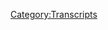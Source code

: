 {{Transcript
    | title         = [[254: April 9-10, 2009]]
    | caption       = [https://knowledgefight.libsyn.com/knowledge-fight-april-9-10-2009 Listen to this episode on Libsyn]
    | episodeNumber = [[254: April 9-10, 2009|254]]
    | length        = 01:41:59
}}

{{MessageBox
    | header     = Warning: Bot Generated Content
    | text       = This transcript was automatically generated by transcription software and likely contains many mistakes and misattributions. Please check the audio for definitive quotes, attribution, and context.
    | image      = N3yvass4myg91.webp
    | imagewidth = 50px
    | id         = warning
}}

{{TranscriptBlock
    | name      = Unknown Speaker
    | timestamp = 00:00:00.000
    | text      = Andy in Kansas, you're on the air, thanks for holding.
}}

{{TranscriptBlock
    | name      = Unknown Speaker
    | timestamp = 00:00:04.500
    | text      = Hello Alex, I'm a first time caller, I'm a huge fan, I love your work.
}}

{{TranscriptBlock
    | name      = Unknown Speaker
    | timestamp = 00:00:07.500
    | text      = I love you.
}}

{{TranscriptBlock
    | name      = Unknown Speaker
    | timestamp = 00:00:08.000
    | text      = Hey everybody, welcome back to Knowledge Fight, I'm Dan.
}}

{{TranscriptBlock
    | name      = Unknown Speaker
    | timestamp = 00:00:10.000
    | text      = I'm Jordan.
}}

{{TranscriptBlock
    | name      = Unknown Speaker
    | timestamp = 00:00:10.500
    | text      = We're a couple dudes, like to sit around, drink novelty beverages, and talk a little bit about Alex Jones.
}}

{{TranscriptBlock
    | name      = Unknown Speaker
    | timestamp = 00:00:14.500
    | text      = Oh indeed we are, Dan.
}}

{{TranscriptBlock
    | name      = Unknown Speaker
    | timestamp = 00:00:16.000
    | text      = Hi.
}}

{{TranscriptBlock
    | name      = Unknown Speaker
    | timestamp = 00:00:16.500
    | text      = Dan!
}}

{{TranscriptBlock
    | name      = Unknown Speaker
    | timestamp = 00:00:17.000
    | text      = Jordan.
}}

{{TranscriptBlock
    | name      = Unknown Speaker
    | timestamp = 00:00:17.500
    | text      = Have you ever been in trouble for being late to work?
}}

{{TranscriptBlock
    | name      = Unknown Speaker
    | timestamp = 00:00:20.000
    | text      = Yeah.
}}

{{TranscriptBlock
    | name      = Unknown Speaker
    | timestamp = 00:00:20.500
    | text      = Hahahaha.
}}

{{TranscriptBlock
    | name      = Unknown Speaker
    | timestamp = 00:00:23.500
    | text      = Stupid question.
}}

{{TranscriptBlock
    | name      = Unknown Speaker
    | timestamp = 00:00:24.500
    | text      = No, no, no, I mean like not have you been late to work, I mean like gotten in big trouble for it.
}}

{{TranscriptBlock
    | name      = Unknown Speaker
    | timestamp = 00:00:28.500
    | text      = Yeah, I've been fired for it.
}}

{{TranscriptBlock
    | name      = Unknown Speaker
    | timestamp = 00:00:31.000
    | text      = You've been fired for being late to work?
}}

{{TranscriptBlock
    | name      = Unknown Speaker
    | timestamp = 00:00:33.000
    | text      = Well, like habitually.
}}

{{TranscriptBlock
    | name      = Unknown Speaker
    | timestamp = 00:00:35.000
    | text      = Hahahaha.
}}

{{TranscriptBlock
    | name      = Unknown Speaker
    | timestamp = 00:00:38.000
    | text      = Through my...
}}

{{TranscriptBlock
    | name      = Unknown Speaker
    | timestamp = 00:00:39.000
    | text      = I thought like, I'm talking like a one off thing.
}}

{{TranscriptBlock
    | name      = Unknown Speaker
    | timestamp = 00:00:42.000
    | text      = I can't think of any like extreme examples, but from my let's say 16 to 25 year old days, like that stretch of time.
}}

{{TranscriptBlock
    | name      = Unknown Speaker
    | timestamp = 00:00:50.000
    | text      = Yeah, that decade.
}}

{{TranscriptBlock
    | name      = Unknown Speaker
    | timestamp = 00:00:51.000
    | text      = I had a lot of jobs. I worked a lot of places, and yeah, I was not a good employee. I worked hard, but also I just, I hated, I hated almost every place I ended up at.
}}

{{TranscriptBlock
    | name      = Unknown Speaker
    | timestamp = 00:01:04.000
    | text      = Except for that movie theater, I loved that.
}}

{{TranscriptBlock
    | name      = Unknown Speaker
    | timestamp = 00:01:06.000
    | text      = Yeah.
}}

{{TranscriptBlock
    | name      = Unknown Speaker
    | timestamp = 00:01:06.500
    | text      = That was a great stretch of time.
}}

{{TranscriptBlock
    | name      = Unknown Speaker
    | timestamp = 00:01:07.000
    | text      = You loved it so much you got hired and fired there multiple times.
}}

{{TranscriptBlock
    | name      = Unknown Speaker
    | timestamp = 00:01:09.000
    | text      = Yeah, that was the best job of my life in terms of like, you know, hourly wages and stuff like that, but I worked at a fucking car wash for a while.
}}

{{TranscriptBlock
    | name      = Unknown Speaker
    | timestamp = 00:01:17.000
    | text      = You worked at a car wash?
}}

{{TranscriptBlock
    | name      = Unknown Speaker
    | timestamp = 00:01:19.000
    | text      = Yeah, I had a bit about it that was just based on the whole idea of like, it's nothing like the song.
}}

{{TranscriptBlock
    | name      = Unknown Speaker
    | timestamp = 00:01:25.000
    | text      = I built a bit just to say that line.
}}

{{TranscriptBlock
    | name      = Unknown Speaker
    | timestamp = 00:01:28.000
    | text      = Yeah, I used to work at this terrible car wash that my buddy Fox got me a job at. It was so bad. I just got screamed at by people all day.
}}

{{TranscriptBlock
    | name      = Unknown Speaker
    | timestamp = 00:01:36.000
    | text      = Do you, like washing cars?
}}

{{TranscriptBlock
    | name      = Unknown Speaker
    | timestamp = 00:01:38.000
    | text      = Yeah, just got screamed at by the coworkers. They were all on coke. It was a terrible, terrible scene.
}}

{{TranscriptBlock
    | name      = Unknown Speaker
    | timestamp = 00:01:43.000
    | text      = There were coked up car washers?
}}

{{TranscriptBlock
    | name      = Unknown Speaker
    | timestamp = 00:01:45.000
    | text      = Oh yeah, it was horrible.
}}

{{TranscriptBlock
    | name      = Unknown Speaker
    | timestamp = 00:01:46.000
    | text      = Is that a thing?
}}

{{TranscriptBlock
    | name      = Unknown Speaker
    | timestamp = 00:01:47.000
    | text      = It was horrible. And then you'd get tipped by the people, because I was on the end of it.
}}

{{TranscriptBlock
    | name      = Unknown Speaker
    | timestamp = 00:01:51.000
    | text      = So like, there's like three main stations. There's the like people at the beginning of it who start to wash it.
}}

{{TranscriptBlock
    | name      = Unknown Speaker
    | timestamp = 00:01:56.000
    | text      = Right.
}}

{{TranscriptBlock
    | name      = Unknown Speaker
    | timestamp = 00:01:57.000
    | text      = Then it goes in where it gets sprayed down and everything like that.
}}

{{TranscriptBlock
    | name      = Unknown Speaker
    | timestamp = 00:01:59.000
    | text      = Uh huh.
}}

{{TranscriptBlock
    | name      = Unknown Speaker
    | timestamp = 00:02:00.000
    | text      = And then it comes out and the third station is like drying off and polishing and stuff like that.
}}

{{TranscriptBlock
    | name      = Unknown Speaker
    | timestamp = 00:02:03.000
    | text      = Yeah.
}}

{{TranscriptBlock
    | name      = Unknown Speaker
    | timestamp = 00:02:04.000
    | text      = That's where I was. And because that is a customer facing position, you know, you hand the car back to the customer and at that point they give you a tip.
}}

{{TranscriptBlock
    | name      = Unknown Speaker
    | timestamp = 00:02:13.000
    | text      = They do?
}}

{{TranscriptBlock
    | name      = Unknown Speaker
    | timestamp = 00:02:14.000
    | text      = And it was always humiliating.
}}

{{TranscriptBlock
    | name      = Unknown Speaker
    | timestamp = 00:02:16.000
    | text      = Well, a lot of the time, no.
}}

{{TranscriptBlock
    | name      = Unknown Speaker
    | timestamp = 00:02:18.000
    | text      = Yeah, I was going to say.
}}

{{TranscriptBlock
    | name      = Unknown Speaker
    | timestamp = 00:02:19.000
    | text      = But it's customary to tip at that point.
}}

{{TranscriptBlock
    | name      = Unknown Speaker
    | timestamp = 00:02:21.000
    | text      = Okay.
}}

{{TranscriptBlock
    | name      = Unknown Speaker
    | timestamp = 00:02:22.000
    | text      = And one time a dude in a suit flicked a quarter at me.
}}

{{TranscriptBlock
    | name      = Unknown Speaker
    | timestamp = 00:02:28.000
    | text      = That deserves an ass beating.
}}

{{TranscriptBlock
    | name      = Unknown Speaker
    | timestamp = 00:02:30.000
    | text      = I threw it back at him.
}}

{{TranscriptBlock
    | name      = Unknown Speaker
    | timestamp = 00:02:32.000
    | text      = Yeah, absolutely.
}}

{{TranscriptBlock
    | name      = Unknown Speaker
    | timestamp = 00:02:33.000
    | text      = He's like, how do you, how dare you?
}}

{{TranscriptBlock
    | name      = Unknown Speaker
    | timestamp = 00:02:35.000
    | text      = Fuck you.
}}

{{TranscriptBlock
    | name      = Unknown Speaker
    | timestamp = 00:02:36.000
    | text      = How dare you? It was so bad. That was the worst fucking, I mean, I was only, I only worked there for like a month or so, maybe even less than that, but it was still a terrible time.
}}

{{TranscriptBlock
    | name      = Unknown Speaker
    | timestamp = 00:02:45.000
    | text      = Yeah. What was that guy thinking? Like a homeless guy would have done this for a quarter. Why did I have to pay for this?
}}

{{TranscriptBlock
    | name      = Unknown Speaker
    | timestamp = 00:02:50.000
    | text      = My favorite thing.
}}

{{TranscriptBlock
    | name      = Unknown Speaker
    | timestamp = 00:02:51.000
    | text      = Fuck that guy.
}}

{{TranscriptBlock
    | name      = Unknown Speaker
    | timestamp = 00:02:52.000
    | text      = And this might be too long of a story to tell in our intro for the episode.
}}

{{TranscriptBlock
    | name      = Unknown Speaker
    | timestamp = 00:02:54.000
    | text      = No, keep it going.
}}

{{TranscriptBlock
    | name      = Unknown Speaker
    | timestamp = 00:02:55.000
    | text      = But one time there was a suspected change thief, you know, stealing change out of people's cars.
}}

{{TranscriptBlock
    | name      = Unknown Speaker
    | timestamp = 00:03:01.000
    | text      = Yup.
}}

{{TranscriptBlock
    | name      = Unknown Speaker
    | timestamp = 00:03:02.000
    | text      = Yup.
}}

{{TranscriptBlock
    | name      = Unknown Speaker
    | timestamp = 00:03:03.000
    | text      = And everyone who worked there knew that this dude was straight up stealing change.
}}

{{TranscriptBlock
    | name      = Unknown Speaker
    | timestamp = 00:03:07.000
    | text      = Everyone knew it. He was a grief. He was a weirdo.
}}

{{TranscriptBlock
    | name      = Unknown Speaker
    | timestamp = 00:03:10.000
    | text      = And so a customer complained about it to the manager, who was one of the people who was doing a ton of coke there.
}}

{{TranscriptBlock
    | name      = Unknown Speaker
    | timestamp = 00:03:15.000
    | text      = Right, right, right, right.
}}

{{TranscriptBlock
    | name      = Unknown Speaker
    | timestamp = 00:03:16.000
    | text      = And he was like, all right, here's what we're going to do.
}}

{{TranscriptBlock
    | name      = Unknown Speaker
    | timestamp = 00:03:20.000
    | text      = We're going to do a sting operation.
}}

{{TranscriptBlock
    | name      = Unknown Speaker
    | timestamp = 00:03:22.000
    | text      = We're going to do a sting.
}}

{{TranscriptBlock
    | name      = Unknown Speaker
    | timestamp = 00:03:23.000
    | text      = Yeah.
}}

{{TranscriptBlock
    | name      = Unknown Speaker
    | timestamp = 00:03:24.000
    | text      = Okay.
}}

{{TranscriptBlock
    | name      = Unknown Speaker
    | timestamp = 00:03:25.000
    | text      = So he put specific change in a dummy car that went through the car wash.
}}

{{TranscriptBlock
    | name      = Unknown Speaker
    | timestamp = 00:03:28.000
    | text      = And there was the paintball explosion that would happen?
}}

{{TranscriptBlock
    | name      = Unknown Speaker
    | timestamp = 00:03:31.000
    | text      = No, he had like the dates of the quarters and stuff like that all set up.
}}

{{TranscriptBlock
    | name      = Unknown Speaker
    | timestamp = 00:03:35.000
    | text      = He's like, if this change is missing, we'll look in his pockets, and if those specific coins are in his pocket, we'll know that he stole the change.
}}

{{TranscriptBlock
    | name      = Unknown Speaker
    | timestamp = 00:03:43.000
    | text      = That is a great coke idea.
}}

{{TranscriptBlock
    | name      = Unknown Speaker
    | timestamp = 00:03:45.000
    | text      = Right.
}}

{{TranscriptBlock
    | name      = Unknown Speaker
    | timestamp = 00:03:46.000
    | text      = So he goes through with it.
}}

{{TranscriptBlock
    | name      = Unknown Speaker
    | timestamp = 00:03:47.000
    | text      = Lo and behold, change is gone on the other side.
}}

{{TranscriptBlock
    | name      = Unknown Speaker
    | timestamp = 00:03:50.000
    | text      = What?
}}

{{TranscriptBlock
    | name      = Unknown Speaker
    | timestamp = 00:03:51.000
    | text      = He demands this kid like show what's in his pockets, that change, along with some other changes in there.
}}

{{TranscriptBlock
    | name      = Unknown Speaker
    | timestamp = 00:03:56.000
    | text      = Yeah.
}}

{{TranscriptBlock
    | name      = Unknown Speaker
    | timestamp = 00:03:57.000
    | text      = But because there's other change in there, he's like, the manager's like, this doesn't prove anything.
}}

{{TranscriptBlock
    | name      = Unknown Speaker
    | timestamp = 00:04:01.000
    | text      = I was like, wait, but he had the change in there.
}}

{{TranscriptBlock
    | name      = Unknown Speaker
    | timestamp = 00:04:07.000
    | text      = He did, but he had other change too.
}}

{{TranscriptBlock
    | name      = Unknown Speaker
    | timestamp = 00:04:08.000
    | text      = No, but that proved everything.
}}

{{TranscriptBlock
    | name      = Unknown Speaker
    | timestamp = 00:04:10.000
    | text      = Could be a coincidence.
}}

{{TranscriptBlock
    | name      = Unknown Speaker
    | timestamp = 00:04:11.000
    | text      = It's not possible.
}}

{{TranscriptBlock
    | name      = Unknown Speaker
    | timestamp = 00:04:12.000
    | text      = So I was like 17, 18, 19-ish years old, and I was sitting there and I was like, I got to do better than this.
}}

{{TranscriptBlock
    | name      = Unknown Speaker
    | timestamp = 00:04:20.000
    | text      = I got to get out of here.
}}

{{TranscriptBlock
    | name      = Unknown Speaker
    | timestamp = 00:04:21.000
    | text      = Yeah.
}}

{{TranscriptBlock
    | name      = Unknown Speaker
    | timestamp = 00:04:22.000
    | text      = So anyway, bad times.
}}

{{TranscriptBlock
    | name      = Unknown Speaker
    | timestamp = 00:04:23.000
    | text      = I don't know if that was a story about being late necessarily.
}}

{{TranscriptBlock
    | name      = Unknown Speaker
    | timestamp = 00:04:25.000
    | text      = I was never on time for that job though.
}}

{{TranscriptBlock
    | name      = Unknown Speaker
    | timestamp = 00:04:27.000
    | text      = We can get back.
}}

{{TranscriptBlock
    | name      = Unknown Speaker
    | timestamp = 00:04:28.000
    | text      = Well, there we go.
}}

{{TranscriptBlock
    | name      = Unknown Speaker
    | timestamp = 00:04:29.000
    | text      = It's a full circle.
}}

{{TranscriptBlock
    | name      = Unknown Speaker
    | timestamp = 00:04:30.000
    | text      = This is a podcast where I know a lot about Alex Jones.
}}

{{TranscriptBlock
    | name      = Unknown Speaker
    | timestamp = 00:04:32.000
    | text      = And I don't know only about what you tell me.
}}

{{TranscriptBlock
    | name      = Unknown Speaker
    | timestamp = 00:04:34.000
    | text      = That's correct.
}}

{{TranscriptBlock
    | name      = Unknown Speaker
    | timestamp = 00:04:35.000
    | text      = Jordan, today we're back in 2009.
}}

{{TranscriptBlock
    | name      = Unknown Speaker
    | timestamp = 00:04:37.000
    | text      = We have an interesting development to go over here on the show.
}}

{{TranscriptBlock
    | name      = Unknown Speaker
    | timestamp = 00:04:41.000
    | text      = What's that?
}}

{{TranscriptBlock
    | name      = Unknown Speaker
    | timestamp = 00:04:42.000
    | text      = Well, we all know that on our last 2009 episode, we experienced Alex Jones starting to go hard at George Soros.
}}

{{TranscriptBlock
    | name      = Unknown Speaker
    | timestamp = 00:04:48.000
    | text      = Right, because he just found out Princess Di had, well, died.
}}

{{TranscriptBlock
    | name      = Unknown Speaker
    | timestamp = 00:04:51.000
    | text      = Yeah, he's late with the news.
}}

{{TranscriptBlock
    | name      = Unknown Speaker
    | timestamp = 00:04:53.000
    | text      = Yeah, yeah, yeah.
}}

{{TranscriptBlock
    | name      = Unknown Speaker
    | timestamp = 00:04:54.000
    | text      = He demeans Soros in ways that he had never before.
}}

{{TranscriptBlock
    | name      = Unknown Speaker
    | timestamp = 00:04:59.000
    | text      = He gives him ownership of so many nefarious plots.
}}

{{TranscriptBlock
    | name      = Unknown Speaker
    | timestamp = 00:05:02.000
    | text      = He brings them up like 50 plus times.
}}

{{TranscriptBlock
    | name      = Unknown Speaker
    | timestamp = 00:05:04.000
    | text      = It was wild.
}}

{{TranscriptBlock
    | name      = Unknown Speaker
    | timestamp = 00:05:06.000
    | text      = So now, today, that episode covered April 8th.
}}

{{TranscriptBlock
    | name      = Unknown Speaker
    | timestamp = 00:05:09.000
    | text      = Today, we're going over April 9th and 10th and we'll see what happens with that, see how that thread continues.
}}

{{TranscriptBlock
    | name      = Unknown Speaker
    | timestamp = 00:05:16.000
    | text      = But before we get to that, got to give a shout out to a couple of new sponsors.
}}

{{TranscriptBlock
    | name      = Unknown Speaker
    | timestamp = 00:05:19.000
    | text      = Nice tease.
}}

{{TranscriptBlock
    | name      = Unknown Speaker
    | timestamp = 00:05:20.000
    | text      = New donors.
}}

{{TranscriptBlock
    | name      = Unknown Speaker
    | timestamp = 00:05:21.000
    | text      = Nice tease.
}}

{{TranscriptBlock
    | name      = Unknown Speaker
    | timestamp = 00:05:22.000
    | text      = Listeners out there who are supporting the show and we appreciate it oh so very much.
}}

{{TranscriptBlock
    | name      = Unknown Speaker
    | timestamp = 00:05:25.000
    | text      = First of all, I'd like to say thank you to Kevin K. You are now a policy wonk.
}}

{{TranscriptBlock
    | name      = Unknown Speaker
    | timestamp = 00:05:29.000
    | text      = I'm a policy wonk.
}}

{{TranscriptBlock
    | name      = Unknown Speaker
    | timestamp = 00:05:30.000
    | text      = Thank you, Kevin.
}}

{{TranscriptBlock
    | name      = Unknown Speaker
    | timestamp = 00:05:31.000
    | text      = Thank you very much, Kevin.
}}

{{TranscriptBlock
    | name      = Unknown Speaker
    | timestamp = 00:05:32.000
    | text      = Next, Tyler, thank you so much.
}}

{{TranscriptBlock
    | name      = Unknown Speaker
    | timestamp = 00:05:34.000
    | text      = You are now a policy wonk.
}}

{{TranscriptBlock
    | name      = Unknown Speaker
    | timestamp = 00:05:35.000
    | text      = I'm a policy wonk.
}}

{{TranscriptBlock
    | name      = Unknown Speaker
    | timestamp = 00:05:37.000
    | text      = Thank you, Tyler.
}}

{{TranscriptBlock
    | name      = Unknown Speaker
    | timestamp = 00:05:38.000
    | text      = Thank you very much, Tyler.
}}

{{TranscriptBlock
    | name      = Unknown Speaker
    | timestamp = 00:05:39.000
    | text      = Also, Stephanie.
}}

{{TranscriptBlock
    | name      = Unknown Speaker
    | timestamp = 00:05:40.000
    | text      = Thank you so much.
}}

{{TranscriptBlock
    | name      = Unknown Speaker
    | timestamp = 00:05:41.000
    | text      = You are now a policy wonk.
}}

{{TranscriptBlock
    | name      = Unknown Speaker
    | timestamp = 00:05:42.000
    | text      = I'm a policy wonk.
}}

{{TranscriptBlock
    | name      = Unknown Speaker
    | timestamp = 00:05:44.000
    | text      = Thank you, Stephanie.
}}

{{TranscriptBlock
    | name      = Unknown Speaker
    | timestamp = 00:05:45.000
    | text      = Thank you, Stephanie.
}}

{{TranscriptBlock
    | name      = Unknown Speaker
    | timestamp = 00:05:46.000
    | text      = Next, Richard.
}}

{{TranscriptBlock
    | name      = Unknown Speaker
    | timestamp = 00:05:47.000
    | text      = Thank you so much.
}}

{{TranscriptBlock
    | name      = Unknown Speaker
    | timestamp = 00:05:48.000
    | text      = You are now a policy wonk.
}}

{{TranscriptBlock
    | name      = Unknown Speaker
    | timestamp = 00:05:50.000
    | text      = I'm a policy wonk.
}}

{{TranscriptBlock
    | name      = Unknown Speaker
    | timestamp = 00:05:51.000
    | text      = Thank you, Richard.
}}

{{TranscriptBlock
    | name      = Unknown Speaker
    | timestamp = 00:05:52.000
    | text      = I'm wondering how many different intonations you can try and put onto it.
}}

{{TranscriptBlock
    | name      = Unknown Speaker
    | timestamp = 00:05:55.160
    | text      = You are mixing it up, yeah, yeah, no, you're doing great.
}}

{{TranscriptBlock
    | name      = Unknown Speaker
    | timestamp = 00:05:58.720
    | text      = And finally, I'd like to say thank you to somebody who joined up and is supporting the
}}

{{TranscriptBlock
    | name      = Unknown Speaker
    | timestamp = 00:06:02.240
    | text      = show on a little bit of an elevated level, and this is very exciting, I have to say.
}}

{{TranscriptBlock
    | name      = Unknown Speaker
    | timestamp = 00:06:06.879
    | text      = I'd like to say thank you to the John D. and Catherine T. MacArthur Foundation.
}}

{{TranscriptBlock
    | name      = Unknown Speaker
    | timestamp = 00:06:13.120
    | text      = You are now a technocrat.
}}

{{TranscriptBlock
    | name      = Unknown Speaker
    | timestamp = 00:06:14.839
    | text      = I'm a policy wonk.
}}

{{TranscriptBlock
    | name      = Unknown Speaker
    | timestamp = 00:06:15.839
    | text      = Four stars.
}}

{{TranscriptBlock
    | name      = Unknown Speaker
    | timestamp = 00:06:16.839
    | text      = Go home to your mother and tell her you're brilliant.
}}

{{TranscriptBlock
    | name      = Unknown Speaker
    | timestamp = 00:06:18.959
    | text      = Someone, someone sodomized and sent me a bucket of poop.
}}

{{TranscriptBlock
    | name      = Unknown Speaker
    | timestamp = 00:06:21.480
    | text      = Daddy shark, bam, bam, bam, bam, bam.
}}

{{TranscriptBlock
    | name      = Unknown Speaker
    | timestamp = 00:06:23.879
    | text      = Jar Jar Binks has a Caribbean black accent.
}}

{{TranscriptBlock
    | name      = Unknown Speaker
    | timestamp = 00:06:28.199
    | text      = He's a loser, little, little kitty baby.
}}

{{TranscriptBlock
    | name      = Unknown Speaker
    | timestamp = 00:06:31.279
    | text      = I don't want to hate black people.
}}

{{TranscriptBlock
    | name      = Unknown Speaker
    | timestamp = 00:06:32.920
    | text      = I renounce Jesus Christ.
}}

{{TranscriptBlock
    | name      = Unknown Speaker
    | timestamp = 00:06:35.000
    | text      = Thank you so much, John D. and Catherine T. MacArthur Foundation.
}}

{{TranscriptBlock
    | name      = Unknown Speaker
    | timestamp = 00:06:38.240
    | text      = Yes, it is, this is a surprising way to learn that we received a MacArthur Genius Grant,
}}

{{TranscriptBlock
    | name      = Unknown Speaker
    | timestamp = 00:06:43.959
    | text      = but, but it is, and apparently they've gotten a lot stingier over the years, but that's
}}

{{TranscriptBlock
    | name      = Unknown Speaker
    | timestamp = 00:06:48.439
    | text      = fine, that's fine.
}}

{{TranscriptBlock
    | name      = Unknown Speaker
    | timestamp = 00:06:49.439
    | text      = It's a little bit less than, uh, than, uh, you know, uh, other people have got.
}}

{{TranscriptBlock
    | name      = Unknown Speaker
    | timestamp = 00:06:53.759
    | text      = Reggie Watts has gotten, yeah, we got, we got way less, uh, advanced notice as well.
}}

{{TranscriptBlock
    | name      = Unknown Speaker
    | timestamp = 00:06:58.839
    | text      = David Foster Wallace got a little more than us from the McArthurs, but we'll take what
}}

{{TranscriptBlock
    | name      = Unknown Speaker
    | timestamp = 00:07:02.439
    | text      = we can get.
}}

{{TranscriptBlock
    | name      = Unknown Speaker
    | timestamp = 00:07:03.439
    | text      = Thank you very much.
}}

{{TranscriptBlock
    | name      = Unknown Speaker
    | timestamp = 00:07:04.439
    | text      = We're happy to, we're happy to be, uh, associated with those brilliant minds.
}}

{{TranscriptBlock
    | name      = Unknown Speaker
    | timestamp = 00:07:08.759
    | text      = Uh, if you out there give out Genius Grants or you just like what the show is and, uh,
}}

{{TranscriptBlock
    | name      = Unknown Speaker
    | timestamp = 00:07:13.480
    | text      = what we do, you can, uh, join up and support the show by going to our website, knowledgefight.com.
}}

{{TranscriptBlock
    | name      = Unknown Speaker
    | timestamp = 00:07:17.319
    | text      = We have a little button there that says support the show.
}}

{{TranscriptBlock
    | name      = Unknown Speaker
    | timestamp = 00:07:19.759
    | text      = We would appreciate it.
}}

{{TranscriptBlock
    | name      = Unknown Speaker
    | timestamp = 00:07:20.759
    | text      = Uh, and thank you.
}}

{{TranscriptBlock
    | name      = Unknown Speaker
    | timestamp = 00:07:21.959
    | text      = Please do.
}}

{{TranscriptBlock
    | name      = Unknown Speaker
    | timestamp = 00:07:22.959
    | text      = So Jordan, here we are on April 9th, hot off the heels of Alex Jones, uh, taking a, taking
}}

{{TranscriptBlock
    | name      = Unknown Speaker
    | timestamp = 00:07:28.060
    | text      = a pool cue to George Soros, um, and, uh, we, we come in and on April 9th, Alex Jones starts
}}

{{TranscriptBlock
    | name      = Unknown Speaker
    | timestamp = 00:07:35.800
    | text      = the show talking about goddamn chemtrails for about the first 40 minutes of the show.
}}

{{TranscriptBlock
    | name      = Unknown Speaker
    | timestamp = 00:07:40.959
    | text      = All right.
}}

{{TranscriptBlock
    | name      = Unknown Speaker
    | timestamp = 00:07:41.959
    | text      = I am not interested.
}}

{{TranscriptBlock
    | name      = Unknown Speaker
    | timestamp = 00:07:42.959
    | text      = Soros, Soros chemtrails.
}}

{{TranscriptBlock
    | name      = Unknown Speaker
    | timestamp = 00:07:43.959
    | text      = Nope.
}}

{{TranscriptBlock
    | name      = Unknown Speaker
    | timestamp = 00:07:44.959
    | text      = Not a mention of Soros.
}}

{{TranscriptBlock
    | name      = Unknown Speaker
    | timestamp = 00:07:45.959
    | text      = Not a mention of Soros.
}}

{{TranscriptBlock
    | name      = Unknown Speaker
    | timestamp = 00:07:46.959
    | text      = Just who's doing the chemtrails.
}}

{{TranscriptBlock
    | name      = Unknown Speaker
    | timestamp = 00:07:49.120
    | text      = You know what it is?
}}

{{TranscriptBlock
    | name      = Unknown Speaker
    | timestamp = 00:07:50.120
    | text      = Remember how I mentioned that, uh, on April 8th, he went into overdrive and that collar
}}

{{TranscriptBlock
    | name      = Unknown Speaker
    | timestamp = 00:07:54.240
    | text      = got really, uh, like, Hey, I support you.
}}

{{TranscriptBlock
    | name      = Unknown Speaker
    | timestamp = 00:07:57.040
    | text      = Oh, that was about chemtrails.
}}

{{TranscriptBlock
    | name      = Unknown Speaker
    | timestamp = 00:07:58.639
    | text      = You bet.
}}

{{TranscriptBlock
    | name      = Unknown Speaker
    | timestamp = 00:07:59.639
    | text      = Gotcha.
}}

{{TranscriptBlock
    | name      = Unknown Speaker
    | timestamp = 00:08:00.639
    | text      = So now he's got to overcompensate and try and I think so, but at the same time in doing
}}

{{TranscriptBlock
    | name      = Unknown Speaker
    | timestamp = 00:08:05.000
    | text      = so on this April 9th episode, he's letting his Soros narrative completely slip favoring
}}

{{TranscriptBlock
    | name      = Unknown Speaker
    | timestamp = 00:08:10.399
    | text      = instead to do a petty squabble or self-defense against a valid criticism from, uh, one of
}}

{{TranscriptBlock
    | name      = Unknown Speaker
    | timestamp = 00:08:17.639
    | text      = his listeners.
}}

{{TranscriptBlock
    | name      = Unknown Speaker
    | timestamp = 00:08:18.639
    | text      = Right.
}}

{{TranscriptBlock
    | name      = Unknown Speaker
    | timestamp = 00:08:19.639
    | text      = Um, and so he complains about chemtrails in a way that does not do it for me.
}}

{{TranscriptBlock
    | name      = Unknown Speaker
    | timestamp = 00:08:22.879
    | text      = And I'm not interested in talking about for the first 40 minutes of the episode, but the
}}

{{TranscriptBlock
    | name      = Unknown Speaker
    | timestamp = 00:08:27.199
    | text      = first clip we will hear Alex make some incredibly untrue predictions about his future.
}}

{{TranscriptBlock
    | name      = Unknown Speaker
    | timestamp = 00:08:33.679
    | text      = The minute July 4th is done and the new Obama films released, I will launch immediately
}}

{{TranscriptBlock
    | name      = Unknown Speaker
    | timestamp = 00:08:39.799
    | text      = in two months, give myself three months to take a few weeks, have a mass produced, mastered
}}

{{TranscriptBlock
    | name      = Unknown Speaker
    | timestamp = 00:08:43.940
    | text      = and shipped.
}}

{{TranscriptBlock
    | name      = Unknown Speaker
    | timestamp = 00:08:44.940
    | text      = Cause this time I had the DVDs come in for Obama deception.
}}

{{TranscriptBlock
    | name      = Unknown Speaker
    | timestamp = 00:08:48.879
    | text      = The day it was released or actually came in some on the Friday before and then some on
}}

{{TranscriptBlock
    | name      = Unknown Speaker
    | timestamp = 00:08:53.720
    | text      = the Monday, the 16th.
}}

{{TranscriptBlock
    | name      = Unknown Speaker
    | timestamp = 00:08:55.200
    | text      = And then we had to get caught up, took us about a week to get caught up shipping.
}}

{{TranscriptBlock
    | name      = Unknown Speaker
    | timestamp = 00:08:58.519
    | text      = Uh, this time take this next Obama film.
}}

{{TranscriptBlock
    | name      = Unknown Speaker
    | timestamp = 00:09:01.799
    | text      = We're going to have it done, let me think, April, May, we're gonna have it done the first
}}

{{TranscriptBlock
    | name      = Unknown Speaker
    | timestamp = 00:09:07.879
    | text      = week of June, a week and a half, two weeks before it's even released.
}}

{{TranscriptBlock
    | name      = Unknown Speaker
    | timestamp = 00:09:13.039
    | text      = And here's a little secret.
}}

{{TranscriptBlock
    | name      = Unknown Speaker
    | timestamp = 00:09:14.039
    | text      = We're going to have everything packed and ready to ship for people that have purchased
}}

{{TranscriptBlock
    | name      = Unknown Speaker
    | timestamp = 00:09:17.840
    | text      = it sitting in there and we're going to start shipping it three days before the official
}}

{{TranscriptBlock
    | name      = Unknown Speaker
    | timestamp = 00:09:22.840
    | text      = release date.
}}

{{TranscriptBlock
    | name      = Unknown Speaker
    | timestamp = 00:09:23.840
    | text      = So you literally get it, UPS on average takes three days, some places four days in the U
}}

{{TranscriptBlock
    | name      = Unknown Speaker
    | timestamp = 00:09:27.559
    | text      = S you will get it on the release date.
}}

{{TranscriptBlock
    | name      = Unknown Speaker
    | timestamp = 00:09:29.799
    | text      = That's what we're doing.
}}

{{TranscriptBlock
    | name      = Unknown Speaker
    | timestamp = 00:09:30.799
    | text      = Same thing with this film.
}}

{{TranscriptBlock
    | name      = Unknown Speaker
    | timestamp = 00:09:32.679
    | text      = As soon as the chemtrails, we don't have time to screw around.
}}

{{TranscriptBlock
    | name      = Unknown Speaker
    | timestamp = 00:09:35.159
    | text      = Who knows how long there'll be an internet, who knows how long we're going to be there
}}

{{TranscriptBlock
    | name      = Unknown Speaker
    | timestamp = 00:09:38.000
    | text      = openly announcing they're getting ready to shut down the web and they don't cut it up,
}}

{{TranscriptBlock
    | name      = Unknown Speaker
    | timestamp = 00:09:41.440
    | text      = reduce the whole thing.
}}

{{TranscriptBlock
    | name      = Unknown Speaker
    | timestamp = 00:09:43.440
    | text      = So we are just intensifying what we're doing on every front, but we don't have the money
}}

{{TranscriptBlock
    | name      = Unknown Speaker
    | timestamp = 00:09:48.720
    | text      = or the personnel.
}}

{{TranscriptBlock
    | name      = Unknown Speaker
    | timestamp = 00:09:49.840
    | text      = So fund us by buying the Obama deception and end game and truth rising and fabled enemies
}}

{{TranscriptBlock
    | name      = Unknown Speaker
    | timestamp = 00:09:55.480
    | text      = and everything.
}}

{{TranscriptBlock
    | name      = Unknown Speaker
    | timestamp = 00:09:56.480
    | text      = And, um, interesting little ad pivot there, but it's an ad pivot towards the products
}}

{{TranscriptBlock
    | name      = Unknown Speaker
    | timestamp = 00:10:01.100
    | text      = and services that he's offering back in 2009.
}}

{{TranscriptBlock
    | name      = Unknown Speaker
    | timestamp = 00:10:03.840
    | text      = Interesting.
}}

{{TranscriptBlock
    | name      = Unknown Speaker
    | timestamp = 00:10:04.840
    | text      = It's very familiar.
}}

{{TranscriptBlock
    | name      = Unknown Speaker
    | timestamp = 00:10:05.840
    | text      = It has a, it has that same feel to it.
}}

{{TranscriptBlock
    | name      = Unknown Speaker
    | timestamp = 00:10:07.600
    | text      = Um, but what he's talking about there is that like he's making the second Obama film.
}}

{{TranscriptBlock
    | name      = Unknown Speaker
    | timestamp = 00:10:11.759
    | text      = It's going to be done on the 4th of July and you will have it on the release date.
}}

{{TranscriptBlock
    | name      = Unknown Speaker
    | timestamp = 00:10:15.679
    | text      = It does not come out on the 4th of July comes out a bit later, but he's also saying the
}}

{{TranscriptBlock
    | name      = Unknown Speaker
    | timestamp = 00:10:19.159
    | text      = day he's done with the Obama film, he's going to start a new documentary about chemtrails.
}}

{{TranscriptBlock
    | name      = Unknown Speaker
    | timestamp = 00:10:24.399
    | text      = And I will say this, that never got made.
}}

{{TranscriptBlock
    | name      = Unknown Speaker
    | timestamp = 00:10:26.500
    | text      = That never got made.
}}

{{TranscriptBlock
    | name      = Unknown Speaker
    | timestamp = 00:10:27.500
    | text      = No, I wonder why not.
}}

{{TranscriptBlock
    | name      = Unknown Speaker
    | timestamp = 00:10:29.059
    | text      = This next Obama film is the last documentary Alex has ever made.
}}

{{TranscriptBlock
    | name      = Unknown Speaker
    | timestamp = 00:10:32.360
    | text      = That I believe that's the case.
}}

{{TranscriptBlock
    | name      = Unknown Speaker
    | timestamp = 00:10:33.559
    | text      = I'm pretty, I'm pretty sure.
}}

{{TranscriptBlock
    | name      = Unknown Speaker
    | timestamp = 00:10:34.639
    | text      = I mean, no, cause there was that one with Joel Skousen, the, uh, the interview about
}}

{{TranscriptBlock
    | name      = Unknown Speaker
    | timestamp = 00:10:39.080
    | text      = strategic relocation is technically a documentary.
}}

{{TranscriptBlock
    | name      = Unknown Speaker
    | timestamp = 00:10:42.759
    | text      = Although Jason Burmas, one of Alex's associates does end up making a chemtrails film, uh,
}}

{{TranscriptBlock
    | name      = Unknown Speaker
    | timestamp = 00:10:47.960
    | text      = called, uh, what the hell are they spraying?
}}

{{TranscriptBlock
    | name      = Unknown Speaker
    | timestamp = 00:10:50.340
    | text      = So maybe Alex was like, good enough, good enough with someone I know made one.
}}

{{TranscriptBlock
    | name      = Unknown Speaker
    | timestamp = 00:10:54.000
    | text      = I know what you sprayed last summer is actually, I felt like he was just, have you ever had
}}

{{TranscriptBlock
    | name      = Unknown Speaker
    | timestamp = 00:10:58.960
    | text      = that, uh, uh, change con pulled on you where somebody's like, no, that one's not so much
}}

{{TranscriptBlock
    | name      = Unknown Speaker
    | timestamp = 00:11:05.980
    | text      = a con as it is a straight up that no, the con where they're like, okay, uh, all I've
}}

{{TranscriptBlock
    | name      = Unknown Speaker
    | timestamp = 00:11:11.480
    | text      = got is 10 bucks.
}}

{{TranscriptBlock
    | name      = Unknown Speaker
    | timestamp = 00:11:12.519
    | text      = So you give me five.
}}

{{TranscriptBlock
    | name      = Unknown Speaker
    | timestamp = 00:11:14.559
    | text      = That's not the right change.
}}

{{TranscriptBlock
    | name      = Unknown Speaker
    | timestamp = 00:11:15.559
    | text      = You give me the, I'll give you these $4 and try and confuse you with, yeah, yeah, yeah.
}}

{{TranscriptBlock
    | name      = Unknown Speaker
    | timestamp = 00:11:19.200
    | text      = That was what he just did with the release date.
}}

{{TranscriptBlock
    | name      = Unknown Speaker
    | timestamp = 00:11:20.879
    | text      = He's like, it's going to be out maybe two months.
}}

{{TranscriptBlock
    | name      = Unknown Speaker
    | timestamp = 00:11:23.240
    | text      = Well, the first week of June shipping, but also for some places, but sometimes, and then
}}

{{TranscriptBlock
    | name      = Unknown Speaker
    | timestamp = 00:11:28.519
    | text      = we'll dial back and there might be another day.
}}

{{TranscriptBlock
    | name      = Unknown Speaker
    | timestamp = 00:11:30.879
    | text      = I think he's sincere in his intentions though.
}}

{{TranscriptBlock
    | name      = Unknown Speaker
    | timestamp = 00:11:33.440
    | text      = I think I agree.
}}

{{TranscriptBlock
    | name      = Unknown Speaker
    | timestamp = 00:11:34.440
    | text      = I think he thinks that's going to happen, uh, but none of that happens.
}}

{{TranscriptBlock
    | name      = Unknown Speaker
    | timestamp = 00:11:37.799
    | text      = It's crazy to hear him to like have all this, this is what's going to happen.
}}

{{TranscriptBlock
    | name      = Unknown Speaker
    | timestamp = 00:11:41.559
    | text      = And we know now none of that should happen.
}}

{{TranscriptBlock
    | name      = Unknown Speaker
    | timestamp = 00:11:43.960
    | text      = So that was kind of a little bit of an ad pivot too.
}}

{{TranscriptBlock
    | name      = Unknown Speaker
    | timestamp = 00:11:46.919
    | text      = Uh, but in this next clip that happens almost immediately after he does what I would describe
}}

{{TranscriptBlock
    | name      = Unknown Speaker
    | timestamp = 00:11:52.039
    | text      = as like a modern day kind of ad pivot.
}}

{{TranscriptBlock
    | name      = Unknown Speaker
    | timestamp = 00:11:54.879
    | text      = I'll just stay home.
}}

{{TranscriptBlock
    | name      = Unknown Speaker
    | timestamp = 00:11:55.879
    | text      = I'll stay here.
}}

{{TranscriptBlock
    | name      = Unknown Speaker
    | timestamp = 00:11:56.879
    | text      = I'm not leaving.
}}

{{TranscriptBlock
    | name      = Unknown Speaker
    | timestamp = 00:11:57.879
    | text      = I'm not even caught up at this place and I'm not even leaving.
}}

{{TranscriptBlock
    | name      = Unknown Speaker
    | timestamp = 00:11:59.799
    | text      = I'm going to hire the people I'm going to get it done because we don't have time to
}}

{{TranscriptBlock
    | name      = Unknown Speaker
    | timestamp = 00:12:03.200
    | text      = wait anymore.
}}

{{TranscriptBlock
    | name      = Unknown Speaker
    | timestamp = 00:12:04.200
    | text      = Hell is coming down on us now.
}}

{{TranscriptBlock
    | name      = Unknown Speaker
    | timestamp = 00:12:12.559
    | text      = We need your financial support.
}}

{{TranscriptBlock
    | name      = Unknown Speaker
    | timestamp = 00:12:14.559
    | text      = That's how you support us.
}}

{{TranscriptBlock
    | name      = Unknown Speaker
    | timestamp = 00:12:15.559
    | text      = Go buy the books and videos and info.
}}

{{TranscriptBlock
    | name      = Unknown Speaker
    | timestamp = 00:12:16.559
    | text      = The long pause now that, that the, the intense expression of like, ah, I'm going to get people
}}

{{TranscriptBlock
    | name      = Unknown Speaker
    | timestamp = 00:12:24.299
    | text      = riled up long pause pivot to the ad.
}}

{{TranscriptBlock
    | name      = Unknown Speaker
    | timestamp = 00:12:27.720
    | text      = That is that present day level Alex Jones ad pivot and we have not seen much of that
}}

{{TranscriptBlock
    | name      = Unknown Speaker
    | timestamp = 00:12:33.399
    | text      = in the, in this era.
}}

{{TranscriptBlock
    | name      = Unknown Speaker
    | timestamp = 00:12:34.519
    | text      = I would say the pause was a little bit long.
}}

{{TranscriptBlock
    | name      = Unknown Speaker
    | timestamp = 00:12:36.679
    | text      = It's a, he's like a, he's like a full just learning how to use its legs.
}}

{{TranscriptBlock
    | name      = Unknown Speaker
    | timestamp = 00:12:40.440
    | text      = Like eventually that that is going to turn into, we're all going down now.
}}

{{TranscriptBlock
    | name      = Unknown Speaker
    | timestamp = 00:12:45.279
    | text      = What we need to do is have you fund our products instead of him being like, and now I should
}}

{{TranscriptBlock
    | name      = Unknown Speaker
    | timestamp = 00:12:50.360
    | text      = give you an ad.
}}

{{TranscriptBlock
    | name      = Unknown Speaker
    | timestamp = 00:12:51.419
    | text      = It's interesting to see, but I mean we have seen sort of shades of it before, so I don't
}}

{{TranscriptBlock
    | name      = Unknown Speaker
    | timestamp = 00:12:55.200
    | text      = think it, I don't think it means anything in terms of the timeline.
}}

{{TranscriptBlock
    | name      = Unknown Speaker
    | timestamp = 00:12:57.840
    | text      = I think we're just seeing the evolution of it.
}}

{{TranscriptBlock
    | name      = Unknown Speaker
    | timestamp = 00:12:59.960
    | text      = We're seeing the like a, the salesmanship get better as maybe he directs himself more
}}

{{TranscriptBlock
    | name      = Unknown Speaker
    | timestamp = 00:13:05.279
    | text      = towards being a sales operation as opposed to pretending to be a journalist of some sort.
}}

{{TranscriptBlock
    | name      = Unknown Speaker
    | timestamp = 00:13:10.600
    | text      = Right, right, right, right.
}}

{{TranscriptBlock
    | name      = Unknown Speaker
    | timestamp = 00:13:11.600
    | text      = I think that's kind of interesting and we'll see where that goes.
}}

{{TranscriptBlock
    | name      = Unknown Speaker
    | timestamp = 00:13:13.879
    | text      = So in terms of actual narratives, I'm telling you, man, it is 90% chemtrails and I got no
}}

{{TranscriptBlock
    | name      = Unknown Speaker
    | timestamp = 00:13:20.879
    | text      = interest in it.
}}

{{TranscriptBlock
    | name      = Unknown Speaker
    | timestamp = 00:13:21.879
    | text      = 90% chemtrails.
}}

{{TranscriptBlock
    | name      = Unknown Speaker
    | timestamp = 00:13:22.879
    | text      = Now, secondly, he has an interview with this guy named Captain Sweeney.
}}

{{TranscriptBlock
    | name      = Unknown Speaker
    | timestamp = 00:13:27.200
    | text      = That sounds promising.
}}

{{TranscriptBlock
    | name      = Unknown Speaker
    | timestamp = 00:13:28.200
    | text      = Now I should tell you, I doubt he's a captain.
}}

{{TranscriptBlock
    | name      = Unknown Speaker
    | timestamp = 00:13:30.279
    | text      = I don't even think his name is Sweeney.
}}

{{TranscriptBlock
    | name      = Unknown Speaker
    | timestamp = 00:13:31.799
    | text      = He is.
}}

{{TranscriptBlock
    | name      = Unknown Speaker
    | timestamp = 00:13:32.799
    | text      = He's a legit dude.
}}

{{TranscriptBlock
    | name      = Unknown Speaker
    | timestamp = 00:13:33.799
    | text      = He's a sea captain.
}}

{{TranscriptBlock
    | name      = Unknown Speaker
    | timestamp = 00:13:36.720
    | text      = So in early April 2009, that's when a captain Phillips got taken by the Somali pirates.
}}

{{TranscriptBlock
    | name      = Unknown Speaker
    | timestamp = 00:13:43.639
    | text      = Okay, so he's just got a different captain.
}}

{{TranscriptBlock
    | name      = Unknown Speaker
    | timestamp = 00:13:46.360
    | text      = This captain knows the guy who took over the vessel after captain Phillips got taken by
}}

{{TranscriptBlock
    | name      = Unknown Speaker
    | timestamp = 00:13:51.080
    | text      = the pirates.
}}

{{TranscriptBlock
    | name      = Unknown Speaker
    | timestamp = 00:13:52.080
    | text      = Okay.
}}

{{TranscriptBlock
    | name      = Unknown Speaker
    | timestamp = 00:13:53.080
    | text      = So he knows that guy.
}}

{{TranscriptBlock
    | name      = Unknown Speaker
    | timestamp = 00:13:54.080
    | text      = Does he also know Kevin Bacon?
}}

{{TranscriptBlock
    | name      = Unknown Speaker
    | timestamp = 00:13:55.840
    | text      = He must.
}}

{{TranscriptBlock
    | name      = Unknown Speaker
    | timestamp = 00:13:56.840
    | text      = It is a straightforward, no nonsense kind of interview, so we don't need to listen to
}}

{{TranscriptBlock
    | name      = Unknown Speaker
    | timestamp = 00:14:01.840
    | text      = it.
}}

{{TranscriptBlock
    | name      = Unknown Speaker
    | timestamp = 00:14:02.840
    | text      = Really?
}}

{{TranscriptBlock
    | name      = Unknown Speaker
    | timestamp = 00:14:03.840
    | text      = Yep.
}}

{{TranscriptBlock
    | name      = Unknown Speaker
    | timestamp = 00:14:04.840
    | text      = I listen to it and I'm like, huh, this is pretty, this is okay.
}}

{{TranscriptBlock
    | name      = Unknown Speaker
    | timestamp = 00:14:07.039
    | text      = It's kind of just a conversation about like the dangers of sea piracy.
}}

{{TranscriptBlock
    | name      = Unknown Speaker
    | timestamp = 00:14:12.039
    | text      = This captain.
}}

{{TranscriptBlock
    | name      = Unknown Speaker
    | timestamp = 00:14:13.039
    | text      = I mean, this guy.
}}

{{TranscriptBlock
    | name      = Unknown Speaker
    | timestamp = 00:14:14.039
    | text      = That sounds kind of fun.
}}

{{TranscriptBlock
    | name      = Unknown Speaker
    | timestamp = 00:14:15.039
    | text      = This captain Sweeney is kind of trying to make himself part of the story.
}}

{{TranscriptBlock
    | name      = Unknown Speaker
    | timestamp = 00:14:17.600
    | text      = Oh.
}}

{{TranscriptBlock
    | name      = Unknown Speaker
    | timestamp = 00:14:18.600
    | text      = A little bit.
}}

{{TranscriptBlock
    | name      = Unknown Speaker
    | timestamp = 00:14:19.600
    | text      = A little.
}}

{{TranscriptBlock
    | name      = Unknown Speaker
    | timestamp = 00:14:20.600
    | text      = A little bit.
}}

{{TranscriptBlock
    | name      = Unknown Speaker
    | timestamp = 00:14:21.600
    | text      = Yeah.
}}

{{TranscriptBlock
    | name      = Unknown Speaker
    | timestamp = 00:14:22.600
    | text      = Yeah.
}}

{{TranscriptBlock
    | name      = Unknown Speaker
    | timestamp = 00:14:23.600
    | text      = He wants to be part of the story.
}}

{{TranscriptBlock
    | name      = Unknown Speaker
    | timestamp = 00:14:24.600
    | text      = It kept talking about how he knows the guy who's there.
}}

{{TranscriptBlock
    | name      = Unknown Speaker
    | timestamp = 00:14:25.600
    | text      = Yeah.
}}

{{TranscriptBlock
    | name      = Unknown Speaker
    | timestamp = 00:14:26.600
    | text      = That's fine.
}}

{{TranscriptBlock
    | name      = Unknown Speaker
    | timestamp = 00:14:27.600
    | text      = I'm not mad at him.
}}

{{TranscriptBlock
    | name      = Unknown Speaker
    | timestamp = 00:14:28.600
    | text      = It is what it is.
}}

{{TranscriptBlock
    | name      = Unknown Speaker
    | timestamp = 00:14:29.600
    | text      = It's a way of presenting the information.
}}

{{TranscriptBlock
    | name      = Unknown Speaker
    | timestamp = 00:14:31.320
    | text      = And I don't, in this instance, I don't think there was anything wild.
}}

{{TranscriptBlock
    | name      = Unknown Speaker
    | timestamp = 00:14:36.519
    | text      = They're not coming up with crazy narratives about it or anything like that.
}}

{{TranscriptBlock
    | name      = Unknown Speaker
    | timestamp = 00:14:39.840
    | text      = It's just like, wow, this is an interesting story.
}}

{{TranscriptBlock
    | name      = Unknown Speaker
    | timestamp = 00:14:42.120
    | text      = And I agree.
}}

{{TranscriptBlock
    | name      = Unknown Speaker
    | timestamp = 00:14:43.120
    | text      = Interesting story.
}}

{{TranscriptBlock
    | name      = Unknown Speaker
    | timestamp = 00:14:44.600
    | text      = Almost no take on it.
}}

{{TranscriptBlock
    | name      = Unknown Speaker
    | timestamp = 00:14:45.960
    | text      = So we're just going to skip that.
}}

{{TranscriptBlock
    | name      = Unknown Speaker
    | timestamp = 00:14:47.080
    | text      = I have a quick question.
}}

{{TranscriptBlock
    | name      = Unknown Speaker
    | timestamp = 00:14:49.080
    | text      = Not about that.
}}

{{TranscriptBlock
    | name      = Unknown Speaker
    | timestamp = 00:14:50.080
    | text      = Gotta be really fucking quick.
}}

{{TranscriptBlock
    | name      = Unknown Speaker
    | timestamp = 00:14:51.080
    | text      = Yeah.
}}

{{TranscriptBlock
    | name      = Unknown Speaker
    | timestamp = 00:14:52.080
    | text      = Is he, so is he, he's like a private Fisher.
}}

{{TranscriptBlock
    | name      = Unknown Speaker
    | timestamp = 00:14:57.120
    | text      = He's like a private sea captain.
}}

{{TranscriptBlock
    | name      = Unknown Speaker
    | timestamp = 00:14:58.480
    | text      = Yeah, I believe so.
}}

{{TranscriptBlock
    | name      = Unknown Speaker
    | timestamp = 00:15:00.120
    | text      = So if you just have a boat, you can call yourself captain.
}}

{{TranscriptBlock
    | name      = Unknown Speaker
    | timestamp = 00:15:03.899
    | text      = Is that how that works?
}}

{{TranscriptBlock
    | name      = Unknown Speaker
    | timestamp = 00:15:04.899
    | text      = Like he's not an, he's not associated with the military in any way or the Navy or anything
}}

{{TranscriptBlock
    | name      = Unknown Speaker
    | timestamp = 00:15:09.039
    | text      = like that.
}}

{{TranscriptBlock
    | name      = Unknown Speaker
    | timestamp = 00:15:10.039
    | text      = He was in the service at some point.
}}

{{TranscriptBlock
    | name      = Unknown Speaker
    | timestamp = 00:15:11.039
    | text      = Was he a captain in the service?
}}

{{TranscriptBlock
    | name      = Unknown Speaker
    | timestamp = 00:15:12.039
    | text      = I don't know.
}}

{{TranscriptBlock
    | name      = Unknown Speaker
    | timestamp = 00:15:13.039
    | text      = I don't know.
}}

{{TranscriptBlock
    | name      = Unknown Speaker
    | timestamp = 00:15:14.039
    | text      = He's not very clear on that.
}}

{{TranscriptBlock
    | name      = Unknown Speaker
    | timestamp = 00:15:15.039
    | text      = I just want to know if I get a boat, can I just call myself captain and have people announce
}}

{{TranscriptBlock
    | name      = Unknown Speaker
    | timestamp = 00:15:19.519
    | text      = me as such?
}}

{{TranscriptBlock
    | name      = Unknown Speaker
    | timestamp = 00:15:20.519
    | text      = Yes.
}}

{{TranscriptBlock
    | name      = Unknown Speaker
    | timestamp = 00:15:21.519
    | text      = But I also don't think that you can then be contracted to do like runs and stuff like
}}

{{TranscriptBlock
    | name      = Unknown Speaker
    | timestamp = 00:15:25.919
    | text      = that.
}}

{{TranscriptBlock
    | name      = Unknown Speaker
    | timestamp = 00:15:26.919
    | text      = Gotcha.
}}

{{TranscriptBlock
    | name      = Unknown Speaker
    | timestamp = 00:15:27.919
    | text      = So he was actually like a licensed like commercial sea captain.
}}

{{TranscriptBlock
    | name      = Unknown Speaker
    | timestamp = 00:15:31.679
    | text      = Gotcha.
}}

{{TranscriptBlock
    | name      = Unknown Speaker
    | timestamp = 00:15:32.679
    | text      = You know, it, it, there is a line.
}}

{{TranscriptBlock
    | name      = Unknown Speaker
    | timestamp = 00:15:34.240
    | text      = Okay.
}}

{{TranscriptBlock
    | name      = Unknown Speaker
    | timestamp = 00:15:35.240
    | text      = He is above that line.
}}

{{TranscriptBlock
    | name      = Unknown Speaker
    | timestamp = 00:15:36.240
    | text      = Okay.
}}

{{TranscriptBlock
    | name      = Unknown Speaker
    | timestamp = 00:15:37.240
    | text      = I know that much.
}}

{{TranscriptBlock
    | name      = Unknown Speaker
    | timestamp = 00:15:38.240
    | text      = Whatever line there is, that man's a captain.
}}

{{TranscriptBlock
    | name      = Unknown Speaker
    | timestamp = 00:15:39.860
    | text      = So after he talks to Sweeney, he gets Tyler Palmer in studio and that's his Ecolablu sponsor,
}}

{{TranscriptBlock
    | name      = Unknown Speaker
    | timestamp = 00:15:47.440
    | text      = the water filtration guy who has a, uh, Tatooine, uh, school bus filter, a school bus size water
}}

{{TranscriptBlock
    | name      = Unknown Speaker
    | timestamp = 00:15:54.399
    | text      = filter.
}}

{{TranscriptBlock
    | name      = Unknown Speaker
    | timestamp = 00:15:55.399
    | text      = We're all going to wish we had them.
}}

{{TranscriptBlock
    | name      = Unknown Speaker
    | timestamp = 00:15:56.399
    | text      = Um, and in the middle of them talking about their water filters and how great they are
}}

{{TranscriptBlock
    | name      = Unknown Speaker
    | timestamp = 00:16:00.799
    | text      = and all that stuff, just doing an infomercial.
}}

{{TranscriptBlock
    | name      = Unknown Speaker
    | timestamp = 00:16:02.799
    | text      = Yeah.
}}

{{TranscriptBlock
    | name      = Unknown Speaker
    | timestamp = 00:16:03.799
    | text      = Alex remembers that somebody on air America was talking shit about him.
}}

{{TranscriptBlock
    | name      = Unknown Speaker
    | timestamp = 00:16:09.759
    | text      = And this tickled me to no end because I, you're, you're going to be so excited to find out
}}

{{TranscriptBlock
    | name      = Unknown Speaker
    | timestamp = 00:16:14.620
    | text      = who this is on air America.
}}

{{TranscriptBlock
    | name      = Unknown Speaker
    | timestamp = 00:16:16.240
    | text      = Who's been talking shit about Alex.
}}

{{TranscriptBlock
    | name      = Unknown Speaker
    | timestamp = 00:16:17.240
    | text      = Is it Mark Marin?
}}

{{TranscriptBlock
    | name      = Unknown Speaker
    | timestamp = 00:16:18.240
    | text      = No.
}}

{{TranscriptBlock
    | name      = Unknown Speaker
    | timestamp = 00:16:19.240
    | text      = Yeah.
}}

{{TranscriptBlock
    | name      = Unknown Speaker
    | timestamp = 00:16:20.240
    | text      = And again, they don't want you to have guns.
}}

{{TranscriptBlock
    | name      = Unknown Speaker
    | timestamp = 00:16:21.240
    | text      = They don't want you to be self-sufficient.
}}

{{TranscriptBlock
    | name      = Unknown Speaker
    | timestamp = 00:16:22.240
    | text      = They don't want you to live in the countryside.
}}

{{TranscriptBlock
    | name      = Unknown Speaker
    | timestamp = 00:16:24.159
    | text      = They want to take your children, put them on Prozac, have their way with them because
}}

{{TranscriptBlock
    | name      = Unknown Speaker
    | timestamp = 00:16:28.279
    | text      = they are degenerate scum.
}}

{{TranscriptBlock
    | name      = Unknown Speaker
    | timestamp = 00:16:31.539
    | text      = They are rapists.
}}

{{TranscriptBlock
    | name      = Unknown Speaker
    | timestamp = 00:16:32.539
    | text      = They want to rape your freedom, rape your liberty.
}}

{{TranscriptBlock
    | name      = Unknown Speaker
    | timestamp = 00:16:35.919
    | text      = By the way, John Harmon, did I send you that clip?
}}

{{TranscriptBlock
    | name      = Unknown Speaker
    | timestamp = 00:16:38.120
    | text      = Uh, in fact, I know I sent it to you last night cause I gave you the time code.
}}

{{TranscriptBlock
    | name      = Unknown Speaker
    | timestamp = 00:16:42.100
    | text      = There's so much cussing in the piece.
}}

{{TranscriptBlock
    | name      = Unknown Speaker
    | timestamp = 00:16:44.320
    | text      = Uh, Jonathan network, do you have the clip I sent you?
}}

{{TranscriptBlock
    | name      = Unknown Speaker
    | timestamp = 00:16:47.200
    | text      = The guy saying, write me.
}}

{{TranscriptBlock
    | name      = Unknown Speaker
    | timestamp = 00:16:49.200
    | text      = Uh oh.
}}

{{TranscriptBlock
    | name      = Unknown Speaker
    | timestamp = 00:16:50.200
    | text      = Okay.
}}

{{TranscriptBlock
    | name      = Unknown Speaker
    | timestamp = 00:16:51.200
    | text      = Okay.
}}

{{TranscriptBlock
    | name      = Unknown Speaker
    | timestamp = 00:16:52.200
    | text      = So the cussing is cut out.
}}

{{TranscriptBlock
    | name      = Unknown Speaker
    | timestamp = 00:16:53.200
    | text      = Let's play part of the right thing right now.
}}

{{TranscriptBlock
    | name      = Unknown Speaker
    | timestamp = 00:16:54.799
    | text      = This is what, this is what they put out.
}}

{{TranscriptBlock
    | name      = Unknown Speaker
    | timestamp = 00:16:58.080
    | text      = Now now this is the, this is their video blog, but there's other hosts are saying similar
}}

{{TranscriptBlock
    | name      = Unknown Speaker
    | timestamp = 00:17:01.879
    | text      = things on shows carried by air America that I've done nothing to.
}}

{{TranscriptBlock
    | name      = Unknown Speaker
    | timestamp = 00:17:06.240
    | text      = Now now this is what George Soros funded people have to say about me.
}}

{{TranscriptBlock
    | name      = Unknown Speaker
    | timestamp = 00:17:10.759
    | text      = You know what?
}}

{{TranscriptBlock
    | name      = Unknown Speaker
    | timestamp = 00:17:11.759
    | text      = I wish he was being right.
}}

{{TranscriptBlock
    | name      = Unknown Speaker
    | timestamp = 00:17:12.759
    | text      = The biggest fear, these people's biggest fear is, is that no one gives a crap about them.
}}

{{TranscriptBlock
    | name      = Unknown Speaker
    | timestamp = 00:17:17.039
    | text      = Hey John, John, John, John, I know you edited it, but, but, but can you play the clip?
}}

{{TranscriptBlock
    | name      = Unknown Speaker
    | timestamp = 00:17:22.480
    | text      = He's playing the clip of me saying, I don't want to be forced to thumb scan to buy and
}}

{{TranscriptBlock
    | name      = Unknown Speaker
    | timestamp = 00:17:25.279
    | text      = sell.
}}

{{TranscriptBlock
    | name      = Unknown Speaker
    | timestamp = 00:17:26.279
    | text      = I feel like I'm being raped.
}}

{{TranscriptBlock
    | name      = Unknown Speaker
    | timestamp = 00:17:27.279
    | text      = I tell the state police and then they arrest me.
}}

{{TranscriptBlock
    | name      = Unknown Speaker
    | timestamp = 00:17:29.079
    | text      = So, so he understand he's cutting from that.
}}

{{TranscriptBlock
    | name      = Unknown Speaker
    | timestamp = 00:17:31.359
    | text      = I'm not going to give the guy's name.
}}

{{TranscriptBlock
    | name      = Unknown Speaker
    | timestamp = 00:17:32.359
    | text      = I'm going to give him attention.
}}

{{TranscriptBlock
    | name      = Unknown Speaker
    | timestamp = 00:17:33.359
    | text      = I'm going to give this scum what they want, but he's accusing me of making this white
}}

{{TranscriptBlock
    | name      = Unknown Speaker
    | timestamp = 00:17:38.599
    | text      = supremacist that hated me and was attacking me.
}}

{{TranscriptBlock
    | name      = Unknown Speaker
    | timestamp = 00:17:41.019
    | text      = The media knew that Lydon said that I made the guy kill the cops.
}}

{{TranscriptBlock
    | name      = Unknown Speaker
    | timestamp = 00:17:44.680
    | text      = Now they've been forced to retract Pittsburgh Post Gazette, two separate retractions and
}}

{{TranscriptBlock
    | name      = Unknown Speaker
    | timestamp = 00:17:48.400
    | text      = articles.
}}

{{TranscriptBlock
    | name      = Unknown Speaker
    | timestamp = 00:17:49.400
    | text      = Not really a daily causes retracted, raw stories, retracted.
}}

{{TranscriptBlock
    | name      = Unknown Speaker
    | timestamp = 00:17:52.640
    | text      = Others are retracted.
}}

{{TranscriptBlock
    | name      = Unknown Speaker
    | timestamp = 00:17:53.680
    | text      = This guy doesn't care.
}}

{{TranscriptBlock
    | name      = Unknown Speaker
    | timestamp = 00:17:54.799
    | text      = He comes out and calls for me to be right for me to be sodomized.
}}

{{TranscriptBlock
    | name      = Unknown Speaker
    | timestamp = 00:18:00.279
    | text      = I mean, this is what this guy would love to have me in a prison camp and he goes on for
}}

{{TranscriptBlock
    | name      = Unknown Speaker
    | timestamp = 00:18:04.799
    | text      = 10 minutes.
}}

{{TranscriptBlock
    | name      = Unknown Speaker
    | timestamp = 00:18:05.799
    | text      = The most vicious stuff I've ever heard.
}}

{{TranscriptBlock
    | name      = Unknown Speaker
    | timestamp = 00:18:07.539
    | text      = And this is the loving liberal.
}}

{{TranscriptBlock
    | name      = Unknown Speaker
    | timestamp = 00:18:09.079
    | text      = They're so angry.
}}

{{TranscriptBlock
    | name      = Unknown Speaker
    | timestamp = 00:18:10.079
    | text      = They got guns.
}}

{{TranscriptBlock
    | name      = Unknown Speaker
    | timestamp = 00:18:11.079
    | text      = They're so angry.
}}

{{TranscriptBlock
    | name      = Unknown Speaker
    | timestamp = 00:18:12.079
    | text      = They can't do what Joe Stalin did that the globalist funded.
}}

{{TranscriptBlock
    | name      = Unknown Speaker
    | timestamp = 00:18:15.440
    | text      = Don't call him Joe.
}}

{{TranscriptBlock
    | name      = Unknown Speaker
    | timestamp = 00:18:18.720
    | text      = Alex is so mad at Mark Marin.
}}

{{TranscriptBlock
    | name      = Unknown Speaker
    | timestamp = 00:18:22.680
    | text      = Never did I imagine in my wildest dreams that Marin would come up on an episode of Alex
}}

{{TranscriptBlock
    | name      = Unknown Speaker
    | timestamp = 00:18:27.880
    | text      = Joe.
}}

{{TranscriptBlock
    | name      = Unknown Speaker
    | timestamp = 00:18:28.880
    | text      = I don't know.
}}

{{TranscriptBlock
    | name      = Unknown Speaker
    | timestamp = 00:18:29.880
    | text      = The moment I remember that, no, cause he brought up Air America one time whenever he was blaming
}}

{{TranscriptBlock
    | name      = Unknown Speaker
    | timestamp = 00:18:34.680
    | text      = Soros about it.
}}

{{TranscriptBlock
    | name      = Unknown Speaker
    | timestamp = 00:18:35.680
    | text      = And I was like, oh, I remember Mark Marin used to work there.
}}

{{TranscriptBlock
    | name      = Unknown Speaker
    | timestamp = 00:18:38.079
    | text      = And I want to say that's the only Soros mention on this show.
}}

{{TranscriptBlock
    | name      = Unknown Speaker
    | timestamp = 00:18:40.599
    | text      = Okay.
}}

{{TranscriptBlock
    | name      = Unknown Speaker
    | timestamp = 00:18:41.599
    | text      = Well actually there's two, but they're both in the context of him owning Air America or
}}

{{TranscriptBlock
    | name      = Unknown Speaker
    | timestamp = 00:18:46.599
    | text      = running Air America or whatever, which is not accurate.
}}

{{TranscriptBlock
    | name      = Unknown Speaker
    | timestamp = 00:18:49.440
    | text      = I would be highly surprised if Marin ever got any George Soros money considering him
}}

{{TranscriptBlock
    | name      = Unknown Speaker
    | timestamp = 00:18:56.079
    | text      = and Sam Cedar were doing a show out of the break room at Air America.
}}

{{TranscriptBlock
    | name      = Unknown Speaker
    | timestamp = 00:18:59.680
    | text      = No, come on.
}}

{{TranscriptBlock
    | name      = Unknown Speaker
    | timestamp = 00:19:02.480
    | text      = So I would say that Alex is a little bit uptight here.
}}

{{TranscriptBlock
    | name      = Unknown Speaker
    | timestamp = 00:19:06.680
    | text      = He's being a little bit, um, a little bit of a snowflake about this.
}}

{{TranscriptBlock
    | name      = Unknown Speaker
    | timestamp = 00:19:10.880
    | text      = No, no, he's not a snowflake, Dan.
}}

{{TranscriptBlock
    | name      = Unknown Speaker
    | timestamp = 00:19:13.839
    | text      = It's all you SJWs who are snowflakes.
}}

{{TranscriptBlock
    | name      = Unknown Speaker
    | timestamp = 00:19:16.359
    | text      = You're the ones who don't want us to have guns.
}}

{{TranscriptBlock
    | name      = Unknown Speaker
    | timestamp = 00:19:18.559
    | text      = And that's why you're so angry and we don't ever get angry at things that you say, but
}}

{{TranscriptBlock
    | name      = Unknown Speaker
    | timestamp = 00:19:23.200
    | text      = every time we say something, I think it's a far stretch for Alex to be saying that Marin
}}

{{TranscriptBlock
    | name      = Unknown Speaker
    | timestamp = 00:19:28.839
    | text      = is calling for him to be raped whenever.
}}

{{TranscriptBlock
    | name      = Unknown Speaker
    | timestamp = 00:19:31.359
    | text      = What Marin is really saying is essentially like, this guy is really over-exaggerating
}}

{{TranscriptBlock
    | name      = Unknown Speaker
    | timestamp = 00:19:36.400
    | text      = his victimhood.
}}

{{TranscriptBlock
    | name      = Unknown Speaker
    | timestamp = 00:19:37.519
    | text      = That's what he's saying with that maybe off-color joke a little bit or, you know, it's 2009,
}}

{{TranscriptBlock
    | name      = Unknown Speaker
    | timestamp = 00:19:43.319
    | text      = you can get away with a lot more.
}}

{{TranscriptBlock
    | name      = Unknown Speaker
    | timestamp = 00:19:47.880
    | text      = It's pre-WTF Marc Maron who is in a depth of depression and anger.
}}

{{TranscriptBlock
    | name      = Unknown Speaker
    | timestamp = 00:19:55.000
    | text      = It's about to be Marc Maron, it's about to be WTF with Marc Maron because he's about
}}

{{TranscriptBlock
    | name      = Unknown Speaker
    | timestamp = 00:20:00.319
    | text      = to get fired very shortly.
}}

{{TranscriptBlock
    | name      = Unknown Speaker
    | timestamp = 00:20:02.079
    | text      = He's about to start stealing their equipment.
}}

{{TranscriptBlock
    | name      = Unknown Speaker
    | timestamp = 00:20:06.039
    | text      = So yeah, it's interesting that Alex lacks any context or...
}}

{{TranscriptBlock
    | name      = Unknown Speaker
    | timestamp = 00:20:11.160
    | text      = It's willful though.
}}

{{TranscriptBlock
    | name      = Unknown Speaker
    | timestamp = 00:20:12.160
    | text      = He just wants to say that that's what Marc Maron is saying as opposed to dealing with
}}

{{TranscriptBlock
    | name      = Unknown Speaker
    | timestamp = 00:20:16.079
    | text      = the like, oh, he's accusing me of exaggerating my victim status and what have you.
}}

{{TranscriptBlock
    | name      = Unknown Speaker
    | timestamp = 00:20:21.559
    | text      = So he's responding to this and he's got Tyler Palmer just sitting there hanging out.
}}

{{TranscriptBlock
    | name      = Unknown Speaker
    | timestamp = 00:20:28.599
    | text      = He's like, I paid for this time to come on and pimp my water filters and you're just
}}

{{TranscriptBlock
    | name      = Unknown Speaker
    | timestamp = 00:20:33.480
    | text      = getting mad at this fucking junior varsity guy on Air America.
}}

{{TranscriptBlock
    | name      = Unknown Speaker
    | timestamp = 00:20:38.240
    | text      = I don't know what's going on here, but Alex decides he's got to break down the entire
}}

{{TranscriptBlock
    | name      = Unknown Speaker
    | timestamp = 00:20:42.839
    | text      = clip of Maron.
}}

{{TranscriptBlock
    | name      = Unknown Speaker
    | timestamp = 00:20:45.160
    | text      = And Tyler Palmer is still just sitting right there.
}}

{{TranscriptBlock
    | name      = Unknown Speaker
    | timestamp = 00:20:48.200
    | text      = He's on hold, yeah.
}}

{{TranscriptBlock
    | name      = Unknown Speaker
    | timestamp = 00:20:49.200
    | text      = Oh, he's on hold.
}}

{{TranscriptBlock
    | name      = Unknown Speaker
    | timestamp = 00:20:50.200
    | text      = He's not sitting there.
}}

{{TranscriptBlock
    | name      = Unknown Speaker
    | timestamp = 00:20:51.200
    | text      = Okay.
}}

{{TranscriptBlock
    | name      = Unknown Speaker
    | timestamp = 00:20:52.200
    | text      = But actually, see, when I heard this come up, I thought it was going to be an angry
}}

{{TranscriptBlock
    | name      = Unknown Speaker
    | timestamp = 00:20:55.539
    | text      = screed on Maron's part.
}}

{{TranscriptBlock
    | name      = Unknown Speaker
    | timestamp = 00:20:57.359
    | text      = I thought it was going to be some nonsense and I wasn't going to be able to come down
}}

{{TranscriptBlock
    | name      = Unknown Speaker
    | timestamp = 00:21:00.019
    | text      = on either side.
}}

{{TranscriptBlock
    | name      = Unknown Speaker
    | timestamp = 00:21:01.319
    | text      = But actually, Mark Maron is incredibly insightful about the people like Alex Jones.
}}

{{TranscriptBlock
    | name      = Unknown Speaker
    | timestamp = 00:21:06.799
    | text      = Yeah.
}}

{{TranscriptBlock
    | name      = Unknown Speaker
    | timestamp = 00:21:07.799
    | text      = And in his first clip, he basically is trying to express that Alex Jones and his ilk, they
}}

{{TranscriptBlock
    | name      = Unknown Speaker
    | timestamp = 00:21:12.599
    | text      = fear the idea that they are insignificant.
}}

{{TranscriptBlock
    | name      = Unknown Speaker
    | timestamp = 00:21:15.599
    | text      = And then Alex proves his point for him.
}}

{{TranscriptBlock
    | name      = Unknown Speaker
    | timestamp = 00:21:17.599
    | text      = Now go ahead and play this piece of filth.
}}

{{TranscriptBlock
    | name      = Unknown Speaker
    | timestamp = 00:21:21.319
    | text      = You know what?
}}

{{TranscriptBlock
    | name      = Unknown Speaker
    | timestamp = 00:21:22.319
    | text      = I wish he was being right there.
}}

{{TranscriptBlock
    | name      = Unknown Speaker
    | timestamp = 00:21:23.880
    | text      = You know what these people's biggest fear is, is that no one gives a shit about them.
}}

{{TranscriptBlock
    | name      = Unknown Speaker
    | timestamp = 00:21:28.039
    | text      = Their biggest fear is insignificance.
}}

{{TranscriptBlock
    | name      = Unknown Speaker
    | timestamp = 00:21:30.440
    | text      = Their biggest fear is that they really aren't bad.
}}

{{TranscriptBlock
    | name      = Unknown Speaker
    | timestamp = 00:21:32.400
    | text      = Stop right there.
}}

{{TranscriptBlock
    | name      = Unknown Speaker
    | timestamp = 00:21:33.400
    | text      = See, they always want to make us feel like we're not important.
}}

{{TranscriptBlock
    | name      = Unknown Speaker
    | timestamp = 00:21:35.599
    | text      = The people don't have power.
}}

{{TranscriptBlock
    | name      = Unknown Speaker
    | timestamp = 00:21:36.640
    | text      = We can't affect change.
}}

{{TranscriptBlock
    | name      = Unknown Speaker
    | timestamp = 00:21:37.640
    | text      = What am I always telling you?
}}

{{TranscriptBlock
    | name      = Unknown Speaker
    | timestamp = 00:21:38.900
    | text      = You have amazing power.
}}

{{TranscriptBlock
    | name      = Unknown Speaker
    | timestamp = 00:21:40.720
    | text      = You have incredible power.
}}

{{TranscriptBlock
    | name      = Unknown Speaker
    | timestamp = 00:21:42.279
    | text      = There are incredible things you can do.
}}

{{TranscriptBlock
    | name      = Unknown Speaker
    | timestamp = 00:21:44.539
    | text      = You can move mountains.
}}

{{TranscriptBlock
    | name      = Unknown Speaker
    | timestamp = 00:21:46.200
    | text      = So that's his overcompensation and his idea that, like, no, Maron wants you to feel insignificant.
}}

{{TranscriptBlock
    | name      = Unknown Speaker
    | timestamp = 00:21:51.759
    | text      = No, no.
}}

{{TranscriptBlock
    | name      = Unknown Speaker
    | timestamp = 00:21:52.759
    | text      = He wants you, Alex, to feel...
}}

{{TranscriptBlock
    | name      = Unknown Speaker
    | timestamp = 00:21:54.359
    | text      = He wants you to recognize that you fear the idea of being insignificant.
}}

{{TranscriptBlock
    | name      = Unknown Speaker
    | timestamp = 00:21:58.559
    | text      = Not that you actually are.
}}

{{TranscriptBlock
    | name      = Unknown Speaker
    | timestamp = 00:22:00.180
    | text      = But what motivates you in so much of the defensiveness and victim posturing is the idea without it
}}

{{TranscriptBlock
    | name      = Unknown Speaker
    | timestamp = 00:22:06.240
    | text      = you aren't anything.
}}

{{TranscriptBlock
    | name      = Unknown Speaker
    | timestamp = 00:22:07.960
    | text      = Without the presentation of they're coming to get my guns, what are you?
}}

{{TranscriptBlock
    | name      = Unknown Speaker
    | timestamp = 00:22:11.119
    | text      = Exactly.
}}

{{TranscriptBlock
    | name      = Unknown Speaker
    | timestamp = 00:22:12.119
    | text      = Nothing.
}}

{{TranscriptBlock
    | name      = Unknown Speaker
    | timestamp = 00:22:13.119
    | text      = So without the charade, the silhouettes of globalists coming to attack you, you cease
}}

{{TranscriptBlock
    | name      = Unknown Speaker
    | timestamp = 00:22:19.200
    | text      = to have any purpose.
}}

{{TranscriptBlock
    | name      = Unknown Speaker
    | timestamp = 00:22:20.279
    | text      = You cease to have any meaning.
}}

{{TranscriptBlock
    | name      = Unknown Speaker
    | timestamp = 00:22:21.660
    | text      = And Alex proves his point by shifting it onto he's attacking you, my audience, and all that.
}}

{{TranscriptBlock
    | name      = Unknown Speaker
    | timestamp = 00:22:27.680
    | text      = So that, I thought, was prescient on Maron's part.
}}

{{TranscriptBlock
    | name      = Unknown Speaker
    | timestamp = 00:22:30.279
    | text      = But this next clip, I will say, is almost a psychic-level prediction that Maron ends
}}

{{TranscriptBlock
    | name      = Unknown Speaker
    | timestamp = 00:22:35.920
    | text      = up making.
}}

{{TranscriptBlock
    | name      = Unknown Speaker
    | timestamp = 00:22:37.059
    | text      = When I heard this, I was kind of blown away based on what we know from 2018 and 2019.
}}

{{TranscriptBlock
    | name      = Unknown Speaker
    | timestamp = 00:22:42.519
    | text      = You're coming after us.
}}

{{TranscriptBlock
    | name      = Unknown Speaker
    | timestamp = 00:22:44.440
    | text      = And you then get mad at us when we stand up to you, you little bully.
}}

{{TranscriptBlock
    | name      = Unknown Speaker
    | timestamp = 00:22:48.799
    | text      = You're not gonna get to rape me, pervert.
}}

{{TranscriptBlock
    | name      = Unknown Speaker
    | timestamp = 00:22:51.400
    | text      = Do you understand, punk?
}}

{{TranscriptBlock
    | name      = Unknown Speaker
    | timestamp = 00:22:52.400
    | text      = Go ahead and try it with your SWAT team.
}}

{{TranscriptBlock
    | name      = Unknown Speaker
    | timestamp = 00:22:54.400
    | text      = You're not getting away with it, cockroach.
}}

{{TranscriptBlock
    | name      = Unknown Speaker
    | timestamp = 00:22:56.519
    | text      = Now play the punk.
}}

{{TranscriptBlock
    | name      = Unknown Speaker
    | timestamp = 00:22:58.160
    | text      = Their biggest fear is that they really aren't that important.
}}

{{TranscriptBlock
    | name      = Unknown Speaker
    | timestamp = 00:23:01.240
    | text      = Their biggest fear is that no one's going to recognize them.
}}

{{TranscriptBlock
    | name      = Unknown Speaker
    | timestamp = 00:23:04.240
    | text      = Hit pause again.
}}

{{TranscriptBlock
    | name      = Unknown Speaker
    | timestamp = 00:23:05.319
    | text      = Your biggest fear is you don't get to run things and run our lives, you parasite.
}}

{{TranscriptBlock
    | name      = Unknown Speaker
    | timestamp = 00:23:10.720
    | text      = Your biggest fear is we're figuring out how much power we got, punk.
}}

{{TranscriptBlock
    | name      = Unknown Speaker
    | timestamp = 00:23:14.160
    | text      = Go back to him.
}}

{{TranscriptBlock
    | name      = Unknown Speaker
    | timestamp = 00:23:16.039
    | text      = These are all distinct and dangerous cries for help from poorly parented dicks who seek
}}

{{TranscriptBlock
    | name      = Unknown Speaker
    | timestamp = 00:23:21.960
    | text      = to harm and hurt in the name of dicks to make themselves-
}}

{{TranscriptBlock
    | name      = Unknown Speaker
    | timestamp = 00:23:25.119
    | text      = Hold on, hold on a minute, but this guy wants to rape me.
}}

{{TranscriptBlock
    | name      = Unknown Speaker
    | timestamp = 00:23:28.640
    | text      = Not doing it.
}}

{{TranscriptBlock
    | name      = Unknown Speaker
    | timestamp = 00:23:32.599
    | text      = To make themselves known to people.
}}

{{TranscriptBlock
    | name      = Unknown Speaker
    | timestamp = 00:23:34.680
    | text      = They're misguided, and when they are charismatic, like someone like Glenn Beck or somebody like
}}

{{TranscriptBlock
    | name      = Unknown Speaker
    | timestamp = 00:23:39.000
    | text      = Alex Jones, and they're exploiting the damage of people who live in this world who are desperate,
}}

{{TranscriptBlock
    | name      = Unknown Speaker
    | timestamp = 00:23:45.319
    | text      = angry, and misguided, that they become dangerous, populist leaders.
}}

{{TranscriptBlock
    | name      = Unknown Speaker
    | timestamp = 00:23:50.859
    | text      = They are the criminals.
}}

{{TranscriptBlock
    | name      = Unknown Speaker
    | timestamp = 00:23:52.039
    | text      = If the FEMA camps are for anybody, it's for what these people will do when they think
}}

{{TranscriptBlock
    | name      = Unknown Speaker
    | timestamp = 00:23:56.319
    | text      = the end of the world is here.
}}

{{TranscriptBlock
    | name      = Unknown Speaker
    | timestamp = 00:23:58.079
    | text      = There is a way to fight this stuff.
}}

{{TranscriptBlock
    | name      = Unknown Speaker
    | timestamp = 00:23:59.500
    | text      = There is a way to deal with it.
}}

{{TranscriptBlock
    | name      = Unknown Speaker
    | timestamp = 00:24:00.759
    | text      = No, there you go.
}}

{{TranscriptBlock
    | name      = Unknown Speaker
    | timestamp = 00:24:01.759
    | text      = That's enough of the punk.
}}

{{TranscriptBlock
    | name      = Unknown Speaker
    | timestamp = 00:24:02.759
    | text      = I'm going to play a name.
}}

{{TranscriptBlock
    | name      = Unknown Speaker
    | timestamp = 00:24:03.759
    | text      = Of course, cut it off when he starts talking about the solution to your propaganda.
}}

{{TranscriptBlock
    | name      = Unknown Speaker
    | timestamp = 00:24:06.759
    | text      = Yeah, yeah, yeah.
}}

{{TranscriptBlock
    | name      = Unknown Speaker
    | timestamp = 00:24:07.759
    | text      = Nobody listen to this next part.
}}

{{TranscriptBlock
    | name      = Unknown Speaker
    | timestamp = 00:24:08.759
    | text      = Nobody.
}}

{{TranscriptBlock
    | name      = Unknown Speaker
    | timestamp = 00:24:09.759
    | text      = Yeah.
}}

{{TranscriptBlock
    | name      = Unknown Speaker
    | timestamp = 00:24:10.759
    | text      = But that part where you're saying that if FEMA camps are real, they will be what these
}}

{{TranscriptBlock
    | name      = Unknown Speaker
    | timestamp = 00:24:13.460
    | text      = people use whenever they think the end of the world is coming.
}}

{{TranscriptBlock
    | name      = Unknown Speaker
    | timestamp = 00:24:16.500
    | text      = What Marin's expressing with the end of the world thing is essentially they will use these
}}

{{TranscriptBlock
    | name      = Unknown Speaker
    | timestamp = 00:24:20.519
    | text      = sorts of tactics whenever they feel threatened, and that's what you're seeing expressed by
}}

{{TranscriptBlock
    | name      = Unknown Speaker
    | timestamp = 00:24:24.660
    | text      = their fears of it being done to them when it's not being done to them.
}}

{{TranscriptBlock
    | name      = Unknown Speaker
    | timestamp = 00:24:28.259
    | text      = When their fear of being insignificant comes true.
}}

{{TranscriptBlock
    | name      = Unknown Speaker
    | timestamp = 00:24:30.839
    | text      = Which when we now see, or whenever they have the sort of cover to do it, which we now see
}}

{{TranscriptBlock
    | name      = Unknown Speaker
    | timestamp = 00:24:37.400
    | text      = in late 2018 into 2019 with Alex's complete flipping on his position about Rex 84, his
}}

{{TranscriptBlock
    | name      = Unknown Speaker
    | timestamp = 00:24:45.799
    | text      = opening up to the idea of FEMA camps for immigrants and asylum seekers and stuff like that.
}}

{{TranscriptBlock
    | name      = Unknown Speaker
    | timestamp = 00:24:50.480
    | text      = Marin was 100% right on.
}}

{{TranscriptBlock
    | name      = Unknown Speaker
    | timestamp = 00:24:53.319
    | text      = If FEMA camps exist, it's for them to use.
}}

{{TranscriptBlock
    | name      = Unknown Speaker
    | timestamp = 00:24:56.359
    | text      = It's crazy.
}}

{{TranscriptBlock
    | name      = Unknown Speaker
    | timestamp = 00:24:57.359
    | text      = When I heard that, I was like, Oh, God damn, yeah, that's, that's solid.
}}

{{TranscriptBlock
    | name      = Unknown Speaker
    | timestamp = 00:25:00.720
    | text      = Yeah.
}}

{{TranscriptBlock
    | name      = Unknown Speaker
    | timestamp = 00:25:01.720
    | text      = Good work, Marin.
}}

{{TranscriptBlock
    | name      = Unknown Speaker
    | timestamp = 00:25:02.720
    | text      = Yep.
}}

{{TranscriptBlock
    | name      = Unknown Speaker
    | timestamp = 00:25:03.720
    | text      = So time travel.
}}

{{TranscriptBlock
    | name      = Unknown Speaker
    | timestamp = 00:25:04.720
    | text      = High five, I guess.
}}

{{TranscriptBlock
    | name      = Unknown Speaker
    | timestamp = 00:25:05.720
    | text      = Yeah.
}}

{{TranscriptBlock
    | name      = Unknown Speaker
    | timestamp = 00:25:06.720
    | text      = I hope you go on to do something.
}}

{{TranscriptBlock
    | name      = Unknown Speaker
    | timestamp = 00:25:07.720
    | text      = Unlock those gates.
}}

{{TranscriptBlock
    | name      = Unknown Speaker
    | timestamp = 00:25:08.720
    | text      = You were very wise at this point in your career.
}}

{{TranscriptBlock
    | name      = Unknown Speaker
    | timestamp = 00:25:12.099
    | text      = So that's interesting.
}}

{{TranscriptBlock
    | name      = Unknown Speaker
    | timestamp = 00:25:13.640
    | text      = I think that was really about all that I found interesting in this episode because the rest
}}

{{TranscriptBlock
    | name      = Unknown Speaker
    | timestamp = 00:25:18.599
    | text      = of it is dog shit.
}}

{{TranscriptBlock
    | name      = Unknown Speaker
    | timestamp = 00:25:20.400
    | text      = He sits down with George Humphrey, but Alex even explains at the beginning of the interview
}}

{{TranscriptBlock
    | name      = Unknown Speaker
    | timestamp = 00:25:25.339
    | text      = they're like, I'm having George Humphrey come in because we didn't get some stuff we needed
}}

{{TranscriptBlock
    | name      = Unknown Speaker
    | timestamp = 00:25:29.039
    | text      = for his interview on the documentary.
}}

{{TranscriptBlock
    | name      = Unknown Speaker
    | timestamp = 00:25:31.039
    | text      = So he's just there to have him say some lines and it's really, it's really terrible.
}}

{{TranscriptBlock
    | name      = Unknown Speaker
    | timestamp = 00:25:36.380
    | text      = He's talking about how he goes to a coffee shop and a third of them are Democrats, a
}}

{{TranscriptBlock
    | name      = Unknown Speaker
    | timestamp = 00:25:39.519
    | text      = third are Republicans and a third are independents and they're starting to turn on Obama.
}}

{{TranscriptBlock
    | name      = Unknown Speaker
    | timestamp = 00:25:42.960
    | text      = And then there's a horse at the bar or something.
}}

{{TranscriptBlock
    | name      = Unknown Speaker
    | timestamp = 00:25:45.079
    | text      = How do you, how do you take a poll of everybody at this coffee shop?
}}

{{TranscriptBlock
    | name      = Unknown Speaker
    | timestamp = 00:25:47.480
    | text      = What are you talking about?
}}

{{TranscriptBlock
    | name      = Unknown Speaker
    | timestamp = 00:25:48.779
    | text      = It's just complete horse shit.
}}

{{TranscriptBlock
    | name      = Unknown Speaker
    | timestamp = 00:25:51.240
    | text      = And how is it so evenly distributed?
}}

{{TranscriptBlock
    | name      = Unknown Speaker
    | timestamp = 00:25:53.519
    | text      = Where is this?
}}

{{TranscriptBlock
    | name      = Unknown Speaker
    | timestamp = 00:25:54.519
    | text      = Is this like the five corners of the state where you can stand in all the states?
}}

{{TranscriptBlock
    | name      = Unknown Speaker
    | timestamp = 00:25:58.000
    | text      = What?
}}

{{TranscriptBlock
    | name      = Unknown Speaker
    | timestamp = 00:25:59.000
    | text      = And it's such a precursor to like, you know, Jacob Wall, that dude, he would constantly
}}

{{TranscriptBlock
    | name      = Unknown Speaker
    | timestamp = 00:26:03.039
    | text      = tweet about being at a coffee shop and overhearing liberals say like, oh, Trump's got some good
}}

{{TranscriptBlock
    | name      = Unknown Speaker
    | timestamp = 00:26:08.039
    | text      = ideas and stuff like that.
}}

{{TranscriptBlock
    | name      = Unknown Speaker
    | timestamp = 00:26:09.319
    | text      = Sure.
}}

{{TranscriptBlock
    | name      = Unknown Speaker
    | timestamp = 00:26:10.319
    | text      = It was a sort of like a formula of a lot of his tweets and it's interesting to see George
}}

{{TranscriptBlock
    | name      = Unknown Speaker
    | timestamp = 00:26:14.720
    | text      = Humphrey doing the exact same thing in 2009.
}}

{{TranscriptBlock
    | name      = Unknown Speaker
    | timestamp = 00:26:17.559
    | text      = He's just this washed over bullshit about like, hey, I'm out there and I'm hearing unspecific
}}

{{TranscriptBlock
    | name      = Unknown Speaker
    | timestamp = 00:26:23.819
    | text      = anecdotal people who definitely exist are turning on Obama.
}}

{{TranscriptBlock
    | name      = Unknown Speaker
    | timestamp = 00:26:27.400
    | text      = Like, all right, man, whatever.
}}

{{TranscriptBlock
    | name      = Unknown Speaker
    | timestamp = 00:26:29.039
    | text      = Get the fuck out of here.
}}

{{TranscriptBlock
    | name      = Unknown Speaker
    | timestamp = 00:26:30.039
    | text      = How about you go predict some trends with your buddy?
}}

{{TranscriptBlock
    | name      = Unknown Speaker
    | timestamp = 00:26:32.119
    | text      = Yeah.
}}

{{TranscriptBlock
    | name      = Unknown Speaker
    | timestamp = 00:26:33.119
    | text      = I don't know if you know Cilenti, but then Alex has an interview with Rosalind Peterson,
}}

{{TranscriptBlock
    | name      = Unknown Speaker
    | timestamp = 00:26:38.500
    | text      = who is a chemtrail expert lady.
}}

{{TranscriptBlock
    | name      = Unknown Speaker
    | timestamp = 00:26:42.480
    | text      = And I don't care about their interview.
}}

{{TranscriptBlock
    | name      = Unknown Speaker
    | timestamp = 00:26:44.279
    | text      = It's real stupid.
}}

{{TranscriptBlock
    | name      = Unknown Speaker
    | timestamp = 00:26:45.920
    | text      = And a couple of years after this interview, Rosalind did an interview where she said,
}}

{{TranscriptBlock
    | name      = Unknown Speaker
    | timestamp = 00:26:50.079
    | text      = I literally have no evidence of chemtrails.
}}

{{TranscriptBlock
    | name      = Unknown Speaker
    | timestamp = 00:26:52.240
    | text      = I have no documents, nothing.
}}

{{TranscriptBlock
    | name      = Unknown Speaker
    | timestamp = 00:26:54.680
    | text      = Just whatever my weird suspicions are.
}}

{{TranscriptBlock
    | name      = Unknown Speaker
    | timestamp = 00:26:57.119
    | text      = Oh, so.
}}

{{TranscriptBlock
    | name      = Unknown Speaker
    | timestamp = 00:26:58.119
    | text      = Well, that's nice that she's honest about it.
}}

{{TranscriptBlock
    | name      = Unknown Speaker
    | timestamp = 00:26:59.880
    | text      = If that's a couple of years after this interview, I know that she didn't have any of that two
}}

{{TranscriptBlock
    | name      = Unknown Speaker
    | timestamp = 00:27:04.299
    | text      = years prior or whatever.
}}

{{TranscriptBlock
    | name      = Unknown Speaker
    | timestamp = 00:27:05.960
    | text      = Maybe she lost it all.
}}

{{TranscriptBlock
    | name      = Unknown Speaker
    | timestamp = 00:27:06.960
    | text      = Please.
}}

{{TranscriptBlock
    | name      = Unknown Speaker
    | timestamp = 00:27:07.960
    | text      = No, no, no.
}}

{{TranscriptBlock
    | name      = Unknown Speaker
    | timestamp = 00:27:08.960
    | text      = She had it.
}}

{{TranscriptBlock
    | name      = Unknown Speaker
    | timestamp = 00:27:09.960
    | text      = There is a whirlwind.
}}

{{TranscriptBlock
    | name      = Unknown Speaker
    | timestamp = 00:27:10.960
    | text      = As soon as I found that interview from after this that she said, I don't have any evidence
}}

{{TranscriptBlock
    | name      = Unknown Speaker
    | timestamp = 00:27:13.920
    | text      = of this, I was like, well, we're not listening to your interview with Alex then, because
}}

{{TranscriptBlock
    | name      = Unknown Speaker
    | timestamp = 00:27:18.599
    | text      = it's bullshit.
}}

{{TranscriptBlock
    | name      = Unknown Speaker
    | timestamp = 00:27:19.599
    | text      = I'm not so interested in this chemtrail nonsense.
}}

{{TranscriptBlock
    | name      = Unknown Speaker
    | timestamp = 00:27:21.960
    | text      = So we jump off the ninth and we get to the tenth.
}}

{{TranscriptBlock
    | name      = Unknown Speaker
    | timestamp = 00:27:24.359
    | text      = And this is to me one of the most interesting things I've ever experienced on Alex's show.
}}

{{TranscriptBlock
    | name      = Unknown Speaker
    | timestamp = 00:27:29.160
    | text      = So we saw on the eighth, he's talking about Soros a whole bunch.
}}

{{TranscriptBlock
    | name      = Unknown Speaker
    | timestamp = 00:27:32.279
    | text      = The worst.
}}

{{TranscriptBlock
    | name      = Unknown Speaker
    | timestamp = 00:27:33.279
    | text      = The ninth, it's almost like he's forgotten that he's supposed to be talking about Soros.
}}

{{TranscriptBlock
    | name      = Unknown Speaker
    | timestamp = 00:27:37.279
    | text      = There are a bunch of chemtrails out there.
}}

{{TranscriptBlock
    | name      = Unknown Speaker
    | timestamp = 00:27:38.440
    | text      = Barely remembers that he hates him.
}}

{{TranscriptBlock
    | name      = Unknown Speaker
    | timestamp = 00:27:41.400
    | text      = Which brings him up a couple of times when he's complaining about Marc Maron getting
}}

{{TranscriptBlock
    | name      = Unknown Speaker
    | timestamp = 00:27:44.319
    | text      = paid by him, I guess.
}}

{{TranscriptBlock
    | name      = Unknown Speaker
    | timestamp = 00:27:45.839
    | text      = Sure.
}}

{{TranscriptBlock
    | name      = Unknown Speaker
    | timestamp = 00:27:46.839
    | text      = Not very well by him.
}}

{{TranscriptBlock
    | name      = Unknown Speaker
    | timestamp = 00:27:49.440
    | text      = And also the Somali pirate stuff is in play.
}}

{{TranscriptBlock
    | name      = Unknown Speaker
    | timestamp = 00:27:53.480
    | text      = Captain Sweeney Todd of the Demon Barber.
}}

{{TranscriptBlock
    | name      = Unknown Speaker
    | timestamp = 00:27:56.160
    | text      = Sure.
}}

{{TranscriptBlock
    | name      = Unknown Speaker
    | timestamp = 00:27:57.160
    | text      = But on the ninth, the pirate stuff is pretty on above board.
}}

{{TranscriptBlock
    | name      = Unknown Speaker
    | timestamp = 00:28:03.319
    | text      = It's pretty normal.
}}

{{TranscriptBlock
    | name      = Unknown Speaker
    | timestamp = 00:28:04.319
    | text      = Oh, shit.
}}

{{TranscriptBlock
    | name      = Unknown Speaker
    | timestamp = 00:28:05.319
    | text      = Are we going to get Soros funded pirates?
}}

{{TranscriptBlock
    | name      = Unknown Speaker
    | timestamp = 00:28:08.079
    | text      = No.
}}

{{TranscriptBlock
    | name      = Unknown Speaker
    | timestamp = 00:28:09.079
    | text      = OK.
}}

{{TranscriptBlock
    | name      = Unknown Speaker
    | timestamp = 00:28:10.079
    | text      = But that would be a great musical.
}}

{{TranscriptBlock
    | name      = Unknown Speaker
    | timestamp = 00:28:11.079
    | text      = It could be.
}}

{{TranscriptBlock
    | name      = Unknown Speaker
    | timestamp = 00:28:12.319
    | text      = But the change that happens on the tenth.
}}

{{TranscriptBlock
    | name      = Unknown Speaker
    | timestamp = 00:28:16.000
    | text      = You could knock me over with a feather after I heard this.
}}

{{TranscriptBlock
    | name      = Unknown Speaker
    | timestamp = 00:28:19.279
    | text      = Whatever you say about the Somalis, ladies and gentlemen, they certainly are bold compared
}}

{{TranscriptBlock
    | name      = Unknown Speaker
    | timestamp = 00:28:23.720
    | text      = to the gelded, domesticated Westerners.
}}

{{TranscriptBlock
    | name      = Unknown Speaker
    | timestamp = 00:28:25.599
    | text      = What?
}}

{{TranscriptBlock
    | name      = Unknown Speaker
    | timestamp = 00:28:26.599
    | text      = I mean, they're coming out in ragtag ships to basically do battle with all their different
}}

{{TranscriptBlock
    | name      = Unknown Speaker
    | timestamp = 00:28:30.519
    | text      = stolen ships, like something out of a Hollywood fantasy movie, something out of Waterworld
}}

{{TranscriptBlock
    | name      = Unknown Speaker
    | timestamp = 00:28:35.440
    | text      = to have a battle with the U.S. Navy.
}}

{{TranscriptBlock
    | name      = Unknown Speaker
    | timestamp = 00:28:37.720
    | text      = This is just people are unbelievable.
}}

{{TranscriptBlock
    | name      = Unknown Speaker
    | timestamp = 00:28:39.480
    | text      = Look how they ran off the Delta Force and the Army Rangers in Somalia.
}}

{{TranscriptBlock
    | name      = Unknown Speaker
    | timestamp = 00:28:43.119
    | text      = Wow.
}}

{{TranscriptBlock
    | name      = Unknown Speaker
    | timestamp = 00:28:44.119
    | text      = Alex, he's coming out pro Somali pirate.
}}

{{TranscriptBlock
    | name      = Unknown Speaker
    | timestamp = 00:28:47.240
    | text      = That is a controversial stance.
}}

{{TranscriptBlock
    | name      = Unknown Speaker
    | timestamp = 00:28:50.680
    | text      = I did not hear a lot of that take coming out of Fox News at the time.
}}

{{TranscriptBlock
    | name      = Unknown Speaker
    | timestamp = 00:28:54.279
    | text      = That is a crazy pivot.
}}

{{TranscriptBlock
    | name      = Unknown Speaker
    | timestamp = 00:28:56.200
    | text      = I don't understand.
}}

{{TranscriptBlock
    | name      = Unknown Speaker
    | timestamp = 00:28:57.200
    | text      = You got to give it up to these pirates.
}}

{{TranscriptBlock
    | name      = Unknown Speaker
    | timestamp = 00:28:58.880
    | text      = No, you don't.
}}

{{TranscriptBlock
    | name      = Unknown Speaker
    | timestamp = 00:28:59.880
    | text      = You got to give.
}}

{{TranscriptBlock
    | name      = Unknown Speaker
    | timestamp = 00:29:00.880
    | text      = Hey, you absolutely got to give it up to the pirates.
}}

{{TranscriptBlock
    | name      = Unknown Speaker
    | timestamp = 00:29:03.160
    | text      = No, these.
}}

{{TranscriptBlock
    | name      = Unknown Speaker
    | timestamp = 00:29:04.160
    | text      = And let me tell you something.
}}

{{TranscriptBlock
    | name      = Unknown Speaker
    | timestamp = 00:29:05.160
    | text      = These terrorists, they're pretty tough dudes, too.
}}

{{TranscriptBlock
    | name      = Unknown Speaker
    | timestamp = 00:29:07.160
    | text      = Yeah.
}}

{{TranscriptBlock
    | name      = Unknown Speaker
    | timestamp = 00:29:08.160
    | text      = Yeah.
}}

{{TranscriptBlock
    | name      = Unknown Speaker
    | timestamp = 00:29:09.160
    | text      = They're not.
}}

{{TranscriptBlock
    | name      = Unknown Speaker
    | timestamp = 00:29:10.160
    | text      = They're not bad guys.
}}

{{TranscriptBlock
    | name      = Unknown Speaker
    | timestamp = 00:29:11.160
    | text      = And those S.S. agents, you got to give them got to give it to them.
}}

{{TranscriptBlock
    | name      = Unknown Speaker
    | timestamp = 00:29:14.880
    | text      = They had stick to it.
}}

{{TranscriptBlock
    | name      = Unknown Speaker
    | timestamp = 00:29:15.880
    | text      = If they're super efficient, you got to give it that.
}}

{{TranscriptBlock
    | name      = Unknown Speaker
    | timestamp = 00:29:18.799
    | text      = So when I when I heard that, I was like, holy shit, like I heard a lot of Alex's like weird
}}

{{TranscriptBlock
    | name      = Unknown Speaker
    | timestamp = 00:29:26.039
    | text      = position that he's taken over the years.
}}

{{TranscriptBlock
    | name      = Unknown Speaker
    | timestamp = 00:29:28.440
    | text      = But pro Somali pirate, look at how they kicked out the Navy Rangers and all those guys.
}}

{{TranscriptBlock
    | name      = Unknown Speaker
    | timestamp = 00:29:35.759
    | text      = Somali knows what's up.
}}

{{TranscriptBlock
    | name      = Unknown Speaker
    | timestamp = 00:29:36.759
    | text      = That was nuts to me.
}}

{{TranscriptBlock
    | name      = Unknown Speaker
    | timestamp = 00:29:39.240
    | text      = And then I thought, like, OK, that's probably just weird phrasing.
}}

{{TranscriptBlock
    | name      = Unknown Speaker
    | timestamp = 00:29:44.079
    | text      = It's probably just a straight up.
}}

{{TranscriptBlock
    | name      = Unknown Speaker
    | timestamp = 00:29:45.319
    | text      = Is this whole episode is going to be pro pirate?
}}

{{TranscriptBlock
    | name      = Unknown Speaker
    | timestamp = 00:29:48.160
    | text      = This next clip certainly is.
}}

{{TranscriptBlock
    | name      = Unknown Speaker
    | timestamp = 00:29:49.160
    | text      = Did he just watch Hook?
}}

{{TranscriptBlock
    | name      = Unknown Speaker
    | timestamp = 00:29:51.319
    | text      = And then some white supremacists because he is freaked out.
}}

{{TranscriptBlock
    | name      = Unknown Speaker
    | timestamp = 00:29:54.720
    | text      = This is in relation to the Pittsburgh shooter that he's still mad he's being blamed for.
}}

{{TranscriptBlock
    | name      = Unknown Speaker
    | timestamp = 00:29:58.680
    | text      = Now there are Somali pirates fighting white supremacist pirates?
}}

{{TranscriptBlock
    | name      = Unknown Speaker
    | timestamp = 00:30:01.680
    | text      = No.
}}

{{TranscriptBlock
    | name      = Unknown Speaker
    | timestamp = 00:30:02.680
    | text      = I would love that musical.
}}

{{TranscriptBlock
    | name      = Unknown Speaker
    | timestamp = 00:30:03.680
    | text      = This is him just being self-defensive about the Pittsburgh shooting and the relation to
}}

{{TranscriptBlock
    | name      = Unknown Speaker
    | timestamp = 00:30:08.319
    | text      = him.
}}

{{TranscriptBlock
    | name      = Unknown Speaker
    | timestamp = 00:30:09.319
    | text      = Knowing they're coming for guns and because he's living with mommy and lost his job and
}}

{{TranscriptBlock
    | name      = Unknown Speaker
    | timestamp = 00:30:12.880
    | text      = freaked out.
}}

{{TranscriptBlock
    | name      = Unknown Speaker
    | timestamp = 00:30:14.440
    | text      = That's 90 percent of it, but 10 percent of it is because he knows they're coming for
}}

{{TranscriptBlock
    | name      = Unknown Speaker
    | timestamp = 00:30:16.799
    | text      = guns.
}}

{{TranscriptBlock
    | name      = Unknown Speaker
    | timestamp = 00:30:17.799
    | text      = He's just sick alive and sick of it all.
}}

{{TranscriptBlock
    | name      = Unknown Speaker
    | timestamp = 00:30:19.579
    | text      = So real quick, you can even hear in there that he is defending the Pittsburgh shooter
}}

{{TranscriptBlock
    | name      = Unknown Speaker
    | timestamp = 00:30:24.059
    | text      = because he says he knows they're coming for the guns, not that he was acting out of paranoia
}}

{{TranscriptBlock
    | name      = Unknown Speaker
    | timestamp = 00:30:30.200
    | text      = that Alex had instilled in him through his constant exposure to these narratives.
}}

{{TranscriptBlock
    | name      = Unknown Speaker
    | timestamp = 00:30:35.279
    | text      = So he knows that they're coming for the guns.
}}

{{TranscriptBlock
    | name      = Unknown Speaker
    | timestamp = 00:30:37.480
    | text      = It's something we already covered when we talked about this more in depth.
}}

{{TranscriptBlock
    | name      = Unknown Speaker
    | timestamp = 00:30:40.079
    | text      = Alex is dealing with this as like it was a rational decision to kill those cops.
}}

{{TranscriptBlock
    | name      = Unknown Speaker
    | timestamp = 00:30:43.720
    | text      = For sure.
}}

{{TranscriptBlock
    | name      = Unknown Speaker
    | timestamp = 00:30:44.720
    | text      = He knows they're coming for the guns.
}}

{{TranscriptBlock
    | name      = Unknown Speaker
    | timestamp = 00:30:46.859
    | text      = You gotta kill him.
}}

{{TranscriptBlock
    | name      = Unknown Speaker
    | timestamp = 00:30:47.980
    | text      = So that's fucked up.
}}

{{TranscriptBlock
    | name      = Unknown Speaker
    | timestamp = 00:30:48.980
    | text      = I don't understand why he thinks a defense of his shit is like, no, no, no, I didn't
}}

{{TranscriptBlock
    | name      = Unknown Speaker
    | timestamp = 00:30:55.079
    | text      = make that guy kill that guy.
}}

{{TranscriptBlock
    | name      = Unknown Speaker
    | timestamp = 00:30:56.500
    | text      = I made him one tenth kill that guy instead of nine tenths kill him.
}}

{{TranscriptBlock
    | name      = Unknown Speaker
    | timestamp = 00:31:01.200
    | text      = Right.
}}

{{TranscriptBlock
    | name      = Unknown Speaker
    | timestamp = 00:31:02.200
    | text      = Right.
}}

{{TranscriptBlock
    | name      = Unknown Speaker
    | timestamp = 00:31:03.200
    | text      = Like it's only one tenth my fault.
}}

{{TranscriptBlock
    | name      = Unknown Speaker
    | timestamp = 00:31:04.200
    | text      = It's a strange position.
}}

{{TranscriptBlock
    | name      = Unknown Speaker
    | timestamp = 00:31:05.200
    | text      = That still means you're involved.
}}

{{TranscriptBlock
    | name      = Unknown Speaker
    | timestamp = 00:31:06.960
    | text      = Yeah.
}}

{{TranscriptBlock
    | name      = Unknown Speaker
    | timestamp = 00:31:08.079
    | text      = So that's bad.
}}

{{TranscriptBlock
    | name      = Unknown Speaker
    | timestamp = 00:31:09.079
    | text      = That's bad.
}}

{{TranscriptBlock
    | name      = Unknown Speaker
    | timestamp = 00:31:10.079
    | text      = Yeah.
}}

{{TranscriptBlock
    | name      = Unknown Speaker
    | timestamp = 00:31:11.079
    | text      = Certainly.
}}

{{TranscriptBlock
    | name      = Unknown Speaker
    | timestamp = 00:31:12.079
    | text      = But where this clip goes.
}}

{{TranscriptBlock
    | name      = Unknown Speaker
    | timestamp = 00:31:13.079
    | text      = He lost his job and freaked out.
}}

{{TranscriptBlock
    | name      = Unknown Speaker
    | timestamp = 00:31:16.519
    | text      = That's 90 percent of it, but 10 percent of it is because he knows they're coming for
}}

{{TranscriptBlock
    | name      = Unknown Speaker
    | timestamp = 00:31:18.880
    | text      = guns.
}}

{{TranscriptBlock
    | name      = Unknown Speaker
    | timestamp = 00:31:19.880
    | text      = He's just sick alive and sick of it all.
}}

{{TranscriptBlock
    | name      = Unknown Speaker
    | timestamp = 00:31:21.599
    | text      = So he, just like the Somalis that have nothing to live for, he just goes ahead and starts
}}

{{TranscriptBlock
    | name      = Unknown Speaker
    | timestamp = 00:31:26.359
    | text      = killing.
}}

{{TranscriptBlock
    | name      = Unknown Speaker
    | timestamp = 00:31:27.359
    | text      = You got to be desperate and hardcore to be the Somali pirates steaming out to face down
}}

{{TranscriptBlock
    | name      = Unknown Speaker
    | timestamp = 00:31:33.400
    | text      = the U.S. Navy and fighter bombers waving AK-47s in the air, ready to die.
}}

{{TranscriptBlock
    | name      = Unknown Speaker
    | timestamp = 00:31:38.880
    | text      = And they're like, hey, we're men.
}}

{{TranscriptBlock
    | name      = Unknown Speaker
    | timestamp = 00:31:40.400
    | text      = We're ready to fight you.
}}

{{TranscriptBlock
    | name      = Unknown Speaker
    | timestamp = 00:31:41.400
    | text      = Let's go.
}}

{{TranscriptBlock
    | name      = Unknown Speaker
    | timestamp = 00:31:42.400
    | text      = So he's a good guy then?
}}

{{TranscriptBlock
    | name      = Unknown Speaker
    | timestamp = 00:31:44.279
    | text      = I don't like what they're doing, but you got to admire them.
}}

{{TranscriptBlock
    | name      = Unknown Speaker
    | timestamp = 00:31:46.680
    | text      = Do you?
}}

{{TranscriptBlock
    | name      = Unknown Speaker
    | timestamp = 00:31:47.680
    | text      = I really don't think you do.
}}

{{TranscriptBlock
    | name      = Unknown Speaker
    | timestamp = 00:31:48.880
    | text      = You know, American women want a castrated male on Prozac wearing a flower outfit.
}}

{{TranscriptBlock
    | name      = Unknown Speaker
    | timestamp = 00:31:53.160
    | text      = Of course, they really don't want that.
}}

{{TranscriptBlock
    | name      = Unknown Speaker
    | timestamp = 00:31:54.799
    | text      = So they're never satisfied.
}}

{{TranscriptBlock
    | name      = Unknown Speaker
    | timestamp = 00:31:55.799
    | text      = Those Somali women are out there waiting for the pirates to come back, just begging for
}}

{{TranscriptBlock
    | name      = Unknown Speaker
    | timestamp = 00:31:59.759
    | text      = them.
}}

{{TranscriptBlock
    | name      = Unknown Speaker
    | timestamp = 00:32:00.759
    | text      = Of course, it's primitive, but it's what humans are.
}}

{{TranscriptBlock
    | name      = Unknown Speaker
    | timestamp = 00:32:03.039
    | text      = And we've gotten away from what we are.
}}

{{TranscriptBlock
    | name      = Unknown Speaker
    | timestamp = 00:32:04.759
    | text      = OK, so he drifts into deeply MRA kind of territory there, but that is a fucked up, like, train
}}

{{TranscriptBlock
    | name      = Unknown Speaker
    | timestamp = 00:32:11.119
    | text      = of thought.
}}

{{TranscriptBlock
    | name      = Unknown Speaker
    | timestamp = 00:32:12.759
    | text      = So then is he saying that the way we are is supposed to be like the Somali pirates?
}}

{{TranscriptBlock
    | name      = Unknown Speaker
    | timestamp = 00:32:17.839
    | text      = Yes, essentially.
}}

{{TranscriptBlock
    | name      = Unknown Speaker
    | timestamp = 00:32:19.240
    | text      = Or at least women are supposed to be that way.
}}

{{TranscriptBlock
    | name      = Unknown Speaker
    | timestamp = 00:32:22.000
    | text      = That tracks with his thought.
}}

{{TranscriptBlock
    | name      = Unknown Speaker
    | timestamp = 00:32:23.200
    | text      = Wow.
}}

{{TranscriptBlock
    | name      = Unknown Speaker
    | timestamp = 00:32:24.200
    | text      = He doesn't diagram that sentence, he's saying that, like, OK, so this Pittsburgh shooter
}}

{{TranscriptBlock
    | name      = Unknown Speaker
    | timestamp = 00:32:27.839
    | text      = was rational because he knew that they were coming for the guns.
}}

{{TranscriptBlock
    | name      = Unknown Speaker
    | timestamp = 00:32:30.400
    | text      = Right.
}}

{{TranscriptBlock
    | name      = Unknown Speaker
    | timestamp = 00:32:31.400
    | text      = You know, that was a big part of what he did.
}}

{{TranscriptBlock
    | name      = Unknown Speaker
    | timestamp = 00:32:33.559
    | text      = And you know, he's just like these Somali pirates in that they're desperate and they
}}

{{TranscriptBlock
    | name      = Unknown Speaker
    | timestamp = 00:32:37.839
    | text      = need to, you know, fight back.
}}

{{TranscriptBlock
    | name      = Unknown Speaker
    | timestamp = 00:32:39.680
    | text      = Nothing to lose.
}}

{{TranscriptBlock
    | name      = Unknown Speaker
    | timestamp = 00:32:40.680
    | text      = Then he goes on to say positive things about the Somali pirates.
}}

{{TranscriptBlock
    | name      = Unknown Speaker
    | timestamp = 00:32:43.640
    | text      = They're great.
}}

{{TranscriptBlock
    | name      = Unknown Speaker
    | timestamp = 00:32:44.640
    | text      = Maybe I don't like what they're doing, but you got to admire them.
}}

{{TranscriptBlock
    | name      = Unknown Speaker
    | timestamp = 00:32:47.160
    | text      = Which is, to me, a net positive statement.
}}

{{TranscriptBlock
    | name      = Unknown Speaker
    | timestamp = 00:32:51.319
    | text      = Just because you're giving lip service to not liking piracy doesn't mean that you're
}}

{{TranscriptBlock
    | name      = Unknown Speaker
    | timestamp = 00:32:55.039
    | text      = not saying good things about these pirates.
}}

{{TranscriptBlock
    | name      = Unknown Speaker
    | timestamp = 00:32:57.319
    | text      = I don't like the targets they're choosing, Dan.
}}

{{TranscriptBlock
    | name      = Unknown Speaker
    | timestamp = 00:33:00.519
    | text      = I love the way they do it.
}}

{{TranscriptBlock
    | name      = Unknown Speaker
    | timestamp = 00:33:02.160
    | text      = They got a verb.
}}

{{TranscriptBlock
    | name      = Unknown Speaker
    | timestamp = 00:33:03.160
    | text      = They got a flair.
}}

{{TranscriptBlock
    | name      = Unknown Speaker
    | timestamp = 00:33:05.519
    | text      = Because he's saying these positive things about the Somali pirates after comparing them
}}

{{TranscriptBlock
    | name      = Unknown Speaker
    | timestamp = 00:33:11.640
    | text      = to the Pittsburgh shooter, it's kind of a language works that he's saying positive things
}}

{{TranscriptBlock
    | name      = Unknown Speaker
    | timestamp = 00:33:16.400
    | text      = about the Pittsburgh shooter.
}}

{{TranscriptBlock
    | name      = Unknown Speaker
    | timestamp = 00:33:17.400
    | text      = Yeah.
}}

{{TranscriptBlock
    | name      = Unknown Speaker
    | timestamp = 00:33:18.400
    | text      = Yeah.
}}

{{TranscriptBlock
    | name      = Unknown Speaker
    | timestamp = 00:33:19.400
    | text      = And he especially considers he starts it with his classic denigrating the Pittsburgh shooter's
}}

{{TranscriptBlock
    | name      = Unknown Speaker
    | timestamp = 00:33:24.480
    | text      = mail.
}}

{{TranscriptBlock
    | name      = Unknown Speaker
    | timestamp = 00:33:25.480
    | text      = Oh, he's alone.
}}

{{TranscriptBlock
    | name      = Unknown Speaker
    | timestamp = 00:33:26.480
    | text      = He's fat.
}}

{{TranscriptBlock
    | name      = Unknown Speaker
    | timestamp = 00:33:27.480
    | text      = He lives in his mom's basement.
}}

{{TranscriptBlock
    | name      = Unknown Speaker
    | timestamp = 00:33:28.720
    | text      = And then he's so desperate.
}}

{{TranscriptBlock
    | name      = Unknown Speaker
    | timestamp = 00:33:29.720
    | text      = And yeah, 10 percent of him knows that the cops are coming for his guns.
}}

{{TranscriptBlock
    | name      = Unknown Speaker
    | timestamp = 00:33:33.079
    | text      = So now he's desperate, just like these awesome, badass Somali pirates running around getting
}}

{{TranscriptBlock
    | name      = Unknown Speaker
    | timestamp = 00:33:38.259
    | text      = shit done.
}}

{{TranscriptBlock
    | name      = Unknown Speaker
    | timestamp = 00:33:39.259
    | text      = I love Somali pirates.
}}

{{TranscriptBlock
    | name      = Unknown Speaker
    | timestamp = 00:33:41.319
    | text      = And that is what this Pittsburgh guy is just like.
}}

{{TranscriptBlock
    | name      = Unknown Speaker
    | timestamp = 00:33:44.200
    | text      = I said that I love the white supremacist shooter, didn't I?
}}

{{TranscriptBlock
    | name      = Unknown Speaker
    | timestamp = 00:33:47.720
    | text      = Oops.
}}

{{TranscriptBlock
    | name      = Unknown Speaker
    | timestamp = 00:33:48.720
    | text      = Damn it.
}}

{{TranscriptBlock
    | name      = Unknown Speaker
    | timestamp = 00:33:49.720
    | text      = I got to undo.
}}

{{TranscriptBlock
    | name      = Unknown Speaker
    | timestamp = 00:33:50.720
    | text      = Can I redo that sentence?
}}

{{TranscriptBlock
    | name      = Unknown Speaker
    | timestamp = 00:33:51.720
    | text      = So I love pirates.
}}

{{TranscriptBlock
    | name      = Unknown Speaker
    | timestamp = 00:33:53.319
    | text      = At the end there, too, Alex isn't taking into account, like, possible other variables that
}}

{{TranscriptBlock
    | name      = Unknown Speaker
    | timestamp = 00:33:58.640
    | text      = explain why women are flocking to these pirates.
}}

{{TranscriptBlock
    | name      = Unknown Speaker
    | timestamp = 00:34:00.940
    | text      = They make a fuck ton of money.
}}

{{TranscriptBlock
    | name      = Unknown Speaker
    | timestamp = 00:34:02.759
    | text      = Do they?
}}

{{TranscriptBlock
    | name      = Unknown Speaker
    | timestamp = 00:34:03.759
    | text      = Yeah, absolutely.
}}

{{TranscriptBlock
    | name      = Unknown Speaker
    | timestamp = 00:34:04.799
    | text      = Most of the ransoms are paid at this period of time.
}}

{{TranscriptBlock
    | name      = Unknown Speaker
    | timestamp = 00:34:08.519
    | text      = Right.
}}

{{TranscriptBlock
    | name      = Unknown Speaker
    | timestamp = 00:34:09.519
    | text      = Right.
}}

{{TranscriptBlock
    | name      = Unknown Speaker
    | timestamp = 00:34:10.519
    | text      = You know, they take over a bunch of boats.
}}

{{TranscriptBlock
    | name      = Unknown Speaker
    | timestamp = 00:34:11.519
    | text      = And because insurance stuff and all that and the difficulties of trying to get the boats
}}

{{TranscriptBlock
    | name      = Unknown Speaker
    | timestamp = 00:34:15.900
    | text      = back by fighting and stuff like that, most of the ransoms are paid off.
}}

{{TranscriptBlock
    | name      = Unknown Speaker
    | timestamp = 00:34:19.440
    | text      = And so these Somali pirates make tons, or at the time at least, before the problem was
}}

{{TranscriptBlock
    | name      = Unknown Speaker
    | timestamp = 00:34:24.139
    | text      = taken more seriously, they made tons of money.
}}

{{TranscriptBlock
    | name      = Unknown Speaker
    | timestamp = 00:34:26.360
    | text      = So the women flocking to them is more a function of a economically depressed Somalia where
}}

{{TranscriptBlock
    | name      = Unknown Speaker
    | timestamp = 00:34:32.760
    | text      = there is a outlaw business where people are very, very successful.
}}

{{TranscriptBlock
    | name      = Unknown Speaker
    | timestamp = 00:34:37.920
    | text      = I think that it might have more to do with that as opposed to being attracted to pirates
}}

{{TranscriptBlock
    | name      = Unknown Speaker
    | timestamp = 00:34:43.599
    | text      = for their guns and masculinity.
}}

{{TranscriptBlock
    | name      = Unknown Speaker
    | timestamp = 00:34:46.440
    | text      = So you're saying that these women who are with men in the Mexican cartels, they aren't
}}

{{TranscriptBlock
    | name      = Unknown Speaker
    | timestamp = 00:34:51.699
    | text      = attracted to the brutal, vicious nature of their business and their psychopathy, but
}}

{{TranscriptBlock
    | name      = Unknown Speaker
    | timestamp = 00:34:57.159
    | text      = instead they're attracted to the large sums of money that these guys get?
}}

{{TranscriptBlock
    | name      = Unknown Speaker
    | timestamp = 00:35:00.519
    | text      = I don't understand at all.
}}

{{TranscriptBlock
    | name      = Unknown Speaker
    | timestamp = 00:35:02.079
    | text      = I think we drift...
}}

{{TranscriptBlock
    | name      = Unknown Speaker
    | timestamp = 00:35:03.440
    | text      = As I know women and the way we are supposed to be.
}}

{{TranscriptBlock
    | name      = Unknown Speaker
    | timestamp = 00:35:05.960
    | text      = I think we drift too much into sort of misogynistic ideas if we say either, really.
}}

{{TranscriptBlock
    | name      = Unknown Speaker
    | timestamp = 00:35:11.360
    | text      = You know, like whether you're attracted to the brutality or whether you're attracted
}}

{{TranscriptBlock
    | name      = Unknown Speaker
    | timestamp = 00:35:14.039
    | text      = to the money, but I don't think it's necessarily in any way offensive to say it's a incredibly
}}

{{TranscriptBlock
    | name      = Unknown Speaker
    | timestamp = 00:35:20.320
    | text      = impoverished country.
}}

{{TranscriptBlock
    | name      = Unknown Speaker
    | timestamp = 00:35:22.460
    | text      = These are people who have some sort of an ability to provide a secure situation for
}}

{{TranscriptBlock
    | name      = Unknown Speaker
    | timestamp = 00:35:28.239
    | text      = you with the economic things at their disposal, and it does make sense that people would see
}}

{{TranscriptBlock
    | name      = Unknown Speaker
    | timestamp = 00:35:33.679
    | text      = them as more attractive partners than someone who is a broke fisherman or something like
}}

{{TranscriptBlock
    | name      = Unknown Speaker
    | timestamp = 00:35:40.559
    | text      = that.
}}

{{TranscriptBlock
    | name      = Unknown Speaker
    | timestamp = 00:35:41.559
    | text      = Yeah.
}}

{{TranscriptBlock
    | name      = Unknown Speaker
    | timestamp = 00:35:42.559
    | text      = Just from a socioeconomic standpoint.
}}

{{TranscriptBlock
    | name      = Unknown Speaker
    | timestamp = 00:35:43.559
    | text      = I wasn't...
}}

{{TranscriptBlock
    | name      = Unknown Speaker
    | timestamp = 00:35:44.559
    | text      = I was just drawing a parallel.
}}

{{TranscriptBlock
    | name      = Unknown Speaker
    | timestamp = 00:35:46.519
    | text      = I don't really know or presume.
}}

{{TranscriptBlock
    | name      = Unknown Speaker
    | timestamp = 00:35:48.679
    | text      = Yeah.
}}

{{TranscriptBlock
    | name      = Unknown Speaker
    | timestamp = 00:35:49.679
    | text      = Sure.
}}

{{TranscriptBlock
    | name      = Unknown Speaker
    | timestamp = 00:35:50.679
    | text      = Fuck them.
}}

{{TranscriptBlock
    | name      = Unknown Speaker
    | timestamp = 00:35:51.679
    | text      = I don't care.
}}

{{TranscriptBlock
    | name      = Unknown Speaker
    | timestamp = 00:35:52.679
    | text      = I'm just saying that Alex is...
}}

{{TranscriptBlock
    | name      = Unknown Speaker
    | timestamp = 00:35:53.679
    | text      = You know, this is real men's rightsy, real chauvinist nonsense coming out, which is
}}

{{TranscriptBlock
    | name      = Unknown Speaker
    | timestamp = 00:36:00.920
    | text      = so weird.
}}

{{TranscriptBlock
    | name      = Unknown Speaker
    | timestamp = 00:36:01.920
    | text      = It starts with like defending the Pittsburgh shooter, praising the Somali pirates, drifting
}}

{{TranscriptBlock
    | name      = Unknown Speaker
    | timestamp = 00:36:07.199
    | text      = into misogyny.
}}

{{TranscriptBlock
    | name      = Unknown Speaker
    | timestamp = 00:36:08.260
    | text      = It's just, I don't know what's happening, man.
}}

{{TranscriptBlock
    | name      = Unknown Speaker
    | timestamp = 00:36:11.199
    | text      = He just does...
}}

{{TranscriptBlock
    | name      = Unknown Speaker
    | timestamp = 00:36:12.920
    | text      = It's his subconscious doing everything possible to say out loud what he really feels, which
}}

{{TranscriptBlock
    | name      = Unknown Speaker
    | timestamp = 00:36:18.179
    | text      = is like, yeah, I love that Pittsburgh shooter.
}}

{{TranscriptBlock
    | name      = Unknown Speaker
    | timestamp = 00:36:20.960
    | text      = That dude was dope.
}}

{{TranscriptBlock
    | name      = Unknown Speaker
    | timestamp = 00:36:21.960
    | text      = But he has to let his brain...
}}

{{TranscriptBlock
    | name      = Unknown Speaker
    | timestamp = 00:36:24.559
    | text      = Like he's fighting viciously to keep the real part of him inside, and it's not going great.
}}

{{TranscriptBlock
    | name      = Unknown Speaker
    | timestamp = 00:36:29.840
    | text      = That guy got it.
}}

{{TranscriptBlock
    | name      = Unknown Speaker
    | timestamp = 00:36:30.840
    | text      = That guy...
}}

{{TranscriptBlock
    | name      = Unknown Speaker
    | timestamp = 00:36:31.840
    | text      = And yeah, 10% of it knew that they were coming for his guns.
}}

{{TranscriptBlock
    | name      = Unknown Speaker
    | timestamp = 00:36:34.539
    | text      = And if you know they're coming for your guns, that justifies your behavior.
}}

{{TranscriptBlock
    | name      = Unknown Speaker
    | timestamp = 00:36:37.619
    | text      = It's like the Somali pirates who are great.
}}

{{TranscriptBlock
    | name      = Unknown Speaker
    | timestamp = 00:36:39.960
    | text      = I love Somali pirates.
}}

{{TranscriptBlock
    | name      = Unknown Speaker
    | timestamp = 00:36:41.360
    | text      = I don't love white supremacist shooters, but they are a lot like Somali pirates whom I
}}

{{TranscriptBlock
    | name      = Unknown Speaker
    | timestamp = 00:36:45.519
    | text      = do love.
}}

{{TranscriptBlock
    | name      = Unknown Speaker
    | timestamp = 00:36:46.519
    | text      = You can draw your own conclusions there.
}}

{{TranscriptBlock
    | name      = Unknown Speaker
    | timestamp = 00:36:47.880
    | text      = That's no big deal.
}}

{{TranscriptBlock
    | name      = Unknown Speaker
    | timestamp = 00:36:48.880
    | text      = So, you know, the Pittsburgh shooter was motivated by these ideas that they're coming for your
}}

{{TranscriptBlock
    | name      = Unknown Speaker
    | timestamp = 00:36:53.199
    | text      = guns.
}}

{{TranscriptBlock
    | name      = Unknown Speaker
    | timestamp = 00:36:54.199
    | text      = And what do you know?
}}

{{TranscriptBlock
    | name      = Unknown Speaker
    | timestamp = 00:36:55.199
    | text      = Alex reinforces exactly that idea.
}}

{{TranscriptBlock
    | name      = Unknown Speaker
    | timestamp = 00:36:57.599
    | text      = Point here is they are coming for our guns.
}}

{{TranscriptBlock
    | name      = Unknown Speaker
    | timestamp = 00:37:00.559
    | text      = And let me give the government a newsflash.
}}

{{TranscriptBlock
    | name      = Unknown Speaker
    | timestamp = 00:37:02.480
    | text      = Your propaganda doesn't work anymore.
}}

{{TranscriptBlock
    | name      = Unknown Speaker
    | timestamp = 00:37:04.360
    | text      = That's why they're selling over a million guns a month.
}}

{{TranscriptBlock
    | name      = Unknown Speaker
    | timestamp = 00:37:06.820
    | text      = To the Somalis.
}}

{{TranscriptBlock
    | name      = Unknown Speaker
    | timestamp = 00:37:07.820
    | text      = The instant check is over a million, 200 and something thousand purchases a month.
}}

{{TranscriptBlock
    | name      = Unknown Speaker
    | timestamp = 00:37:12.639
    | text      = You got it?
}}

{{TranscriptBlock
    | name      = Unknown Speaker
    | timestamp = 00:37:14.139
    | text      = It's more than doubled.
}}

{{TranscriptBlock
    | name      = Unknown Speaker
    | timestamp = 00:37:15.960
    | text      = We know what you're up to and you're cruising for a bruising.
}}

{{TranscriptBlock
    | name      = Unknown Speaker
    | timestamp = 00:37:19.639
    | text      = Whoa, cruising for a bruising.
}}

{{TranscriptBlock
    | name      = Unknown Speaker
    | timestamp = 00:37:21.880
    | text      = The idea that tons of people are buying guns isn't evidence that the government's propaganda
}}

{{TranscriptBlock
    | name      = Unknown Speaker
    | timestamp = 00:37:26.440
    | text      = is not working.
}}

{{TranscriptBlock
    | name      = Unknown Speaker
    | timestamp = 00:37:27.820
    | text      = It's evidence that Alex's is.
}}

{{TranscriptBlock
    | name      = Unknown Speaker
    | timestamp = 00:37:32.059
    | text      = The idea that the government is trying to put out anti-gun propaganda and then it not
}}

{{TranscriptBlock
    | name      = Unknown Speaker
    | timestamp = 00:37:37.519
    | text      = working is evidenced by gun sales doesn't make sense.
}}

{{TranscriptBlock
    | name      = Unknown Speaker
    | timestamp = 00:37:41.179
    | text      = But the idea that Alex is saying they're going to take your guns, you should get more and
}}

{{TranscriptBlock
    | name      = Unknown Speaker
    | timestamp = 00:37:46.480
    | text      = people do buy guns, that is evidence that the propaganda is working.
}}

{{TranscriptBlock
    | name      = Unknown Speaker
    | timestamp = 00:37:50.000
    | text      = So Alex is looking at this backwards and sideways and wrong.
}}

{{TranscriptBlock
    | name      = Unknown Speaker
    | timestamp = 00:37:53.199
    | text      = Yeah.
}}

{{TranscriptBlock
    | name      = Unknown Speaker
    | timestamp = 00:37:54.199
    | text      = Pretty much all across the board.
}}

{{TranscriptBlock
    | name      = Unknown Speaker
    | timestamp = 00:37:55.199
    | text      = But the reason he's doing it is in order to reinforce those same narratives that led the
}}

{{TranscriptBlock
    | name      = Unknown Speaker
    | timestamp = 00:37:59.440
    | text      = Pittsburgh shooter down the path that ended up in him murdering police officers.
}}

{{TranscriptBlock
    | name      = Unknown Speaker
    | timestamp = 00:38:03.380
    | text      = So that's real cool.
}}

{{TranscriptBlock
    | name      = Unknown Speaker
    | timestamp = 00:38:04.760
    | text      = I like that, I say facetiously.
}}

{{TranscriptBlock
    | name      = Unknown Speaker
    | timestamp = 00:38:09.119
    | text      = So I told you we're not going to talk much about chemtrails, but Alex does bring up one
}}

{{TranscriptBlock
    | name      = Unknown Speaker
    | timestamp = 00:38:13.800
    | text      = thing that we've talked about in the past and I just thought it would be fun to make
}}

{{TranscriptBlock
    | name      = Unknown Speaker
    | timestamp = 00:38:16.920
    | text      = sure that everyone understands that some of Alex Jones' misunderstandings and inability
}}

{{TranscriptBlock
    | name      = Unknown Speaker
    | timestamp = 00:38:22.559
    | text      = to read have been consistent through the last decade.
}}

{{TranscriptBlock
    | name      = Unknown Speaker
    | timestamp = 00:38:26.559
    | text      = And then they say, oh, well, we're just testing looking at doing it.
}}

{{TranscriptBlock
    | name      = Unknown Speaker
    | timestamp = 00:38:30.320
    | text      = You know, again, it's all lawyer terms, the testing.
}}

{{TranscriptBlock
    | name      = Unknown Speaker
    | timestamp = 00:38:36.360
    | text      = Or as other people call them, terms.
}}

{{TranscriptBlock
    | name      = Unknown Speaker
    | timestamp = 00:38:41.340
    | text      = It is lawyer terms.
}}

{{TranscriptBlock
    | name      = Unknown Speaker
    | timestamp = 00:38:42.340
    | text      = They say, oh, we're just testing it right now, testing the terraforming technology with
}}

{{TranscriptBlock
    | name      = Unknown Speaker
    | timestamp = 00:38:47.340
    | text      = all these giant, no, see, that's the legalese, it's like US code, title 50, chapter 32, subsection
}}

{{TranscriptBlock
    | name      = Unknown Speaker
    | timestamp = 00:38:54.400
    | text      = 1520A paragraph B states, oh, we can't do any chemical, biological or radiological testing
}}

{{TranscriptBlock
    | name      = Unknown Speaker
    | timestamp = 00:39:02.360
    | text      = on the American people or the military without their consent.
}}

{{TranscriptBlock
    | name      = Unknown Speaker
    | timestamp = 00:39:06.659
    | text      = Actually it doesn't say anything about consent and he's talking about paragraph A. It's actually
}}

{{TranscriptBlock
    | name      = Unknown Speaker
    | timestamp = 00:39:12.039
    | text      = the stuff about the prohibited activities.
}}

{{TranscriptBlock
    | name      = Unknown Speaker
    | timestamp = 00:39:14.320
    | text      = But go ahead, Alex.
}}

{{TranscriptBlock
    | name      = Unknown Speaker
    | timestamp = 00:39:15.320
    | text      = Patty.
}}

{{TranscriptBlock
    | name      = Unknown Speaker
    | timestamp = 00:39:16.320
    | text      = And every time I source that, the people go, look, Alex, it says the opposite.
}}

{{TranscriptBlock
    | name      = Unknown Speaker
    | timestamp = 00:39:19.760
    | text      = It says right here they can't do it.
}}

{{TranscriptBlock
    | name      = Unknown Speaker
    | timestamp = 00:39:21.360
    | text      = Until you read below it the exceptions for any research purposes, any humanitarian purposes,
}}

{{TranscriptBlock
    | name      = Unknown Speaker
    | timestamp = 00:39:30.320
    | text      = any law enforcement purposes.
}}

{{TranscriptBlock
    | name      = Unknown Speaker
    | timestamp = 00:39:33.599
    | text      = It's the exemption.
}}

{{TranscriptBlock
    | name      = Unknown Speaker
    | timestamp = 00:39:36.400
    | text      = So of course they call it research.
}}

{{TranscriptBlock
    | name      = Unknown Speaker
    | timestamp = 00:39:39.119
    | text      = We've talked about this before, but just because it bears bringing up how consistent his stupidity
}}

{{TranscriptBlock
    | name      = Unknown Speaker
    | timestamp = 00:39:44.440
    | text      = is.
}}

{{TranscriptBlock
    | name      = Unknown Speaker
    | timestamp = 00:39:45.440
    | text      = Yes, there are these exceptions in paragraph B, but the exceptions begin subject to subsection
}}

{{TranscriptBlock
    | name      = Unknown Speaker
    | timestamp = 00:39:51.039
    | text      = C, D, and E, the prohibition in subsection A does not apply to a test or experiment carried
}}

{{TranscriptBlock
    | name      = Unknown Speaker
    | timestamp = 00:39:55.840
    | text      = out for the following purposes.
}}

{{TranscriptBlock
    | name      = Unknown Speaker
    | timestamp = 00:39:58.019
    | text      = Subsection C says the Secretary of Defense may conduct a test or experiment described
}}

{{TranscriptBlock
    | name      = Unknown Speaker
    | timestamp = 00:40:02.400
    | text      = in subsection B only if informed consent to the testing was obtained from each human subject
}}

{{TranscriptBlock
    | name      = Unknown Speaker
    | timestamp = 00:40:07.760
    | text      = in advance of the testing on that subject.
}}

{{TranscriptBlock
    | name      = Unknown Speaker
    | timestamp = 00:40:09.920
    | text      = So the exceptions are actually enclosed within the consent thing.
}}

{{TranscriptBlock
    | name      = Unknown Speaker
    | timestamp = 00:40:16.000
    | text      = These are not exceptions to consent.
}}

{{TranscriptBlock
    | name      = Unknown Speaker
    | timestamp = 00:40:18.539
    | text      = The consent is imposed upon the exceptions.
}}

{{TranscriptBlock
    | name      = Unknown Speaker
    | timestamp = 00:40:22.119
    | text      = So Alex just doesn't know how to read.
}}

{{TranscriptBlock
    | name      = Unknown Speaker
    | timestamp = 00:40:24.039
    | text      = This is infuriating.
}}

{{TranscriptBlock
    | name      = Unknown Speaker
    | timestamp = 00:40:25.760
    | text      = He's a very big dumb-dumb.
}}

{{TranscriptBlock
    | name      = Unknown Speaker
    | timestamp = 00:40:27.079
    | text      = Yes.
}}

{{TranscriptBlock
    | name      = Unknown Speaker
    | timestamp = 00:40:28.079
    | text      = So I agree.
}}

{{TranscriptBlock
    | name      = Unknown Speaker
    | timestamp = 00:40:29.079
    | text      = Yeah.
}}

{{TranscriptBlock
    | name      = Unknown Speaker
    | timestamp = 00:40:30.079
    | text      = I just, you know, I like to bring that up every now and again.
}}

{{TranscriptBlock
    | name      = Unknown Speaker
    | timestamp = 00:40:31.840
    | text      = It's been a long time.
}}

{{TranscriptBlock
    | name      = Unknown Speaker
    | timestamp = 00:40:32.840
    | text      = He brought it up on the Rogan episode that he was on and he talked about it like a year
}}

{{TranscriptBlock
    | name      = Unknown Speaker
    | timestamp = 00:40:36.500
    | text      = and a half ago or something.
}}

{{TranscriptBlock
    | name      = Unknown Speaker
    | timestamp = 00:40:37.920
    | text      = We had to re-up a little bit.
}}

{{TranscriptBlock
    | name      = Unknown Speaker
    | timestamp = 00:40:39.719
    | text      = Let's just make sure that just because you can say a lot of words in a row and they do
}}

{{TranscriptBlock
    | name      = Unknown Speaker
    | timestamp = 00:40:45.320
    | text      = in fact correlate to a paragraph somewhere does not mean that those words correlate to
}}

{{TranscriptBlock
    | name      = Unknown Speaker
    | timestamp = 00:40:50.019
    | text      = the paragraph to which you are thinking.
}}

{{TranscriptBlock
    | name      = Unknown Speaker
    | timestamp = 00:40:52.719
    | text      = Or that the meaning is anything close to what you're describing it as being.
}}

{{TranscriptBlock
    | name      = Unknown Speaker
    | timestamp = 00:40:56.599
    | text      = Exactly.
}}

{{TranscriptBlock
    | name      = Unknown Speaker
    | timestamp = 00:40:57.599
    | text      = So, I mean, we got through that and now guess what?
}}

{{TranscriptBlock
    | name      = Unknown Speaker
    | timestamp = 00:41:01.199
    | text      = Soros.
}}

{{TranscriptBlock
    | name      = Unknown Speaker
    | timestamp = 00:41:02.199
    | text      = Pirates are back.
}}

{{TranscriptBlock
    | name      = Unknown Speaker
    | timestamp = 00:41:03.199
    | text      = Pirates are back.
}}

{{TranscriptBlock
    | name      = Unknown Speaker
    | timestamp = 00:41:04.199
    | text      = And so here come the pirates.
}}

{{TranscriptBlock
    | name      = Unknown Speaker
    | timestamp = 00:41:08.599
    | text      = The pirates are now preparing to engage the U.S. Navy.
}}

{{TranscriptBlock
    | name      = Unknown Speaker
    | timestamp = 00:41:16.360
    | text      = See they're the complete opposite of what we've become.
}}

{{TranscriptBlock
    | name      = Unknown Speaker
    | timestamp = 00:41:19.199
    | text      = Yeah.
}}

{{TranscriptBlock
    | name      = Unknown Speaker
    | timestamp = 00:41:20.199
    | text      = Yeah.
}}

{{TranscriptBlock
    | name      = Unknown Speaker
    | timestamp = 00:41:21.199
    | text      = Good.
}}

{{TranscriptBlock
    | name      = Unknown Speaker
    | timestamp = 00:41:22.199
    | text      = I mean, you can't help but admire them.
}}

{{TranscriptBlock
    | name      = Unknown Speaker
    | timestamp = 00:41:23.559
    | text      = Yes, you can.
}}

{{TranscriptBlock
    | name      = Unknown Speaker
    | timestamp = 00:41:25.239
    | text      = You can help.
}}

{{TranscriptBlock
    | name      = Unknown Speaker
    | timestamp = 00:41:26.239
    | text      = I'll tell you though.
}}

{{TranscriptBlock
    | name      = Unknown Speaker
    | timestamp = 00:41:27.239
    | text      = Watch the films of the Somalis fighting.
}}

{{TranscriptBlock
    | name      = Unknown Speaker
    | timestamp = 00:41:28.280
    | text      = It's just devilish.
}}

{{TranscriptBlock
    | name      = Unknown Speaker
    | timestamp = 00:41:29.280
    | text      = I mean, there's no other way to describe it.
}}

{{TranscriptBlock
    | name      = Unknown Speaker
    | timestamp = 00:41:31.119
    | text      = It is devilish because they're ready to die.
}}

{{TranscriptBlock
    | name      = Unknown Speaker
    | timestamp = 00:41:36.519
    | text      = And unlike on average, you know, the stereotype of Arabs not being trained to shoot and being
}}

{{TranscriptBlock
    | name      = Unknown Speaker
    | timestamp = 00:41:40.400
    | text      = emotional.
}}

{{TranscriptBlock
    | name      = Unknown Speaker
    | timestamp = 00:41:41.400
    | text      = What?
}}

{{TranscriptBlock
    | name      = Unknown Speaker
    | timestamp = 00:41:42.400
    | text      = The Somalis aim.
}}

{{TranscriptBlock
    | name      = Unknown Speaker
    | timestamp = 00:41:43.400
    | text      = Uh-oh.
}}

{{TranscriptBlock
    | name      = Unknown Speaker
    | timestamp = 00:41:44.400
    | text      = What?
}}

{{TranscriptBlock
    | name      = Unknown Speaker
    | timestamp = 00:41:45.400
    | text      = Because they're Africans.
}}

{{TranscriptBlock
    | name      = Unknown Speaker
    | timestamp = 00:41:46.400
    | text      = They're not Arabs.
}}

{{TranscriptBlock
    | name      = Unknown Speaker
    | timestamp = 00:41:47.400
    | text      = It's devilish.
}}

{{TranscriptBlock
    | name      = Unknown Speaker
    | timestamp = 00:41:48.400
    | text      = But then you've got the opposite.
}}

{{TranscriptBlock
    | name      = Unknown Speaker
    | timestamp = 00:41:53.360
    | text      = You got us American men with big tats all over and strutting around, no fear, bugging
}}

{{TranscriptBlock
    | name      = Unknown Speaker
    | timestamp = 00:41:58.519
    | text      = their eyes out.
}}

{{TranscriptBlock
    | name      = Unknown Speaker
    | timestamp = 00:41:59.519
    | text      = The little guy at the supermarket of these big boys see a cop.
}}

{{TranscriptBlock
    | name      = Unknown Speaker
    | timestamp = 00:42:02.219
    | text      = They start urinating down their leg.
}}

{{TranscriptBlock
    | name      = Unknown Speaker
    | timestamp = 00:42:05.159
    | text      = That's you, Alex.
}}

{{TranscriptBlock
    | name      = Unknown Speaker
    | timestamp = 00:42:06.159
    | text      = You're in for your own country.
}}

{{TranscriptBlock
    | name      = Unknown Speaker
    | timestamp = 00:42:07.159
    | text      = You're cowards.
}}

{{TranscriptBlock
    | name      = Unknown Speaker
    | timestamp = 00:42:08.159
    | text      = You're cowards.
}}

{{TranscriptBlock
    | name      = Unknown Speaker
    | timestamp = 00:42:09.159
    | text      = Holy shit.
}}

{{TranscriptBlock
    | name      = Unknown Speaker
    | timestamp = 00:42:10.159
    | text      = He's calling his own militia people cowards and stuff because they're not like Somali
}}

{{TranscriptBlock
    | name      = Unknown Speaker
    | timestamp = 00:42:17.079
    | text      = pirates.
}}

{{TranscriptBlock
    | name      = Unknown Speaker
    | timestamp = 00:42:19.000
    | text      = This is crazy.
}}

{{TranscriptBlock
    | name      = Unknown Speaker
    | timestamp = 00:42:20.119
    | text      = I don't understand why any of this is happening.
}}

{{TranscriptBlock
    | name      = Unknown Speaker
    | timestamp = 00:42:24.159
    | text      = Neither do I.
}}

{{TranscriptBlock
    | name      = Unknown Speaker
    | timestamp = 00:42:26.320
    | text      = Because I scrambled on this.
}}

{{TranscriptBlock
    | name      = Unknown Speaker
    | timestamp = 00:42:27.480
    | text      = I was like, okay, is this an indication of something that means more than we realize?
}}

{{TranscriptBlock
    | name      = Unknown Speaker
    | timestamp = 00:42:32.760
    | text      = Like, is there some world power that was aligned with the Somali pirates that maybe Alex is
}}

{{TranscriptBlock
    | name      = Unknown Speaker
    | timestamp = 00:42:38.480
    | text      = being swayed by?
}}

{{TranscriptBlock
    | name      = Unknown Speaker
    | timestamp = 00:42:39.960
    | text      = No one was.
}}

{{TranscriptBlock
    | name      = Unknown Speaker
    | timestamp = 00:42:40.960
    | text      = No way.
}}

{{TranscriptBlock
    | name      = Unknown Speaker
    | timestamp = 00:42:41.960
    | text      = Nobody's on board with Somali pirates.
}}

{{TranscriptBlock
    | name      = Unknown Speaker
    | timestamp = 00:42:43.360
    | text      = Nope.
}}

{{TranscriptBlock
    | name      = Unknown Speaker
    | timestamp = 00:42:44.360
    | text      = They're literally pirates.
}}

{{TranscriptBlock
    | name      = Unknown Speaker
    | timestamp = 00:42:45.519
    | text      = They're only on board with themselves.
}}

{{TranscriptBlock
    | name      = Unknown Speaker
    | timestamp = 00:42:47.760
    | text      = Russia was even bombing them.
}}

{{TranscriptBlock
    | name      = Unknown Speaker
    | timestamp = 00:42:50.199
    | text      = Somali pirates aren't on board with other Somali pirates.
}}

{{TranscriptBlock
    | name      = Unknown Speaker
    | timestamp = 00:42:53.559
    | text      = They're pirates.
}}

{{TranscriptBlock
    | name      = Unknown Speaker
    | timestamp = 00:42:54.559
    | text      = Yeah.
}}

{{TranscriptBlock
    | name      = Unknown Speaker
    | timestamp = 00:42:55.559
    | text      = It was almost one of the most, probably the most universally opposed groups.
}}

{{TranscriptBlock
    | name      = Unknown Speaker
    | timestamp = 00:43:02.679
    | text      = He's watching videos of Somali pirates fight.
}}

{{TranscriptBlock
    | name      = Unknown Speaker
    | timestamp = 00:43:06.800
    | text      = I don't fucking know what he's doing.
}}

{{TranscriptBlock
    | name      = Unknown Speaker
    | timestamp = 00:43:08.159
    | text      = Where is he getting these videos?
}}

{{TranscriptBlock
    | name      = Unknown Speaker
    | timestamp = 00:43:09.920
    | text      = I think he's just making stuff up.
}}

{{TranscriptBlock
    | name      = Unknown Speaker
    | timestamp = 00:43:12.239
    | text      = That's what I think.
}}

{{TranscriptBlock
    | name      = Unknown Speaker
    | timestamp = 00:43:14.079
    | text      = And they're devilish?
}}

{{TranscriptBlock
    | name      = Unknown Speaker
    | timestamp = 00:43:15.079
    | text      = Oh boy.
}}

{{TranscriptBlock
    | name      = Unknown Speaker
    | timestamp = 00:43:16.239
    | text      = Somebody put him on a ship.
}}

{{TranscriptBlock
    | name      = Unknown Speaker
    | timestamp = 00:43:20.639
    | text      = Alex seems to be fundamentally misunderstood about what the Somali pirates were doing.
}}

{{TranscriptBlock
    | name      = Unknown Speaker
    | timestamp = 00:43:25.280
    | text      = Prior to this episode being recorded and later on too, people from the New York Times and
}}

{{TranscriptBlock
    | name      = Unknown Speaker
    | timestamp = 00:43:28.800
    | text      = the Guardian among other publications did interviews with actual Somali pirates and
}}

{{TranscriptBlock
    | name      = Unknown Speaker
    | timestamp = 00:43:32.719
    | text      = to a man, they all made it very clear that their only motivation was money.
}}

{{TranscriptBlock
    | name      = Unknown Speaker
    | timestamp = 00:43:36.980
    | text      = They were committing these crimes just to extort the ransom money from the ships.
}}

{{TranscriptBlock
    | name      = Unknown Speaker
    | timestamp = 00:43:40.440
    | text      = There was no grander political statement behind it.
}}

{{TranscriptBlock
    | name      = Unknown Speaker
    | timestamp = 00:43:42.840
    | text      = They weren't trying to wage war with the ships or any government and weren't fighting for
}}

{{TranscriptBlock
    | name      = Unknown Speaker
    | timestamp = 00:43:46.719
    | text      = freedom.
}}

{{TranscriptBlock
    | name      = Unknown Speaker
    | timestamp = 00:43:47.719
    | text      = It was just a criminal racket.
}}

{{TranscriptBlock
    | name      = Unknown Speaker
    | timestamp = 00:43:48.920
    | text      = That's all it was.
}}

{{TranscriptBlock
    | name      = Unknown Speaker
    | timestamp = 00:43:50.519
    | text      = This is super interesting because what Alex has done in his head is transform this mafia
}}

{{TranscriptBlock
    | name      = Unknown Speaker
    | timestamp = 00:43:55.320
    | text      = activity into something grander, something that fits his fantasies about what he'd like
}}

{{TranscriptBlock
    | name      = Unknown Speaker
    | timestamp = 00:43:59.199
    | text      = to see his militia community engage in if they weren't so cowardly.
}}

{{TranscriptBlock
    | name      = Unknown Speaker
    | timestamp = 00:44:03.320
    | text      = But that's all it is.
}}

{{TranscriptBlock
    | name      = Unknown Speaker
    | timestamp = 00:44:04.800
    | text      = It's just his fantasies.
}}

{{TranscriptBlock
    | name      = Unknown Speaker
    | timestamp = 00:44:06.480
    | text      = Now, it should be noted that there were side benefits to the pirates' activities, but they
}}

{{TranscriptBlock
    | name      = Unknown Speaker
    | timestamp = 00:44:10.880
    | text      = certainly weren't the primary reason they committed their crimes.
}}

{{TranscriptBlock
    | name      = Unknown Speaker
    | timestamp = 00:44:14.519
    | text      = Because they scared off a ton of fishing boat traffic, local fishermen were able to boost
}}

{{TranscriptBlock
    | name      = Unknown Speaker
    | timestamp = 00:44:18.039
    | text      = their yields, which was a real help to local economies.
}}

{{TranscriptBlock
    | name      = Unknown Speaker
    | timestamp = 00:44:21.000
    | text      = Additionally, the ransom money the pirates received was infused into local communities,
}}

{{TranscriptBlock
    | name      = Unknown Speaker
    | timestamp = 00:44:25.159
    | text      = which in turn began to help them flourish.
}}

{{TranscriptBlock
    | name      = Unknown Speaker
    | timestamp = 00:44:28.039
    | text      = None of this excuses sea piracy, and none of it was the reason that they got into privateering
}}

{{TranscriptBlock
    | name      = Unknown Speaker
    | timestamp = 00:44:31.960
    | text      = in the first place.
}}

{{TranscriptBlock
    | name      = Unknown Speaker
    | timestamp = 00:44:32.960
    | text      = Yeah, but you've got to give it up to them.
}}

{{TranscriptBlock
    | name      = Unknown Speaker
    | timestamp = 00:44:34.199
    | text      = It's an interesting historical piece, but it's what you would expect because there's
}}

{{TranscriptBlock
    | name      = Unknown Speaker
    | timestamp = 00:44:38.019
    | text      = inflows of money.
}}

{{TranscriptBlock
    | name      = Unknown Speaker
    | timestamp = 00:44:39.019
    | text      = It has to be spent somewhere.
}}

{{TranscriptBlock
    | name      = Unknown Speaker
    | timestamp = 00:44:40.280
    | text      = If these people are in these communities, that money is going to be spent there.
}}

{{TranscriptBlock
    | name      = Unknown Speaker
    | timestamp = 00:44:43.880
    | text      = It's interesting.
}}

{{TranscriptBlock
    | name      = Unknown Speaker
    | timestamp = 00:44:44.880
    | text      = It's not exculpatory or excusing them in any way.
}}

{{TranscriptBlock
    | name      = Unknown Speaker
    | timestamp = 00:44:47.960
    | text      = I mean, whenever you have an economically depressed region that is depressed economically
}}

{{TranscriptBlock
    | name      = Unknown Speaker
    | timestamp = 00:44:54.099
    | text      = by a, let's call it exploitative behavior from others, and then part of that economically
}}

{{TranscriptBlock
    | name      = Unknown Speaker
    | timestamp = 00:45:02.360
    | text      = depressed region is like, holy shit, what if we just started stealing our shit back?
}}

{{TranscriptBlock
    | name      = Unknown Speaker
    | timestamp = 00:45:06.559
    | text      = I mean, a lot of it isn't their shit that they're stealing though.
}}

{{TranscriptBlock
    | name      = Unknown Speaker
    | timestamp = 00:45:10.079
    | text      = It's like a lot of it is aid.
}}

{{TranscriptBlock
    | name      = Unknown Speaker
    | timestamp = 00:45:11.079
    | text      = I meant metaphorically.
}}

{{TranscriptBlock
    | name      = Unknown Speaker
    | timestamp = 00:45:12.079
    | text      = Right, right.
}}

{{TranscriptBlock
    | name      = Unknown Speaker
    | timestamp = 00:45:13.079
    | text      = You know what I'm saying?
}}

{{TranscriptBlock
    | name      = Unknown Speaker
    | timestamp = 00:45:14.079
    | text      = A lot of it, they end up taking hostages like aid that's supposed to go to these countries
}}

{{TranscriptBlock
    | name      = Unknown Speaker
    | timestamp = 00:45:17.920
    | text      = and stuff like that.
}}

{{TranscriptBlock
    | name      = Unknown Speaker
    | timestamp = 00:45:18.920
    | text      = Right.
}}

{{TranscriptBlock
    | name      = Unknown Speaker
    | timestamp = 00:45:19.920
    | text      = So it is-
}}

{{TranscriptBlock
    | name      = Unknown Speaker
    | timestamp = 00:45:20.920
    | text      = I'm not saying they're fighting the good fight.
}}

{{TranscriptBlock
    | name      = Unknown Speaker
    | timestamp = 00:45:21.920
    | text      = No.
}}

{{TranscriptBlock
    | name      = Unknown Speaker
    | timestamp = 00:45:22.920
    | text      = I'm specifically, I am not saying you have to give it up to them.
}}

{{TranscriptBlock
    | name      = Unknown Speaker
    | timestamp = 00:45:25.960
    | text      = Right.
}}

{{TranscriptBlock
    | name      = Unknown Speaker
    | timestamp = 00:45:26.960
    | text      = I'm specifically not saying that they're pirates.
}}

{{TranscriptBlock
    | name      = Unknown Speaker
    | timestamp = 00:45:28.719
    | text      = Yeah.
}}

{{TranscriptBlock
    | name      = Unknown Speaker
    | timestamp = 00:45:29.719
    | text      = You do not have to give it up to them.
}}

{{TranscriptBlock
    | name      = Unknown Speaker
    | timestamp = 00:45:30.719
    | text      = Yeah.
}}

{{TranscriptBlock
    | name      = Unknown Speaker
    | timestamp = 00:45:31.719
    | text      = Not at all.
}}

{{TranscriptBlock
    | name      = Unknown Speaker
    | timestamp = 00:45:32.719
    | text      = It's just more complicated than the black and white picture that Alex is presenting.
}}

{{TranscriptBlock
    | name      = Unknown Speaker
    | timestamp = 00:45:35.519
    | text      = Although his version is like, it's the good side of black or white, which is weird.
}}

{{TranscriptBlock
    | name      = Unknown Speaker
    | timestamp = 00:45:39.639
    | text      = Sure.
}}

{{TranscriptBlock
    | name      = Unknown Speaker
    | timestamp = 00:45:40.639
    | text      = So also Alex, throughout these statements that he's making about these Mali pirates,
}}

{{TranscriptBlock
    | name      = Unknown Speaker
    | timestamp = 00:45:46.280
    | text      = he seems to think that they're the same people who fought the US and Mogadishu in 93, but
}}

{{TranscriptBlock
    | name      = Unknown Speaker
    | timestamp = 00:45:51.079
    | text      = that's absurd.
}}

{{TranscriptBlock
    | name      = Unknown Speaker
    | timestamp = 00:45:52.079
    | text      = Mogadishu is on the south coast of Somalia, whereas the piracy was mostly surrounding
}}

{{TranscriptBlock
    | name      = Unknown Speaker
    | timestamp = 00:45:55.639
    | text      = the Gulf of Aden, which is between the northern coast of Somalia and Yemen.
}}

{{TranscriptBlock
    | name      = Unknown Speaker
    | timestamp = 00:45:59.840
    | text      = And it's also 16 years later at this point.
}}

{{TranscriptBlock
    | name      = Unknown Speaker
    | timestamp = 00:46:02.199
    | text      = I mean, sure, there may have been some overlap, like a couple of the pirates were veterans
}}

{{TranscriptBlock
    | name      = Unknown Speaker
    | timestamp = 00:46:06.360
    | text      = of, you know, that took down that Black Hawk helicopter.
}}

{{TranscriptBlock
    | name      = Unknown Speaker
    | timestamp = 00:46:09.400
    | text      = Sure.
}}

{{TranscriptBlock
    | name      = Unknown Speaker
    | timestamp = 00:46:10.400
    | text      = What have you.
}}

{{TranscriptBlock
    | name      = Unknown Speaker
    | timestamp = 00:46:11.400
    | text      = Sure.
}}

{{TranscriptBlock
    | name      = Unknown Speaker
    | timestamp = 00:46:12.400
    | text      = But it's crazy to think that it's mostly the same personnel or anything like that.
}}

{{TranscriptBlock
    | name      = Unknown Speaker
    | timestamp = 00:46:14.559
    | text      = And he seems to be conflating those two things in his mind because the Mogadishu is an embarrassment
}}

{{TranscriptBlock
    | name      = Unknown Speaker
    | timestamp = 00:46:20.719
    | text      = for the UN.
}}

{{TranscriptBlock
    | name      = Unknown Speaker
    | timestamp = 00:46:21.719
    | text      = So I think that there's a possibility that he thinks that these are the same Somalians
}}

{{TranscriptBlock
    | name      = Unknown Speaker
    | timestamp = 00:46:26.559
    | text      = who...
}}

{{TranscriptBlock
    | name      = Unknown Speaker
    | timestamp = 00:46:27.559
    | text      = Who are getting one up on the UN all over again.
}}

{{TranscriptBlock
    | name      = Unknown Speaker
    | timestamp = 00:46:30.119
    | text      = Maybe I think that that's the only theory I can come up with, but that's not good enough
}}

{{TranscriptBlock
    | name      = Unknown Speaker
    | timestamp = 00:46:34.639
    | text      = for this.
}}

{{TranscriptBlock
    | name      = Unknown Speaker
    | timestamp = 00:46:35.639
    | text      = Like there's a young army officer who took down the Black Hawk and he grew up in this
}}

{{TranscriptBlock
    | name      = Unknown Speaker
    | timestamp = 00:46:42.519
    | text      = is what, 16 years later?
}}

{{TranscriptBlock
    | name      = Unknown Speaker
    | timestamp = 00:46:45.239
    | text      = So now he's grizzled, let's say, but he's going to be played by Sean Connery.
}}

{{TranscriptBlock
    | name      = Unknown Speaker
    | timestamp = 00:46:49.599
    | text      = OK.
}}

{{TranscriptBlock
    | name      = Unknown Speaker
    | timestamp = 00:46:50.599
    | text      = Why not?
}}

{{TranscriptBlock
    | name      = Unknown Speaker
    | timestamp = 00:46:51.599
    | text      = He's, yeah, he's amazing.
}}

{{TranscriptBlock
    | name      = Unknown Speaker
    | timestamp = 00:46:54.400
    | text      = Ben Kingsley played Gandhi.
}}

{{TranscriptBlock
    | name      = Unknown Speaker
    | timestamp = 00:46:57.239
    | text      = This is exactly the same casting choice.
}}

{{TranscriptBlock
    | name      = Unknown Speaker
    | timestamp = 00:46:59.719
    | text      = Tom Hanks will play Captain Hook.
}}

{{TranscriptBlock
    | name      = Unknown Speaker
    | timestamp = 00:47:02.900
    | text      = So he's like, you know what, we got to get the band back together one more time and start
}}

{{TranscriptBlock
    | name      = Unknown Speaker
    | timestamp = 00:47:08.000
    | text      = our own piracy business.
}}

{{TranscriptBlock
    | name      = Unknown Speaker
    | timestamp = 00:47:10.679
    | text      = Kind of build it up.
}}

{{TranscriptBlock
    | name      = Unknown Speaker
    | timestamp = 00:47:11.679
    | text      = Let's go to the north coast.
}}

{{TranscriptBlock
    | name      = Unknown Speaker
    | timestamp = 00:47:12.679
    | text      = To be pretty successful for a while.
}}

{{TranscriptBlock
    | name      = Unknown Speaker
    | timestamp = 00:47:14.559
    | text      = Sure.
}}

{{TranscriptBlock
    | name      = Unknown Speaker
    | timestamp = 00:47:15.559
    | text      = Attract enough attention that people finally crack down on us and straight up murder us.
}}

{{TranscriptBlock
    | name      = Unknown Speaker
    | timestamp = 00:47:20.360
    | text      = That's the plan?
}}

{{TranscriptBlock
    | name      = Unknown Speaker
    | timestamp = 00:47:21.840
    | text      = Yeah.
}}

{{TranscriptBlock
    | name      = Unknown Speaker
    | timestamp = 00:47:22.840
    | text      = Just because I said that most of it was surrounding the Gulf of Aden, that doesn't mean that all
}}

{{TranscriptBlock
    | name      = Unknown Speaker
    | timestamp = 00:47:27.199
    | text      = of it was.
}}

{{TranscriptBlock
    | name      = Unknown Speaker
    | timestamp = 00:47:28.199
    | text      = Just to be clear.
}}

{{TranscriptBlock
    | name      = Unknown Speaker
    | timestamp = 00:47:29.199
    | text      = But that was like the most hot spots and stuff.
}}

{{TranscriptBlock
    | name      = Unknown Speaker
    | timestamp = 00:47:32.280
    | text      = And so geographically, it's kind of weird to assume.
}}

{{TranscriptBlock
    | name      = Unknown Speaker
    | timestamp = 00:47:34.920
    | text      = I just think that Alex is, I don't know what he's thinking, but if I had to come up with
}}

{{TranscriptBlock
    | name      = Unknown Speaker
    | timestamp = 00:47:39.719
    | text      = a theory, that's kind of what I would say.
}}

{{TranscriptBlock
    | name      = Unknown Speaker
    | timestamp = 00:47:42.079
    | text      = The association with embarrassment of the UN and stuff like that.
}}

{{TranscriptBlock
    | name      = Unknown Speaker
    | timestamp = 00:47:44.920
    | text      = But it doesn't merit this man.
}}

{{TranscriptBlock
    | name      = Unknown Speaker
    | timestamp = 00:47:48.179
    | text      = It doesn't.
}}

{{TranscriptBlock
    | name      = Unknown Speaker
    | timestamp = 00:47:49.179
    | text      = I'm just going to really simplify it and just say Alex likes outlaw assholes who kill people.
}}

{{TranscriptBlock
    | name      = Unknown Speaker
    | timestamp = 00:47:56.280
    | text      = I don't think you're wrong.
}}

{{TranscriptBlock
    | name      = Unknown Speaker
    | timestamp = 00:47:58.119
    | text      = And so he has Captain Sweeney on again the next day.
}}

{{TranscriptBlock
    | name      = Unknown Speaker
    | timestamp = 00:48:01.599
    | text      = And here's how he introduces him.
}}

{{TranscriptBlock
    | name      = Unknown Speaker
    | timestamp = 00:48:02.840
    | text      = I think this is tasteless.
}}

{{TranscriptBlock
    | name      = Unknown Speaker
    | timestamp = 00:48:05.239
    | text      = Good to have you here with us, Captain Sweeney.
}}

{{TranscriptBlock
    | name      = Unknown Speaker
    | timestamp = 00:48:07.039
    | text      = Thank you, Alex.
}}

{{TranscriptBlock
    | name      = Unknown Speaker
    | timestamp = 00:48:08.039
    | text      = It's great being with you.
}}

{{TranscriptBlock
    | name      = Unknown Speaker
    | timestamp = 00:48:09.039
    | text      = Give us the latest.
}}

{{TranscriptBlock
    | name      = Unknown Speaker
    | timestamp = 00:48:10.039
    | text      = I mean, these Somalis are amazing.
}}

{{TranscriptBlock
    | name      = Unknown Speaker
    | timestamp = 00:48:11.039
    | text      = What?
}}

{{TranscriptBlock
    | name      = Unknown Speaker
    | timestamp = 00:48:12.039
    | text      = This is so weird.
}}

{{TranscriptBlock
    | name      = Unknown Speaker
    | timestamp = 00:48:13.039
    | text      = This is so weird.
}}

{{TranscriptBlock
    | name      = Unknown Speaker
    | timestamp = 00:48:14.039
    | text      = What is he doing?
}}

{{TranscriptBlock
    | name      = Unknown Speaker
    | timestamp = 00:48:15.039
    | text      = I don't know.
}}

{{TranscriptBlock
    | name      = Unknown Speaker
    | timestamp = 00:48:21.480
    | text      = It's the craziest thing I think I've ever seen.
}}

{{TranscriptBlock
    | name      = Unknown Speaker
    | timestamp = 00:48:23.599
    | text      = He's just gradually talking himself more and more into these pirates.
}}

{{TranscriptBlock
    | name      = Unknown Speaker
    | timestamp = 00:48:27.719
    | text      = Not just that they were, not just that you have to give it up to them.
}}

{{TranscriptBlock
    | name      = Unknown Speaker
    | timestamp = 00:48:30.360
    | text      = Now we're at...
}}

{{TranscriptBlock
    | name      = Unknown Speaker
    | timestamp = 00:48:31.360
    | text      = They're amazing.
}}

{{TranscriptBlock
    | name      = Unknown Speaker
    | timestamp = 00:48:32.360
    | text      = These dudes are amazing.
}}

{{TranscriptBlock
    | name      = Unknown Speaker
    | timestamp = 00:48:33.360
    | text      = They're amazing.
}}

{{TranscriptBlock
    | name      = Unknown Speaker
    | timestamp = 00:48:34.360
    | text      = They're not like us cowardly US militia people.
}}

{{TranscriptBlock
    | name      = Unknown Speaker
    | timestamp = 00:48:37.360
    | text      = Because I think that he thinks that they're locked in some sort of like nationalist struggle
}}

{{TranscriptBlock
    | name      = Unknown Speaker
    | timestamp = 00:48:42.719
    | text      = against the globalist aid boats or something like that.
}}

{{TranscriptBlock
    | name      = Unknown Speaker
    | timestamp = 00:48:48.000
    | text      = When it's just, it's an extortion right.
}}

{{TranscriptBlock
    | name      = Unknown Speaker
    | timestamp = 00:48:50.480
    | text      = Are they the ones behind chemtrails too?
}}

{{TranscriptBlock
    | name      = Unknown Speaker
    | timestamp = 00:48:52.559
    | text      = Totally.
}}

{{TranscriptBlock
    | name      = Unknown Speaker
    | timestamp = 00:48:53.559
    | text      = Okay.
}}

{{TranscriptBlock
    | name      = Unknown Speaker
    | timestamp = 00:48:54.559
    | text      = That sounds right.
}}

{{TranscriptBlock
    | name      = Unknown Speaker
    | timestamp = 00:48:55.559
    | text      = I'm baffled by it.
}}

{{TranscriptBlock
    | name      = Unknown Speaker
    | timestamp = 00:48:56.559
    | text      = But this next clip...
}}

{{TranscriptBlock
    | name      = Unknown Speaker
    | timestamp = 00:48:57.559
    | text      = If the chemtrails were Somali, he'd be like, ah, you got to give it up to these chemtrails.
}}

{{TranscriptBlock
    | name      = Unknown Speaker
    | timestamp = 00:49:00.880
    | text      = This next clip I think brings it into a little bit more focus.
}}

{{TranscriptBlock
    | name      = Unknown Speaker
    | timestamp = 00:49:04.559
    | text      = I think it's really interesting because Alex kind of advocates a war crime in this next
}}

{{TranscriptBlock
    | name      = Unknown Speaker
    | timestamp = 00:49:12.039
    | text      = clip.
}}

{{TranscriptBlock
    | name      = Unknown Speaker
    | timestamp = 00:49:13.039
    | text      = But the way he's presenting it is very strange.
}}

{{TranscriptBlock
    | name      = Unknown Speaker
    | timestamp = 00:49:16.960
    | text      = Well, the real attacks happen.
}}

{{TranscriptBlock
    | name      = Unknown Speaker
    | timestamp = 00:49:18.800
    | text      = This isn't Al Qaeda made up.
}}

{{TranscriptBlock
    | name      = Unknown Speaker
    | timestamp = 00:49:20.579
    | text      = This is real.
}}

{{TranscriptBlock
    | name      = Unknown Speaker
    | timestamp = 00:49:21.679
    | text      = So that's the first part that I think is really weird.
}}

{{TranscriptBlock
    | name      = Unknown Speaker
    | timestamp = 00:49:23.840
    | text      = I think another reason that he is respecting them is he thinks that they're real terrorists
}}

{{TranscriptBlock
    | name      = Unknown Speaker
    | timestamp = 00:49:29.599
    | text      = as opposed to...
}}

{{TranscriptBlock
    | name      = Unknown Speaker
    | timestamp = 00:49:30.599
    | text      = As opposed to 9-11, which was staged.
}}

{{TranscriptBlock
    | name      = Unknown Speaker
    | timestamp = 00:49:31.760
    | text      = All of these fake terrorists out there and stuff like that.
}}

{{TranscriptBlock
    | name      = Unknown Speaker
    | timestamp = 00:49:34.559
    | text      = So I think that he thinks that they're a noble enemy for him to fight against.
}}

{{TranscriptBlock
    | name      = Unknown Speaker
    | timestamp = 00:49:39.079
    | text      = And therefore, you got to give it to them, but I'm still going to fight you.
}}

{{TranscriptBlock
    | name      = Unknown Speaker
    | timestamp = 00:49:42.880
    | text      = A great warrior can only be killed by a greater warrior.
}}

{{TranscriptBlock
    | name      = Unknown Speaker
    | timestamp = 00:49:46.840
    | text      = Anything else would be...
}}

{{TranscriptBlock
    | name      = Unknown Speaker
    | timestamp = 00:49:48.159
    | text      = I think that's a piece of this, which is really, really fucked up.
}}

{{TranscriptBlock
    | name      = Unknown Speaker
    | timestamp = 00:49:51.559
    | text      = That is fucked up.
}}

{{TranscriptBlock
    | name      = Unknown Speaker
    | timestamp = 00:49:52.559
    | text      = Is not reflective of reality at all.
}}

{{TranscriptBlock
    | name      = Unknown Speaker
    | timestamp = 00:49:55.880
    | text      = No.
}}

{{TranscriptBlock
    | name      = Unknown Speaker
    | timestamp = 00:49:56.880
    | text      = So here's where he advocates a war crime.
}}

{{TranscriptBlock
    | name      = Unknown Speaker
    | timestamp = 00:49:59.360
    | text      = And you just give him 12 hours to get out of the ports and you destroy Somalia's ports.
}}

{{TranscriptBlock
    | name      = Unknown Speaker
    | timestamp = 00:50:05.000
    | text      = I mean, do you think that's a bad idea?
}}

{{TranscriptBlock
    | name      = Unknown Speaker
    | timestamp = 00:50:07.000
    | text      = Whoa!
}}

{{TranscriptBlock
    | name      = Unknown Speaker
    | timestamp = 00:50:08.000
    | text      = Personally, what I would like to see first, I would like to see the restriction on merchant
}}

{{TranscriptBlock
    | name      = Unknown Speaker
    | timestamp = 00:50:12.559
    | text      = vessels having weapons be taken off and have it be a requirement that they have either
}}

{{TranscriptBlock
    | name      = Unknown Speaker
    | timestamp = 00:50:17.360
    | text      = armed guards on board or trained crews with weapons on board through high risk areas.
}}

{{TranscriptBlock
    | name      = Unknown Speaker
    | timestamp = 00:50:23.519
    | text      = I would also like to see some kind of mechanism for trying the pirates, because this is also
}}

{{TranscriptBlock
    | name      = Unknown Speaker
    | timestamp = 00:50:28.639
    | text      = bogus.
}}

{{TranscriptBlock
    | name      = Unknown Speaker
    | timestamp = 00:50:29.639
    | text      = Privateers?
}}

{{TranscriptBlock
    | name      = Unknown Speaker
    | timestamp = 00:50:30.639
    | text      = You know, the US Navy a few weeks ago had to hand back a catch pirate because they didn't
}}

{{TranscriptBlock
    | name      = Unknown Speaker
    | timestamp = 00:50:35.519
    | text      = know what to do with them.
}}

{{TranscriptBlock
    | name      = Unknown Speaker
    | timestamp = 00:50:36.519
    | text      = It was like catch and release.
}}

{{TranscriptBlock
    | name      = Unknown Speaker
    | timestamp = 00:50:38.360
    | text      = So they were like, now what are we going to do with these guys?
}}

{{TranscriptBlock
    | name      = Unknown Speaker
    | timestamp = 00:50:40.360
    | text      = I know, criminals, just like the illegal aliens can rob banks and let them go.
}}

{{TranscriptBlock
    | name      = Unknown Speaker
    | timestamp = 00:50:43.280
    | text      = Well, so captain, you disagree with targeted smart bombs, you know, would satellites know
}}

{{TranscriptBlock
    | name      = Unknown Speaker
    | timestamp = 00:50:48.280
    | text      = where the pirates are based blowing up all their bases?
}}

{{TranscriptBlock
    | name      = Unknown Speaker
    | timestamp = 00:50:52.079
    | text      = Right now, yes.
}}

{{TranscriptBlock
    | name      = Unknown Speaker
    | timestamp = 00:50:53.079
    | text      = And I'll tell you why.
}}

{{TranscriptBlock
    | name      = Unknown Speaker
    | timestamp = 00:50:54.079
    | text      = Because how do you...
}}

{{TranscriptBlock
    | name      = Unknown Speaker
    | timestamp = 00:50:55.079
    | text      = It's like Vietnam.
}}

{{TranscriptBlock
    | name      = Unknown Speaker
    | timestamp = 00:50:56.079
    | text      = I have a lot of friends who are in Vietnam.
}}

{{TranscriptBlock
    | name      = Unknown Speaker
    | timestamp = 00:50:58.239
    | text      = And I was in the army just after that, but everyone of them told me we had a heck of
}}

{{TranscriptBlock
    | name      = Unknown Speaker
    | timestamp = 00:51:02.920
    | text      = a time deciding who was the good guys.
}}

{{TranscriptBlock
    | name      = Unknown Speaker
    | timestamp = 00:51:05.639
    | text      = Yeah, but that's...
}}

{{TranscriptBlock
    | name      = Unknown Speaker
    | timestamp = 00:51:06.639
    | text      = Yeah, but this is like not going to Hanoi.
}}

{{TranscriptBlock
    | name      = Unknown Speaker
    | timestamp = 00:51:08.679
    | text      = This is like not going downtown.
}}

{{TranscriptBlock
    | name      = Unknown Speaker
    | timestamp = 00:51:10.039
    | text      = No, I'm saying hit their bases.
}}

{{TranscriptBlock
    | name      = Unknown Speaker
    | timestamp = 00:51:11.559
    | text      = Yeah, we could have not done that.
}}

{{TranscriptBlock
    | name      = Unknown Speaker
    | timestamp = 00:51:13.079
    | text      = I would say we have.
}}

{{TranscriptBlock
    | name      = Unknown Speaker
    | timestamp = 00:51:14.079
    | text      = If they do that, it's a floating base.
}}

{{TranscriptBlock
    | name      = Unknown Speaker
    | timestamp = 00:51:15.840
    | text      = But even then, a few weeks ago, the Indian Navy...
}}

{{TranscriptBlock
    | name      = Unknown Speaker
    | timestamp = 00:51:19.559
    | text      = Grabbed the wrong ship.
}}

{{TranscriptBlock
    | name      = Unknown Speaker
    | timestamp = 00:51:20.559
    | text      = ...depected mothership, and then it turned out to be a Thai fishing vessel.
}}

{{TranscriptBlock
    | name      = Unknown Speaker
    | timestamp = 00:51:24.199
    | text      = And they killed all 14 crew members on there.
}}

{{TranscriptBlock
    | name      = Unknown Speaker
    | timestamp = 00:51:26.360
    | text      = So I mean, you know, it's like, I think personally that we need to have a defensive posture.
}}

{{TranscriptBlock
    | name      = Unknown Speaker
    | timestamp = 00:51:32.360
    | text      = So I think Captain Sweeney is fairly right there, and especially the part about, no,
}}

{{TranscriptBlock
    | name      = Unknown Speaker
    | timestamp = 00:51:37.719
    | text      = you're going to end up killing people who aren't the pirates, which is evidenced by
}}

{{TranscriptBlock
    | name      = Unknown Speaker
    | timestamp = 00:51:41.840
    | text      = what happened recently.
}}

{{TranscriptBlock
    | name      = Unknown Speaker
    | timestamp = 00:51:43.480
    | text      = And Alex's response to that is, he knows about that.
}}

{{TranscriptBlock
    | name      = Unknown Speaker
    | timestamp = 00:51:47.679
    | text      = When Captain Sweeney brings up that Indian Navy taking out this Thai fishing boat, Alex,
}}

{{TranscriptBlock
    | name      = Unknown Speaker
    | timestamp = 00:51:53.599
    | text      = before he even says, before Sweeney even says it, Alex knows what story he's going to bring
}}

{{TranscriptBlock
    | name      = Unknown Speaker
    | timestamp = 00:51:57.760
    | text      = up.
}}

{{TranscriptBlock
    | name      = Unknown Speaker
    | timestamp = 00:51:58.760
    | text      = Because Alex is aware that if you do just indiscriminately go bomb all these places,
}}

{{TranscriptBlock
    | name      = Unknown Speaker
    | timestamp = 00:52:03.440
    | text      = you're going to end up killing tons of people who are the wrong people, and he doesn't give
}}

{{TranscriptBlock
    | name      = Unknown Speaker
    | timestamp = 00:52:07.280
    | text      = a shit.
}}

{{TranscriptBlock
    | name      = Unknown Speaker
    | timestamp = 00:52:08.280
    | text      = Yeah, well, you're bumming him out.
}}

{{TranscriptBlock
    | name      = Unknown Speaker
    | timestamp = 00:52:09.960
    | text      = Stop saying stuff like that.
}}

{{TranscriptBlock
    | name      = Unknown Speaker
    | timestamp = 00:52:10.960
    | text      = It is a bummer.
}}

{{TranscriptBlock
    | name      = Unknown Speaker
    | timestamp = 00:52:11.960
    | text      = Stop saying stuff.
}}

{{TranscriptBlock
    | name      = Unknown Speaker
    | timestamp = 00:52:13.079
    | text      = You could see how deflated he was.
}}

{{TranscriptBlock
    | name      = Unknown Speaker
    | timestamp = 00:52:14.639
    | text      = Oh, so you don't think we should kill all of them?
}}

{{TranscriptBlock
    | name      = Unknown Speaker
    | timestamp = 00:52:16.679
    | text      = Well, they just killed a bunch of innocents.
}}

{{TranscriptBlock
    | name      = Unknown Speaker
    | timestamp = 00:52:19.840
    | text      = Bring that up.
}}

{{TranscriptBlock
    | name      = Unknown Speaker
    | timestamp = 00:52:21.239
    | text      = Come on.
}}

{{TranscriptBlock
    | name      = Unknown Speaker
    | timestamp = 00:52:22.239
    | text      = You don't want to kill everybody.
}}

{{TranscriptBlock
    | name      = Unknown Speaker
    | timestamp = 00:52:24.400
    | text      = It's so weird.
}}

{{TranscriptBlock
    | name      = Unknown Speaker
    | timestamp = 00:52:25.400
    | text      = No.
}}

{{TranscriptBlock
    | name      = Unknown Speaker
    | timestamp = 00:52:26.400
    | text      = All I'm saying is take a main economic port where not just illegal activity occurs, but
}}

{{TranscriptBlock
    | name      = Unknown Speaker
    | timestamp = 00:52:35.320
    | text      = many regular activity, and just blow it the fuck up and destroy the area.
}}

{{TranscriptBlock
    | name      = Unknown Speaker
    | timestamp = 00:52:40.519
    | text      = Yeah, I mean, get rid of all of their whatever fishing community does exist there, whatever
}}

{{TranscriptBlock
    | name      = Unknown Speaker
    | timestamp = 00:52:45.199
    | text      = economy is based on that there.
}}

{{TranscriptBlock
    | name      = Unknown Speaker
    | timestamp = 00:52:46.920
    | text      = Get rid of that entirely.
}}

{{TranscriptBlock
    | name      = Unknown Speaker
    | timestamp = 00:52:47.920
    | text      = Yeah, yeah, yeah.
}}

{{TranscriptBlock
    | name      = Unknown Speaker
    | timestamp = 00:52:48.920
    | text      = Or kill a lot of people who are just there.
}}

{{TranscriptBlock
    | name      = Unknown Speaker
    | timestamp = 00:52:53.099
    | text      = Did they plant any crops?
}}

{{TranscriptBlock
    | name      = Unknown Speaker
    | timestamp = 00:52:54.360
    | text      = No.
}}

{{TranscriptBlock
    | name      = Unknown Speaker
    | timestamp = 00:52:55.360
    | text      = Oh, you know what?
}}

{{TranscriptBlock
    | name      = Unknown Speaker
    | timestamp = 00:52:56.360
    | text      = The Somali pirates need to eat, so you should destroy all food sources around the area as
}}

{{TranscriptBlock
    | name      = Unknown Speaker
    | timestamp = 00:53:00.400
    | text      = well.
}}

{{TranscriptBlock
    | name      = Unknown Speaker
    | timestamp = 00:53:01.400
    | text      = That way the Somali pirates just all starve to death.
}}

{{TranscriptBlock
    | name      = Unknown Speaker
    | timestamp = 00:53:03.239
    | text      = Yeah, that's a good plan.
}}

{{TranscriptBlock
    | name      = Unknown Speaker
    | timestamp = 00:53:04.239
    | text      = Yeah, yeah, yeah.
}}

{{TranscriptBlock
    | name      = Unknown Speaker
    | timestamp = 00:53:05.239
    | text      = No, that's...
}}

{{TranscriptBlock
    | name      = Unknown Speaker
    | timestamp = 00:53:06.239
    | text      = That is a war crime, yeah.
}}

{{TranscriptBlock
    | name      = Unknown Speaker
    | timestamp = 00:53:09.440
    | text      = He's advocating something that would have horrible repercussions, and I can't imagine
}}

{{TranscriptBlock
    | name      = Unknown Speaker
    | timestamp = 00:53:14.239
    | text      = he hasn't thought that through.
}}

{{TranscriptBlock
    | name      = Unknown Speaker
    | timestamp = 00:53:16.400
    | text      = Maybe he hasn't.
}}

{{TranscriptBlock
    | name      = Unknown Speaker
    | timestamp = 00:53:17.400
    | text      = I don't know.
}}

{{TranscriptBlock
    | name      = Unknown Speaker
    | timestamp = 00:53:18.400
    | text      = But I just can't figure out his Somali pirate narrative.
}}

{{TranscriptBlock
    | name      = Unknown Speaker
    | timestamp = 00:53:21.599
    | text      = It's so complicated, because on the 9th, it wasn't weird.
}}

{{TranscriptBlock
    | name      = Unknown Speaker
    | timestamp = 00:53:25.559
    | text      = In his interview with Sweeney, it wasn't weird.
}}

{{TranscriptBlock
    | name      = Unknown Speaker
    | timestamp = 00:53:27.340
    | text      = He wasn't saying positive things about the Somali pirates.
}}

{{TranscriptBlock
    | name      = Unknown Speaker
    | timestamp = 00:53:29.920
    | text      = And then on the 10th, he's like, gotta give it to them, they're amazing.
}}

{{TranscriptBlock
    | name      = Unknown Speaker
    | timestamp = 00:53:33.199
    | text      = It does kind of sound like also what he did was, on the 9th, started talking about Somali
}}

{{TranscriptBlock
    | name      = Unknown Speaker
    | timestamp = 00:53:38.059
    | text      = pirates and kind of got a little excited, and then spent the rest of the night watching
}}

{{TranscriptBlock
    | name      = Unknown Speaker
    | timestamp = 00:53:42.159
    | text      = YouTube clips and all of this shit.
}}

{{TranscriptBlock
    | name      = Unknown Speaker
    | timestamp = 00:53:44.000
    | text      = That's a very possible theory.
}}

{{TranscriptBlock
    | name      = Unknown Speaker
    | timestamp = 00:53:45.559
    | text      = And that's why he knows immediately, like, oh yeah, they grabbed the wrong ship.
}}

{{TranscriptBlock
    | name      = Unknown Speaker
    | timestamp = 00:53:48.679
    | text      = I saw that last night, I was watching a shit ton of YouTube clips in between the chemtrail
}}

{{TranscriptBlock
    | name      = Unknown Speaker
    | timestamp = 00:53:52.719
    | text      = shit.
}}

{{TranscriptBlock
    | name      = Unknown Speaker
    | timestamp = 00:53:53.719
    | text      = And I'm telling you, you gotta give it up to the Somalis.
}}

{{TranscriptBlock
    | name      = Unknown Speaker
    | timestamp = 00:53:55.519
    | text      = It's very possible that that's exactly what happened.
}}

{{TranscriptBlock
    | name      = Unknown Speaker
    | timestamp = 00:53:58.360
    | text      = But whatever the case, I mean, this plays out over the next ways, like Captain Phillips
}}

{{TranscriptBlock
    | name      = Unknown Speaker
    | timestamp = 00:54:04.039
    | text      = was held for a while, so we'll see if Alex's narrative about the Somali pirates evolves,
}}

{{TranscriptBlock
    | name      = Unknown Speaker
    | timestamp = 00:54:09.960
    | text      = but this is where we jump off it today.
}}

{{TranscriptBlock
    | name      = Unknown Speaker
    | timestamp = 00:54:11.840
    | text      = When are they gonna kill Captain Phillips?
}}

{{TranscriptBlock
    | name      = Unknown Speaker
    | timestamp = 00:54:13.880
    | text      = I thought I used to respect these Somali pirates, but my first move would have been jump ship.
}}

{{TranscriptBlock
    | name      = Unknown Speaker
    | timestamp = 00:54:18.500
    | text      = I honestly wonder if he'll be mad that snipers took out some of those pirates to free Captain
}}

{{TranscriptBlock
    | name      = Unknown Speaker
    | timestamp = 00:54:22.920
    | text      = Phillips.
}}

{{TranscriptBlock
    | name      = Unknown Speaker
    | timestamp = 00:54:23.920
    | text      = Yeah, well that's because it's a dishonorable way of doing it.
}}

{{TranscriptBlock
    | name      = Unknown Speaker
    | timestamp = 00:54:25.480
    | text      = I wonder if that will be his approach.
}}

{{TranscriptBlock
    | name      = Unknown Speaker
    | timestamp = 00:54:27.320
    | text      = As we all know, they should have pulled out swords and clashed blades.
}}

{{TranscriptBlock
    | name      = Unknown Speaker
    | timestamp = 00:54:31.400
    | text      = What if that is his angle?
}}

{{TranscriptBlock
    | name      = Unknown Speaker
    | timestamp = 00:54:32.400
    | text      = I bet it is.
}}

{{TranscriptBlock
    | name      = Unknown Speaker
    | timestamp = 00:54:33.400
    | text      = I can't wait to find out.
}}

{{TranscriptBlock
    | name      = Unknown Speaker
    | timestamp = 00:54:34.960
    | text      = So cowardly to shoot a man from distance.
}}

{{TranscriptBlock
    | name      = Unknown Speaker
    | timestamp = 00:54:37.119
    | text      = You look him in the eyes, Dan!
}}

{{TranscriptBlock
    | name      = Unknown Speaker
    | timestamp = 00:54:38.960
    | text      = Such a weird thing you never expect.
}}

{{TranscriptBlock
    | name      = Unknown Speaker
    | timestamp = 00:54:41.000
    | text      = Alex never gives you what you expect.
}}

{{TranscriptBlock
    | name      = Unknown Speaker
    | timestamp = 00:54:45.260
    | text      = On some level, you expect the Soros shit to continue, it fucking doesn't, and he then
}}

{{TranscriptBlock
    | name      = Unknown Speaker
    | timestamp = 00:54:49.719
    | text      = is like, Somali pirates are great.
}}

{{TranscriptBlock
    | name      = Unknown Speaker
    | timestamp = 00:54:52.440
    | text      = Don't know what to do anymore.
}}

{{TranscriptBlock
    | name      = Unknown Speaker
    | timestamp = 00:54:54.519
    | text      = He's so confusing.
}}

{{TranscriptBlock
    | name      = Unknown Speaker
    | timestamp = 00:54:57.360
    | text      = But at least it brings me some joy to look at, like it really does.
}}

{{TranscriptBlock
    | name      = Unknown Speaker
    | timestamp = 00:55:03.159
    | text      = That's the kind of Alex that tickles me.
}}

{{TranscriptBlock
    | name      = Unknown Speaker
    | timestamp = 00:55:05.599
    | text      = That unexpected, out of left field support of terrorist pirates.
}}

{{TranscriptBlock
    | name      = Unknown Speaker
    | timestamp = 00:55:11.239
    | text      = Yeah.
}}

{{TranscriptBlock
    | name      = Unknown Speaker
    | timestamp = 00:55:12.239
    | text      = I don't know what else to say other than, it's like his ability to support and love
}}

{{TranscriptBlock
    | name      = Unknown Speaker
    | timestamp = 00:55:19.119
    | text      = white supremacists is restricted, because when they kill people it's bad.
}}

{{TranscriptBlock
    | name      = Unknown Speaker
    | timestamp = 00:55:23.280
    | text      = So he just transfers that over to Somali pirates, because they're romanticized murderers.
}}

{{TranscriptBlock
    | name      = Unknown Speaker
    | timestamp = 00:55:28.360
    | text      = So it's all good.
}}

{{TranscriptBlock
    | name      = Unknown Speaker
    | timestamp = 00:55:29.360
    | text      = Could be some of that.
}}

{{TranscriptBlock
    | name      = Unknown Speaker
    | timestamp = 00:55:30.360
    | text      = He's an idiot.
}}

{{TranscriptBlock
    | name      = Unknown Speaker
    | timestamp = 00:55:31.360
    | text      = Anyway, so we're done with the Somali pirates, and in this next clip, Alex complains more
}}

{{TranscriptBlock
    | name      = Unknown Speaker
    | timestamp = 00:55:36.079
    | text      = about-
}}

{{TranscriptBlock
    | name      = Unknown Speaker
    | timestamp = 00:55:37.079
    | text      = I gotta give it up to you for that segment on the Somali pirates.
}}

{{TranscriptBlock
    | name      = Unknown Speaker
    | timestamp = 00:55:38.800
    | text      = Thank you.
}}

{{TranscriptBlock
    | name      = Unknown Speaker
    | timestamp = 00:55:39.800
    | text      = You just gotta give it up to the Somalis.
}}

{{TranscriptBlock
    | name      = Unknown Speaker
    | timestamp = 00:55:42.039
    | text      = That's okay.
}}

{{TranscriptBlock
    | name      = Unknown Speaker
    | timestamp = 00:55:44.519
    | text      = So now Alex is gonna complain more about the Pittsburgh shooting stuff, and he's going
}}

{{TranscriptBlock
    | name      = Unknown Speaker
    | timestamp = 00:55:52.380
    | text      = to blame the Southern Poverty Law Center and the ADL for feeding his name to the media.
}}

{{TranscriptBlock
    | name      = Unknown Speaker
    | timestamp = 00:55:58.659
    | text      = But this clip is 46 seconds long.
}}

{{TranscriptBlock
    | name      = Unknown Speaker
    | timestamp = 00:56:01.960
    | text      = In the beginning of the clip, he's going to blame them for doing that, and by the end
}}

{{TranscriptBlock
    | name      = Unknown Speaker
    | timestamp = 00:56:06.280
    | text      = of the clip, he's going to admit he has no idea if they did that.
}}

{{TranscriptBlock
    | name      = Unknown Speaker
    | timestamp = 00:56:10.639
    | text      = This is quintessential Alex Jones right here.
}}

{{TranscriptBlock
    | name      = Unknown Speaker
    | timestamp = 00:56:12.840
    | text      = Good work.
}}

{{TranscriptBlock
    | name      = Unknown Speaker
    | timestamp = 00:56:13.840
    | text      = If you need a soundbite of how Alex Jones operates, this is it.
}}

{{TranscriptBlock
    | name      = Unknown Speaker
    | timestamp = 00:56:17.559
    | text      = And they're saying that I made this white supremacist kill three cops and shoot two
}}

{{TranscriptBlock
    | name      = Unknown Speaker
    | timestamp = 00:56:22.360
    | text      = others when it's admitted it was a domestic dispute with his mommy kicking him out, and
}}

{{TranscriptBlock
    | name      = Unknown Speaker
    | timestamp = 00:56:28.039
    | text      = it turns out the guy didn't like me and attacked me all over the web.
}}

{{TranscriptBlock
    | name      = Unknown Speaker
    | timestamp = 00:56:31.239
    | text      = And they knew that.
}}

{{TranscriptBlock
    | name      = Unknown Speaker
    | timestamp = 00:56:32.239
    | text      = So the issue here is, that must mean we're really getting to them when the hours of these
}}

{{TranscriptBlock
    | name      = Unknown Speaker
    | timestamp = 00:56:37.360
    | text      = cops being killed, the Southern Poverty Law Center fed my name into the newspapers.
}}

{{TranscriptBlock
    | name      = Unknown Speaker
    | timestamp = 00:56:41.679
    | text      = And then, of course, it turned out it was all a complete frame up and a lie.
}}

{{TranscriptBlock
    | name      = Unknown Speaker
    | timestamp = 00:56:46.219
    | text      = We know the Southern Poverty Law Center and ADL have been caught on record.
}}

{{TranscriptBlock
    | name      = Unknown Speaker
    | timestamp = 00:56:48.880
    | text      = I mean, I have the mainstream news stories from the 80s and 90s creating and leading
}}

{{TranscriptBlock
    | name      = Unknown Speaker
    | timestamp = 00:56:52.320
    | text      = fake Nazi groups and trying to get violence.
}}

{{TranscriptBlock
    | name      = Unknown Speaker
    | timestamp = 00:56:54.639
    | text      = I don't know if they're involved in this, but more and more, that needs to be investigated
}}

{{TranscriptBlock
    | name      = Unknown Speaker
    | timestamp = 00:57:01.480
    | text      = and looked into.
}}

{{TranscriptBlock
    | name      = Unknown Speaker
    | timestamp = 00:57:02.719
    | text      = He made a direct accusation that the Southern Poverty Law Center fed his name to the media
}}

{{TranscriptBlock
    | name      = Unknown Speaker
    | timestamp = 00:57:07.480
    | text      = to associate with this shooting.
}}

{{TranscriptBlock
    | name      = Unknown Speaker
    | timestamp = 00:57:09.280
    | text      = I don't know if they did that, though.
}}

{{TranscriptBlock
    | name      = Unknown Speaker
    | timestamp = 00:57:11.159
    | text      = That's crazy.
}}

{{TranscriptBlock
    | name      = Unknown Speaker
    | timestamp = 00:57:12.159
    | text      = You can't do that.
}}

{{TranscriptBlock
    | name      = Unknown Speaker
    | timestamp = 00:57:13.159
    | text      = They did that.
}}

{{TranscriptBlock
    | name      = Unknown Speaker
    | timestamp = 00:57:14.159
    | text      = You can't do that.
}}

{{TranscriptBlock
    | name      = Unknown Speaker
    | timestamp = 00:57:15.159
    | text      = I don't know if they did it.
}}

{{TranscriptBlock
    | name      = Unknown Speaker
    | timestamp = 00:57:16.159
    | text      = You can't do that.
}}

{{TranscriptBlock
    | name      = Unknown Speaker
    | timestamp = 00:57:17.159
    | text      = They did that.
}}

{{TranscriptBlock
    | name      = Unknown Speaker
    | timestamp = 00:57:18.159
    | text      = You can't do that.
}}

{{TranscriptBlock
    | name      = Unknown Speaker
    | timestamp = 00:57:19.159
    | text      = I don't know if they did.
}}

{{TranscriptBlock
    | name      = Unknown Speaker
    | timestamp = 00:57:20.159
    | text      = You can't do that at the same time that you're saying, like, I have all this on record, everything
}}

{{TranscriptBlock
    | name      = Unknown Speaker
    | timestamp = 00:57:22.480
    | text      = is...
}}

{{TranscriptBlock
    | name      = Unknown Speaker
    | timestamp = 00:57:23.480
    | text      = You know, like, that invalidates every single time you say, I know this.
}}

{{TranscriptBlock
    | name      = Unknown Speaker
    | timestamp = 00:57:27.639
    | text      = Because you don't...
}}

{{TranscriptBlock
    | name      = Unknown Speaker
    | timestamp = 00:57:28.639
    | text      = Well, I don't know it.
}}

{{TranscriptBlock
    | name      = Unknown Speaker
    | timestamp = 00:57:29.639
    | text      = I don't know it.
}}

{{TranscriptBlock
    | name      = Unknown Speaker
    | timestamp = 00:57:30.639
    | text      = But they did it.
}}

{{TranscriptBlock
    | name      = Unknown Speaker
    | timestamp = 00:57:31.639
    | text      = So...
}}

{{TranscriptBlock
    | name      = Unknown Speaker
    | timestamp = 00:57:32.639
    | text      = I can't tell you they did it.
}}

{{TranscriptBlock
    | name      = Unknown Speaker
    | timestamp = 00:57:33.639
    | text      = I think that's just a perfect, like, distillation of Alex to a T. I know it, but I don't know
}}

{{TranscriptBlock
    | name      = Unknown Speaker
    | timestamp = 00:57:38.639
    | text      = if it's true.
}}

{{TranscriptBlock
    | name      = Unknown Speaker
    | timestamp = 00:57:39.639
    | text      = We should look into it.
}}

{{TranscriptBlock
    | name      = Unknown Speaker
    | timestamp = 00:57:40.639
    | text      = That'd be fun if that was the standard everybody was held to.
}}

{{TranscriptBlock
    | name      = Unknown Speaker
    | timestamp = 00:57:43.079
    | text      = Oh, man.
}}

{{TranscriptBlock
    | name      = Unknown Speaker
    | timestamp = 00:57:44.079
    | text      = Right?
}}

{{TranscriptBlock
    | name      = Unknown Speaker
    | timestamp = 00:57:45.079
    | text      = We could say all kinds of shit.
}}

{{TranscriptBlock
    | name      = Unknown Speaker
    | timestamp = 00:57:46.079
    | text      = Crazy stuff.
}}

{{TranscriptBlock
    | name      = Unknown Speaker
    | timestamp = 00:57:47.079
    | text      = Yeah, yeah, yeah, yeah.
}}

{{TranscriptBlock
    | name      = Unknown Speaker
    | timestamp = 00:57:48.079
    | text      = Crazy stuff.
}}

{{TranscriptBlock
    | name      = Unknown Speaker
    | timestamp = 00:57:49.079
    | text      = Do you know who is driving listeners to our podcast?
}}

{{TranscriptBlock
    | name      = Unknown Speaker
    | timestamp = 00:57:51.639
    | text      = Who's that?
}}

{{TranscriptBlock
    | name      = Unknown Speaker
    | timestamp = 00:57:52.639
    | text      = The MacArthur Foundation.
}}

{{TranscriptBlock
    | name      = Unknown Speaker
    | timestamp = 00:57:53.960
    | text      = Probably.
}}

{{TranscriptBlock
    | name      = Unknown Speaker
    | timestamp = 00:57:54.960
    | text      = So, now Alex has another guest on after this, and, you know, it's not great, the situation
}}

{{TranscriptBlock
    | name      = Unknown Speaker
    | timestamp = 00:58:04.360
    | text      = we find ourselves in.
}}

{{TranscriptBlock
    | name      = Unknown Speaker
    | timestamp = 00:58:05.360
    | text      = Oh, I should also tell you, he had Bob Chapman on, but it was a meandering, nonsensical interview,
}}

{{TranscriptBlock
    | name      = Unknown Speaker
    | timestamp = 00:58:11.639
    | text      = so...
}}

{{TranscriptBlock
    | name      = Unknown Speaker
    | timestamp = 00:58:12.639
    | text      = Yeah.
}}

{{TranscriptBlock
    | name      = Unknown Speaker
    | timestamp = 00:58:13.639
    | text      = And they don't do any of their weird gold thing.
}}

{{TranscriptBlock
    | name      = Unknown Speaker
    | timestamp = 00:58:14.719
    | text      = They don't do their two-man game?
}}

{{TranscriptBlock
    | name      = Unknown Speaker
    | timestamp = 00:58:15.719
    | text      = No.
}}

{{TranscriptBlock
    | name      = Unknown Speaker
    | timestamp = 00:58:16.719
    | text      = That's disappointing.
}}

{{TranscriptBlock
    | name      = Unknown Speaker
    | timestamp = 00:58:17.719
    | text      = I don't know exactly why.
}}

{{TranscriptBlock
    | name      = Unknown Speaker
    | timestamp = 00:58:18.719
    | text      = I think Alex was pressed for time because of the interview with Sweeney about the developing
}}

{{TranscriptBlock
    | name      = Unknown Speaker
    | timestamp = 00:58:23.639
    | text      = Somali pirate situation, and so him and Bob, Bob does do, like, a weird, crazy ad pivot
}}

{{TranscriptBlock
    | name      = Unknown Speaker
    | timestamp = 00:58:29.880
    | text      = to try and sell all of Alex's stuff that does include the gold and silver, and so there
}}

{{TranscriptBlock
    | name      = Unknown Speaker
    | timestamp = 00:58:34.559
    | text      = is a little bit of the sales stuff, but it's not the same pure, Alex uses Bob as a setup
}}

{{TranscriptBlock
    | name      = Unknown Speaker
    | timestamp = 00:58:39.920
    | text      = to bring in Ted.
}}

{{TranscriptBlock
    | name      = Unknown Speaker
    | timestamp = 00:58:40.920
    | text      = Yeah, you would think that if he had pirates on the brain, he would want to talk nonstop
}}

{{TranscriptBlock
    | name      = Unknown Speaker
    | timestamp = 00:58:44.239
    | text      = about gold.
}}

{{TranscriptBlock
    | name      = Unknown Speaker
    | timestamp = 00:58:45.239
    | text      = Debloons.
}}

{{TranscriptBlock
    | name      = Unknown Speaker
    | timestamp = 00:58:46.239
    | text      = Yeah.
}}

{{TranscriptBlock
    | name      = Unknown Speaker
    | timestamp = 00:58:47.239
    | text      = Cruverins.
}}

{{TranscriptBlock
    | name      = Unknown Speaker
    | timestamp = 00:58:48.239
    | text      = Think about it.
}}

{{TranscriptBlock
    | name      = Unknown Speaker
    | timestamp = 00:58:49.239
    | text      = Think about all the gold those pirates are finding.
}}

{{TranscriptBlock
    | name      = Unknown Speaker
    | timestamp = 00:58:50.239
    | text      = Yeah.
}}

{{TranscriptBlock
    | name      = Unknown Speaker
    | timestamp = 00:58:51.239
    | text      = So after...
}}

{{TranscriptBlock
    | name      = Unknown Speaker
    | timestamp = 00:58:52.239
    | text      = You've got to give it up for those Somali pirates and their economic choices.
}}

{{TranscriptBlock
    | name      = Unknown Speaker
    | timestamp = 00:58:53.239
    | text      = You've got to.
}}

{{TranscriptBlock
    | name      = Unknown Speaker
    | timestamp = 00:58:54.239
    | text      = Yeah.
}}

{{TranscriptBlock
    | name      = Unknown Speaker
    | timestamp = 00:58:55.239
    | text      = So after that, Alex has another guest on, and this is a really interesting guest to
}}

{{TranscriptBlock
    | name      = Unknown Speaker
    | timestamp = 00:58:58.199
    | text      = have on because he's not an idiot.
}}

{{TranscriptBlock
    | name      = Unknown Speaker
    | timestamp = 00:59:02.159
    | text      = Okay.
}}

{{TranscriptBlock
    | name      = Unknown Speaker
    | timestamp = 00:59:03.159
    | text      = We were taken with it as well, and that's why we're going to go to Mr. Black right now.
}}

{{TranscriptBlock
    | name      = Unknown Speaker
    | timestamp = 00:59:08.599
    | text      = Mr. Black, good to have you on with us.
}}

{{TranscriptBlock
    | name      = Unknown Speaker
    | timestamp = 00:59:10.639
    | text      = Thank you.
}}

{{TranscriptBlock
    | name      = Unknown Speaker
    | timestamp = 00:59:11.639
    | text      = Okay.
}}

{{TranscriptBlock
    | name      = Unknown Speaker
    | timestamp = 00:59:12.639
    | text      = You got the floor for the rest of the hour, and I don't want to take much more time than
}}

{{TranscriptBlock
    | name      = Unknown Speaker
    | timestamp = 00:59:15.760
    | text      = that because I want you to be able to complete the interview that you've been gracious enough
}}

{{TranscriptBlock
    | name      = Unknown Speaker
    | timestamp = 00:59:18.519
    | text      = to do with us there in your offices.
}}

{{TranscriptBlock
    | name      = Unknown Speaker
    | timestamp = 00:59:21.079
    | text      = So the interview he's talking about in his offices...
}}

{{TranscriptBlock
    | name      = Unknown Speaker
    | timestamp = 00:59:23.880
    | text      = Is also going to be in the documentary.
}}

{{TranscriptBlock
    | name      = Unknown Speaker
    | timestamp = 00:59:25.360
    | text      = Yeah.
}}

{{TranscriptBlock
    | name      = Unknown Speaker
    | timestamp = 00:59:26.360
    | text      = You bet.
}}

{{TranscriptBlock
    | name      = Unknown Speaker
    | timestamp = 00:59:27.360
    | text      = There you go.
}}

{{TranscriptBlock
    | name      = Unknown Speaker
    | timestamp = 00:59:28.360
    | text      = So this is a weird situation for us to be in because Alex has accidentally found himself
}}

{{TranscriptBlock
    | name      = Unknown Speaker
    | timestamp = 00:59:30.679
    | text      = a credible guest.
}}

{{TranscriptBlock
    | name      = Unknown Speaker
    | timestamp = 00:59:31.880
    | text      = Oh, no.
}}

{{TranscriptBlock
    | name      = Unknown Speaker
    | timestamp = 00:59:32.880
    | text      = He's fucked.
}}

{{TranscriptBlock
    | name      = Unknown Speaker
    | timestamp = 00:59:33.880
    | text      = William Black is a professor of economics and law at the University of Missouri-Kansas
}}

{{TranscriptBlock
    | name      = Unknown Speaker
    | timestamp = 00:59:37.960
    | text      = City and has a deep resume in the world of finance.
}}

{{TranscriptBlock
    | name      = Unknown Speaker
    | timestamp = 00:59:41.039
    | text      = He played a major role in mitigating the damage that was done during the SNL crisis, which
}}

{{TranscriptBlock
    | name      = Unknown Speaker
    | timestamp = 00:59:45.460
    | text      = as he explains, he did by working against very harsh opposition to reregulate the savings
}}

{{TranscriptBlock
    | name      = Unknown Speaker
    | timestamp = 00:59:50.960
    | text      = and loan market.
}}

{{TranscriptBlock
    | name      = Unknown Speaker
    | timestamp = 00:59:51.960
    | text      = I thought that was when they hired Janine Garofalo.
}}

{{TranscriptBlock
    | name      = Unknown Speaker
    | timestamp = 00:59:53.840
    | text      = Mm-mm.
}}

{{TranscriptBlock
    | name      = Unknown Speaker
    | timestamp = 00:59:54.840
    | text      = Oh, I got it.
}}

{{TranscriptBlock
    | name      = Unknown Speaker
    | timestamp = 00:59:55.960
    | text      = Dick Ebersole.
}}

{{TranscriptBlock
    | name      = Unknown Speaker
    | timestamp = 00:59:56.960
    | text      = I have to assume Black has no idea who Alex Jones is.
}}

{{TranscriptBlock
    | name      = Unknown Speaker
    | timestamp = 01:00:03.400
    | text      = I can come up to no other conclusion as to why he agreed to come on because as we will
}}

{{TranscriptBlock
    | name      = Unknown Speaker
    | timestamp = 01:00:07.159
    | text      = find out shortly, he doesn't agree with Alex at all.
}}

{{TranscriptBlock
    | name      = Unknown Speaker
    | timestamp = 01:00:11.679
    | text      = So here's the first clip where they're having a discussion about how the banks are a bunch
}}

{{TranscriptBlock
    | name      = Unknown Speaker
    | timestamp = 01:00:16.000
    | text      = of frauds and all that.
}}

{{TranscriptBlock
    | name      = Unknown Speaker
    | timestamp = 01:00:18.000
    | text      = Oh, they are.
}}

{{TranscriptBlock
    | name      = Unknown Speaker
    | timestamp = 01:00:19.000
    | text      = I agree.
}}

{{TranscriptBlock
    | name      = Unknown Speaker
    | timestamp = 01:00:20.000
    | text      = They're being controlled.
}}

{{TranscriptBlock
    | name      = Unknown Speaker
    | timestamp = 01:00:21.000
    | text      = Federal Reserve.
}}

{{TranscriptBlock
    | name      = Unknown Speaker
    | timestamp = 01:00:22.000
    | text      = No, but that doesn't come up really because Black is not an anti-Federal Reserve guy.
}}

{{TranscriptBlock
    | name      = Unknown Speaker
    | timestamp = 01:00:27.480
    | text      = But he is a guy who is very against these lending institutions using corrupt means in
}}

{{TranscriptBlock
    | name      = Unknown Speaker
    | timestamp = 01:00:34.480
    | text      = order to do the exact same things that led to the 2008 crisis.
}}

{{TranscriptBlock
    | name      = Unknown Speaker
    | timestamp = 01:00:40.440
    | text      = So they have both the same sort of idea about what the problem is, but their views on it
}}

{{TranscriptBlock
    | name      = Unknown Speaker
    | timestamp = 01:00:46.360
    | text      = are very different.
}}

{{TranscriptBlock
    | name      = Unknown Speaker
    | timestamp = 01:00:47.659
    | text      = So they've been talking in circles a little bit.
}}

{{TranscriptBlock
    | name      = Unknown Speaker
    | timestamp = 01:00:49.360
    | text      = Alex is using some of his talking points and Black's responding to them just with scholarly
}}

{{TranscriptBlock
    | name      = Unknown Speaker
    | timestamp = 01:00:54.300
    | text      = aplomb and what have you.
}}

{{TranscriptBlock
    | name      = Unknown Speaker
    | timestamp = 01:00:56.400
    | text      = And then they get to the idea that what is going on is socialism somehow.
}}

{{TranscriptBlock
    | name      = Unknown Speaker
    | timestamp = 01:01:02.840
    | text      = This is the opposite of socialism.
}}

{{TranscriptBlock
    | name      = Unknown Speaker
    | timestamp = 01:01:04.480
    | text      = This isn't them helicoptering money down on the people.
}}

{{TranscriptBlock
    | name      = Unknown Speaker
    | timestamp = 01:01:07.739
    | text      = This is helicoptering money to the offshore banks.
}}

{{TranscriptBlock
    | name      = Unknown Speaker
    | timestamp = 01:01:10.079
    | text      = Yeah, I mean, he wanted precedent to be closest to national socialism.
}}

{{TranscriptBlock
    | name      = Unknown Speaker
    | timestamp = 01:01:17.219
    | text      = I guess where they call it socialism, but really just give it all to the inner party?
}}

{{TranscriptBlock
    | name      = Unknown Speaker
    | timestamp = 01:01:20.880
    | text      = Yeah, it's a fascist arrangement.
}}

{{TranscriptBlock
    | name      = Unknown Speaker
    | timestamp = 01:01:24.400
    | text      = And then they call it socialist.
}}

{{TranscriptBlock
    | name      = Unknown Speaker
    | timestamp = 01:01:25.400
    | text      = Right.
}}

{{TranscriptBlock
    | name      = Unknown Speaker
    | timestamp = 01:01:26.400
    | text      = Well, you know, the Nazi party calls itself National Socialist.
}}

{{TranscriptBlock
    | name      = Unknown Speaker
    | timestamp = 01:01:29.280
    | text      = I'm not comparing either of these to Nazis.
}}

{{TranscriptBlock
    | name      = Unknown Speaker
    | timestamp = 01:01:31.760
    | text      = I don't think that's, you know, that misuse of the phrase strikes me as really diminishing
}}

{{TranscriptBlock
    | name      = Unknown Speaker
    | timestamp = 01:01:39.260
    | text      = what Nazis were all about.
}}

{{TranscriptBlock
    | name      = Unknown Speaker
    | timestamp = 01:01:40.519
    | text      = But the economic system is similar.
}}

{{TranscriptBlock
    | name      = Unknown Speaker
    | timestamp = 01:01:43.079
    | text      = But the economic system is I think the best way to describe it is crony capitalism.
}}

{{TranscriptBlock
    | name      = Unknown Speaker
    | timestamp = 01:01:48.760
    | text      = And that's a terrible system.
}}

{{TranscriptBlock
    | name      = Unknown Speaker
    | timestamp = 01:01:50.760
    | text      = Anybody who's ever lived in a nation like that doesn't want to be there.
}}

{{TranscriptBlock
    | name      = Unknown Speaker
    | timestamp = 01:01:56.039
    | text      = Play them off.
}}

{{TranscriptBlock
    | name      = Unknown Speaker
    | timestamp = 01:01:57.039
    | text      = Of course, they're the crony capitalist.
}}

{{TranscriptBlock
    | name      = Unknown Speaker
    | timestamp = 01:01:58.039
    | text      = OK, let's exactly it's good for them, nobody else.
}}

{{TranscriptBlock
    | name      = Unknown Speaker
    | timestamp = 01:02:01.199
    | text      = Let's come back and talk about who's at fault, how we bring them to justice so that we can
}}

{{TranscriptBlock
    | name      = Unknown Speaker
    | timestamp = 01:02:05.519
    | text      = stop them because they control the political system now if we don't stop them somehow.
}}

{{TranscriptBlock
    | name      = Unknown Speaker
    | timestamp = 01:02:11.079
    | text      = As you said, it's going to lead to Weimar Republic or, I guess, Zimbabwe.
}}

{{TranscriptBlock
    | name      = Unknown Speaker
    | timestamp = 01:02:15.159
    | text      = He already in the earlier in the interview, Alex tried to characterize the hyperinflation
}}

{{TranscriptBlock
    | name      = Unknown Speaker
    | timestamp = 01:02:19.119
    | text      = that he's afraid of leading to the Weimar Republic style hyperinflation, and Black disagreed
}}

{{TranscriptBlock
    | name      = Unknown Speaker
    | timestamp = 01:02:24.199
    | text      = with him.
}}

{{TranscriptBlock
    | name      = Unknown Speaker
    | timestamp = 01:02:25.199
    | text      = So Alex is even just misrepresenting that there.
}}

{{TranscriptBlock
    | name      = Unknown Speaker
    | timestamp = 01:02:27.599
    | text      = But two important things there.
}}

{{TranscriptBlock
    | name      = Unknown Speaker
    | timestamp = 01:02:29.900
    | text      = Start that music cue right after he says crony capitalism, because that means one thing to
}}

{{TranscriptBlock
    | name      = Unknown Speaker
    | timestamp = 01:02:34.079
    | text      = Black and something else to Alex.
}}

{{TranscriptBlock
    | name      = Unknown Speaker
    | timestamp = 01:02:36.079
    | text      = But he got the soundbite he needed and then we're going to move along.
}}

{{TranscriptBlock
    | name      = Unknown Speaker
    | timestamp = 01:02:39.039
    | text      = We got it.
}}

{{TranscriptBlock
    | name      = Unknown Speaker
    | timestamp = 01:02:40.039
    | text      = That's great.
}}

{{TranscriptBlock
    | name      = Unknown Speaker
    | timestamp = 01:02:41.039
    | text      = But one other thing.
}}

{{TranscriptBlock
    | name      = Unknown Speaker
    | timestamp = 01:02:42.039
    | text      = Alex in that clip very clearly demonstrates that he is aware that the National Socialists
}}

{{TranscriptBlock
    | name      = Unknown Speaker
    | timestamp = 01:02:46.679
    | text      = just called themselves socialists, that they weren't actually socialists.
}}

{{TranscriptBlock
    | name      = Unknown Speaker
    | timestamp = 01:02:50.800
    | text      = So every time he tries to present the idea that Hitler was into socialism and stuff like
}}

{{TranscriptBlock
    | name      = Unknown Speaker
    | timestamp = 01:02:55.239
    | text      = that, go fuck yourself.
}}

{{TranscriptBlock
    | name      = Unknown Speaker
    | timestamp = 01:02:56.639
    | text      = It's on purpose.
}}

{{TranscriptBlock
    | name      = Unknown Speaker
    | timestamp = 01:02:58.079
    | text      = There's a level of like he's, you know, an improv or like if you're, yeah, I guess an
}}

{{TranscriptBlock
    | name      = Unknown Speaker
    | timestamp = 01:03:03.000
    | text      = improv, you're playing a character in a scene.
}}

{{TranscriptBlock
    | name      = Unknown Speaker
    | timestamp = 01:03:05.619
    | text      = You have to adjust your level of intelligence.
}}

{{TranscriptBlock
    | name      = Unknown Speaker
    | timestamp = 01:03:08.159
    | text      = Like why would your character be aware of X, Y, or Z?
}}

{{TranscriptBlock
    | name      = Unknown Speaker
    | timestamp = 01:03:11.639
    | text      = Like if you're playing some sort of like backwoods character, he shouldn't know about Noam Chomsky
}}

{{TranscriptBlock
    | name      = Unknown Speaker
    | timestamp = 01:03:17.119
    | text      = or something like that.
}}

{{TranscriptBlock
    | name      = Unknown Speaker
    | timestamp = 01:03:18.300
    | text      = Even if you do as the actor, Alex is fucking up his intelligence here.
}}

{{TranscriptBlock
    | name      = Unknown Speaker
    | timestamp = 01:03:23.199
    | text      = He's fucking up what he should be aware of.
}}

{{TranscriptBlock
    | name      = Unknown Speaker
    | timestamp = 01:03:25.719
    | text      = According to how he presents himself in his worldview, he shouldn't have the awareness
}}

{{TranscriptBlock
    | name      = Unknown Speaker
    | timestamp = 01:03:30.340
    | text      = that Nazis just called themselves socialists.
}}

{{TranscriptBlock
    | name      = Unknown Speaker
    | timestamp = 01:03:33.239
    | text      = He's fucking up the improv game here a little bit.
}}

{{TranscriptBlock
    | name      = Unknown Speaker
    | timestamp = 01:03:35.559
    | text      = I think it's probably partially because he's excited that William Black is saying a lot
}}

{{TranscriptBlock
    | name      = Unknown Speaker
    | timestamp = 01:03:39.519
    | text      = of things that sort of fall in line with his descriptions of the market.
}}

{{TranscriptBlock
    | name      = Unknown Speaker
    | timestamp = 01:03:45.280
    | text      = Right.
}}

{{TranscriptBlock
    | name      = Unknown Speaker
    | timestamp = 01:03:46.280
    | text      = They're using the same words.
}}

{{TranscriptBlock
    | name      = Unknown Speaker
    | timestamp = 01:03:47.280
    | text      = Alex is going to use them his way, whereas Black is going, God, I wish he had said to
}}

{{TranscriptBlock
    | name      = Unknown Speaker
    | timestamp = 01:03:52.639
    | text      = Black, like, so how do you feel about the Federal Reserve being voted on by three congressmen?
}}

{{TranscriptBlock
    | name      = Unknown Speaker
    | timestamp = 01:03:57.480
    | text      = I gotta go.
}}

{{TranscriptBlock
    | name      = Unknown Speaker
    | timestamp = 01:03:58.480
    | text      = So like I said, they don't agree on pretty much anything really at the, when you get
}}

{{TranscriptBlock
    | name      = Unknown Speaker
    | timestamp = 01:04:02.920
    | text      = down to the core of it, but that's not entirely fair.
}}

{{TranscriptBlock
    | name      = Unknown Speaker
    | timestamp = 01:04:05.679
    | text      = They agree about the description of the problem, namely that the banks and lending institutions
}}

{{TranscriptBlock
    | name      = Unknown Speaker
    | timestamp = 01:04:09.699
    | text      = were to blame for the 2008 financial crisis.
}}

{{TranscriptBlock
    | name      = Unknown Speaker
    | timestamp = 01:04:12.440
    | text      = But I think almost everyone agrees about that, save for the politicians who rely on donations
}}

{{TranscriptBlock
    | name      = Unknown Speaker
    | timestamp = 01:04:17.139
    | text      = from those sectors to fill their coffers.
}}

{{TranscriptBlock
    | name      = Unknown Speaker
    | timestamp = 01:04:19.320
    | text      = So they agree on the description, but if you take a look at Black in his public statements,
}}

{{TranscriptBlock
    | name      = Unknown Speaker
    | timestamp = 01:04:23.119
    | text      = you'll see that he's not at all on the same page as Alex in terms of prescriptions.
}}

{{TranscriptBlock
    | name      = Unknown Speaker
    | timestamp = 01:04:27.920
    | text      = One small caveat though, they are in agreement that they need to put people responsible for
}}

{{TranscriptBlock
    | name      = Unknown Speaker
    | timestamp = 01:04:31.519
    | text      = the crisis on trial, and if necessary, send them to prison.
}}

{{TranscriptBlock
    | name      = Unknown Speaker
    | timestamp = 01:04:34.840
    | text      = Alex probably is less interested in the trials part, he seems to call for summarily locking
}}

{{TranscriptBlock
    | name      = Unknown Speaker
    | timestamp = 01:04:38.719
    | text      = up bankers quite a bit, but the two guys definitely are on the side of these people need to face
}}

{{TranscriptBlock
    | name      = Unknown Speaker
    | timestamp = 01:04:44.800
    | text      = consequences.
}}

{{TranscriptBlock
    | name      = Unknown Speaker
    | timestamp = 01:04:45.880
    | text      = But again, I think almost everybody who's not biased about the subject agrees on that
}}

{{TranscriptBlock
    | name      = Unknown Speaker
    | timestamp = 01:04:51.280
    | text      = too.
}}

{{TranscriptBlock
    | name      = Unknown Speaker
    | timestamp = 01:04:52.280
    | text      = I think even the banks themselves agree that they caused the problem, they just don't care.
}}

{{TranscriptBlock
    | name      = Unknown Speaker
    | timestamp = 01:04:56.079
    | text      = Right, or they wouldn't be, they'd be reticent to admit it or publicly acknowledge it.
}}

{{TranscriptBlock
    | name      = Unknown Speaker
    | timestamp = 01:05:01.039
    | text      = So where do they differ?
}}

{{TranscriptBlock
    | name      = Unknown Speaker
    | timestamp = 01:05:02.519
    | text      = Here's one piece of information that should tell you just about everything you need to
}}

{{TranscriptBlock
    | name      = Unknown Speaker
    | timestamp = 01:05:05.360
    | text      = know.
}}

{{TranscriptBlock
    | name      = Unknown Speaker
    | timestamp = 01:05:06.360
    | text      = In the 2016 election, William Black served as an official economic advisor for the Bernie
}}

{{TranscriptBlock
    | name      = Unknown Speaker
    | timestamp = 01:05:10.460
    | text      = Sanders campaign.
}}

{{TranscriptBlock
    | name      = Unknown Speaker
    | timestamp = 01:05:12.159
    | text      = The same Bernie Sanders that Alex does a killer impression of, the same Bernie Sanders who
}}

{{TranscriptBlock
    | name      = Unknown Speaker
    | timestamp = 01:05:15.960
    | text      = Alex believes advocates economic positions that will lead the U.S. to collapse and becoming
}}

{{TranscriptBlock
    | name      = Unknown Speaker
    | timestamp = 01:05:20.760
    | text      = a totalitarian hellhole.
}}

{{TranscriptBlock
    | name      = Unknown Speaker
    | timestamp = 01:05:22.719
    | text      = William Black is Bernie Sanders' economic advisor, crazy.
}}

{{TranscriptBlock
    | name      = Unknown Speaker
    | timestamp = 01:05:28.199
    | text      = William Black's a pretty far left dude, especially from an economic perspective.
}}

{{TranscriptBlock
    | name      = Unknown Speaker
    | timestamp = 01:05:31.860
    | text      = His testimony before the Senate Judiciary Committee regarding the financial crisis could
}}

{{TranscriptBlock
    | name      = Unknown Speaker
    | timestamp = 01:05:35.380
    | text      = not be more clear in its point that the crisis was a failure brought on by deregulation and
}}

{{TranscriptBlock
    | name      = Unknown Speaker
    | timestamp = 01:05:40.639
    | text      = not enforcing the regulations that do exist strongly enough.
}}

{{TranscriptBlock
    | name      = Unknown Speaker
    | timestamp = 01:05:44.519
    | text      = In his Senate testimony, he explains that the repeal of Glass-Steagall was a big deal,
}}

{{TranscriptBlock
    | name      = Unknown Speaker
    | timestamp = 01:05:48.679
    | text      = but on the ground level, what was worse was how the Clinton administration, quote, implemented
}}

{{TranscriptBlock
    | name      = Unknown Speaker
    | timestamp = 01:05:53.000
    | text      = the Reinventing Government Initiative, which was hostile to regulation and enforcement.
}}

{{TranscriptBlock
    | name      = Unknown Speaker
    | timestamp = 01:05:57.679
    | text      = We were instructed, pursuant to that initiative, to refer to and think of the industry as our
}}

{{TranscriptBlock
    | name      = Unknown Speaker
    | timestamp = 01:06:02.360
    | text      = clients.
}}

{{TranscriptBlock
    | name      = Unknown Speaker
    | timestamp = 01:06:03.599
    | text      = That's a mindset that destroys effective supervision.
}}

{{TranscriptBlock
    | name      = Unknown Speaker
    | timestamp = 01:06:06.460
    | text      = He goes on to spell it out, saying, quote, the three Ds, deregulation, desupervision,
}}

{{TranscriptBlock
    | name      = Unknown Speaker
    | timestamp = 01:06:11.599
    | text      = and de facto decriminalization, returned with a vengeance in 1993 and expanded over the
}}

{{TranscriptBlock
    | name      = Unknown Speaker
    | timestamp = 01:06:17.000
    | text      = next 15 years.
}}

{{TranscriptBlock
    | name      = Unknown Speaker
    | timestamp = 01:06:18.440
    | text      = Quote, the most difficult aspect of the current crisis to contain was that roughly 80% of
}}

{{TranscriptBlock
    | name      = Unknown Speaker
    | timestamp = 01:06:23.679
    | text      = non-prime loans were made by entities not subject to direct federal regulation, primarily
}}

{{TranscriptBlock
    | name      = Unknown Speaker
    | timestamp = 01:06:28.760
    | text      = mortgage bankers.
}}

{{TranscriptBlock
    | name      = Unknown Speaker
    | timestamp = 01:06:30.440
    | text      = All the regulators needed to do to prevent the crisis was ban lending practices that
}}

{{TranscriptBlock
    | name      = Unknown Speaker
    | timestamp = 01:06:34.800
    | text      = were rational only for control frauds engaged in looting.
}}

{{TranscriptBlock
    | name      = Unknown Speaker
    | timestamp = 01:06:38.579
    | text      = The regulators consistently refused to do so because of their anti-regulatory ideology.
}}

{{TranscriptBlock
    | name      = Unknown Speaker
    | timestamp = 01:06:43.840
    | text      = He goes on to say, quote, effective financial regulatory cops on the beat are essential
}}

{{TranscriptBlock
    | name      = Unknown Speaker
    | timestamp = 01:06:49.599
    | text      = to our ability to prosecute elite white collar criminals.
}}

{{TranscriptBlock
    | name      = Unknown Speaker
    | timestamp = 01:06:53.960
    | text      = Though economics is very complicated as a game, Black's argument is very simple.
}}

{{TranscriptBlock
    | name      = Unknown Speaker
    | timestamp = 01:06:59.199
    | text      = There are tons of institutions that were engaged in what he calls control fraud, which is an
}}

{{TranscriptBlock
    | name      = Unknown Speaker
    | timestamp = 01:07:02.719
    | text      = idea that he pioneered, which is the idea that they take their institution and control
}}

{{TranscriptBlock
    | name      = Unknown Speaker
    | timestamp = 01:07:08.599
    | text      = it as an instrument of fraud.
}}

{{TranscriptBlock
    | name      = Unknown Speaker
    | timestamp = 01:07:10.559
    | text      = The chief way that this fraud was done was in the form of stated income loans, or what
}}

{{TranscriptBlock
    | name      = Unknown Speaker
    | timestamp = 01:07:14.599
    | text      = the industry calls liar's loans, where the lender knows that the recipient of the loan
}}

{{TranscriptBlock
    | name      = Unknown Speaker
    | timestamp = 01:07:18.679
    | text      = doesn't have the ability to repay the loan and assists them in lying about their income.
}}

{{TranscriptBlock
    | name      = Unknown Speaker
    | timestamp = 01:07:23.559
    | text      = According to Black's testimony, the incidence of fraud in stated income loans was nearly
}}

{{TranscriptBlock
    | name      = Unknown Speaker
    | timestamp = 01:07:27.400
    | text      = 90%.
}}

{{TranscriptBlock
    | name      = Unknown Speaker
    | timestamp = 01:07:28.659
    | text      = That's a lot.
}}

{{TranscriptBlock
    | name      = Unknown Speaker
    | timestamp = 01:07:29.880
    | text      = Yes.
}}

{{TranscriptBlock
    | name      = Unknown Speaker
    | timestamp = 01:07:30.880
    | text      = So it's more complicated than this, but his basic point was that any institution that's
}}

{{TranscriptBlock
    | name      = Unknown Speaker
    | timestamp = 01:07:34.500
    | text      = engaged in stated income loans is pretty clearly doing so to commit a fraud and should be on
}}

{{TranscriptBlock
    | name      = Unknown Speaker
    | timestamp = 01:07:39.280
    | text      = everyone's radar.
}}

{{TranscriptBlock
    | name      = Unknown Speaker
    | timestamp = 01:07:40.940
    | text      = Because of deregulation and deprioritization of this form of crime in the late 90s and
}}

{{TranscriptBlock
    | name      = Unknown Speaker
    | timestamp = 01:07:45.039
    | text      = onward, the regulators were hamstrung in terms of dealing with this, which led to what amounted
}}

{{TranscriptBlock
    | name      = Unknown Speaker
    | timestamp = 01:07:49.440
    | text      = to a decriminalization of control fraud in the large financial institutions.
}}

{{TranscriptBlock
    | name      = Unknown Speaker
    | timestamp = 01:07:54.039
    | text      = In that environment, there's no incentive to play by the rules, and doing so is actually
}}

{{TranscriptBlock
    | name      = Unknown Speaker
    | timestamp = 01:07:58.039
    | text      = a great disadvantage, which increases the likelihood that the behavior will become endemic.
}}

{{TranscriptBlock
    | name      = Unknown Speaker
    | timestamp = 01:08:02.519
    | text      = The problems that William Black saw in the financial world were all things that he felt
}}

{{TranscriptBlock
    | name      = Unknown Speaker
    | timestamp = 01:08:06.019
    | text      = would be taken care of with regulation and regulatory follow-up, which Alex would not
}}

{{TranscriptBlock
    | name      = Unknown Speaker
    | timestamp = 01:08:10.579
    | text      = be in favor of.
}}

{{TranscriptBlock
    | name      = Unknown Speaker
    | timestamp = 01:08:12.000
    | text      = He also advocated for tying professional compensation to a firm's, quote, demonstrated long-term
}}

{{TranscriptBlock
    | name      = Unknown Speaker
    | timestamp = 01:08:17.600
    | text      = performance, which is something Alex might be in agreement with, unless the John Birch
}}

{{TranscriptBlock
    | name      = Unknown Speaker
    | timestamp = 01:08:21.520
    | text      = Society president is in the room at the time.
}}

{{TranscriptBlock
    | name      = Unknown Speaker
    | timestamp = 01:08:23.880
    | text      = Okay.
}}

{{TranscriptBlock
    | name      = Unknown Speaker
    | timestamp = 01:08:24.880
    | text      = So his advice is, instead of paying mortgage bankers a shit ton for doing something immediately
}}

{{TranscriptBlock
    | name      = Unknown Speaker
    | timestamp = 01:08:31.439
    | text      = and then dumping on it later, we should tie their income to long-term performance growth.
}}

{{TranscriptBlock
    | name      = Unknown Speaker
    | timestamp = 01:08:38.119
    | text      = That sounds like a terrible idea, Dan.
}}

{{TranscriptBlock
    | name      = Unknown Speaker
    | timestamp = 01:08:40.420
    | text      = It's a bit more complicated than that, but that's what it really boils down to in terms
}}

{{TranscriptBlock
    | name      = Unknown Speaker
    | timestamp = 01:08:43.739
    | text      = of what his positions were.
}}

{{TranscriptBlock
    | name      = Unknown Speaker
    | timestamp = 01:08:45.039
    | text      = There were these fraudulent systems-
}}

{{TranscriptBlock
    | name      = Unknown Speaker
    | timestamp = 01:08:46.039
    | text      = And he's describing regulatory capture as well, where the regulators were treating the people
}}

{{TranscriptBlock
    | name      = Unknown Speaker
    | timestamp = 01:08:51.399
    | text      = they were supposed to be watching over as their client, as opposed to being like, hey,
}}

{{TranscriptBlock
    | name      = Unknown Speaker
    | timestamp = 01:08:56.359
    | text      = hey, hey, hey, hey.
}}

{{TranscriptBlock
    | name      = Unknown Speaker
    | timestamp = 01:08:57.760
    | text      = Because of things that were done during the Clinton years.
}}

{{TranscriptBlock
    | name      = Unknown Speaker
    | timestamp = 01:09:00.439
    | text      = And he also makes a very salient point about the idea of needing to look at these situations
}}

{{TranscriptBlock
    | name      = Unknown Speaker
    | timestamp = 01:09:07.560
    | text      = outside of the context of politics.
}}

{{TranscriptBlock
    | name      = Unknown Speaker
    | timestamp = 01:09:09.399
    | text      = And the idea of trying to blame some administration for X or Y or Z is foolish, because you just
}}

{{TranscriptBlock
    | name      = Unknown Speaker
    | timestamp = 01:09:15.239
    | text      = need to deal with the problem as the problem.
}}

{{TranscriptBlock
    | name      = Unknown Speaker
    | timestamp = 01:09:17.119
    | text      = And the problem is these institutions taking their ability to turn themselves into instruments
}}

{{TranscriptBlock
    | name      = Unknown Speaker
    | timestamp = 01:09:27.119
    | text      = of fraud.
}}

{{TranscriptBlock
    | name      = Unknown Speaker
    | timestamp = 01:09:28.119
    | text      = That's the big deal.
}}

{{TranscriptBlock
    | name      = Unknown Speaker
    | timestamp = 01:09:29.640
    | text      = And the way that they do that chiefly, or at least in this instance, was through these
}}

{{TranscriptBlock
    | name      = Unknown Speaker
    | timestamp = 01:09:34.359
    | text      = liar's loans, these stated income loans.
}}

{{TranscriptBlock
    | name      = Unknown Speaker
    | timestamp = 01:09:37.079
    | text      = And also, the other thing is that they've done research into this.
}}

{{TranscriptBlock
    | name      = Unknown Speaker
    | timestamp = 01:09:42.020
    | text      = These stated income loans that he's talking about, which 90% of which were fraudulent,
}}

{{TranscriptBlock
    | name      = Unknown Speaker
    | timestamp = 01:09:46.680
    | text      = they were fraudulent at the direction of the lender, not the lendee.
}}

{{TranscriptBlock
    | name      = Unknown Speaker
    | timestamp = 01:09:51.020
    | text      = It was massively more prevalent for the person giving out the loan to coerce or be like,
}}

{{TranscriptBlock
    | name      = Unknown Speaker
    | timestamp = 01:10:01.180
    | text      = you should lie about your income and your ability to pay back this loan, because they
}}

{{TranscriptBlock
    | name      = Unknown Speaker
    | timestamp = 01:10:05.520
    | text      = were lying about the security of these loans.
}}

{{TranscriptBlock
    | name      = Unknown Speaker
    | timestamp = 01:10:09.439
    | text      = Yeah, yeah, yeah, of course.
}}

{{TranscriptBlock
    | name      = Unknown Speaker
    | timestamp = 01:10:10.439
    | text      = Yeah.
}}

{{TranscriptBlock
    | name      = Unknown Speaker
    | timestamp = 01:10:11.439
    | text      = So there was just this incentive to create a blossoming onion of shit.
}}

{{TranscriptBlock
    | name      = Unknown Speaker
    | timestamp = 01:10:15.439
    | text      = Whoa, whoa, whoa, whoa.
}}

{{TranscriptBlock
    | name      = Unknown Speaker
    | timestamp = 01:10:17.199
    | text      = That's your net income.
}}

{{TranscriptBlock
    | name      = Unknown Speaker
    | timestamp = 01:10:18.600
    | text      = I want your gross income.
}}

{{TranscriptBlock
    | name      = Unknown Speaker
    | timestamp = 01:10:20.560
    | text      = Well, you're not going to be approved for this loan if you give this as your gross income.
}}

{{TranscriptBlock
    | name      = Unknown Speaker
    | timestamp = 01:10:25.600
    | text      = But if you give just a little bit more as your gross income, they're going to approve
}}

{{TranscriptBlock
    | name      = Unknown Speaker
    | timestamp = 01:10:30.000
    | text      = you for this loan.
}}

{{TranscriptBlock
    | name      = Unknown Speaker
    | timestamp = 01:10:31.000
    | text      = Right.
}}

{{TranscriptBlock
    | name      = Unknown Speaker
    | timestamp = 01:10:32.000
    | text      = Why wouldn't you do it?
}}

{{TranscriptBlock
    | name      = Unknown Speaker
    | timestamp = 01:10:33.000
    | text      = You deserve to get this.
}}

{{TranscriptBlock
    | name      = Unknown Speaker
    | timestamp = 01:10:34.000
    | text      = I need you to get this loan.
}}

{{TranscriptBlock
    | name      = Unknown Speaker
    | timestamp = 01:10:35.000
    | text      = I don't know exactly the words they'd use, but it probably felt like that.
}}

{{TranscriptBlock
    | name      = Unknown Speaker
    | timestamp = 01:10:38.119
    | text      = Yeah.
}}

{{TranscriptBlock
    | name      = Unknown Speaker
    | timestamp = 01:10:39.119
    | text      = So anyway, I read over his Senate testimony for the Judiciary Committee and that's a pretty
}}

{{TranscriptBlock
    | name      = Unknown Speaker
    | timestamp = 01:10:45.159
    | text      = fine distillation of a lot of what he's advocating for.
}}

{{TranscriptBlock
    | name      = Unknown Speaker
    | timestamp = 01:10:48.800
    | text      = A lot of it comes down to regulatory failure and a need for stronger regulations and enforcement
}}

{{TranscriptBlock
    | name      = Unknown Speaker
    | timestamp = 01:10:56.000
    | text      = of those regulations.
}}

{{TranscriptBlock
    | name      = Unknown Speaker
    | timestamp = 01:10:58.359
    | text      = So I don't think Alex knows what he is into.
}}

{{TranscriptBlock
    | name      = Unknown Speaker
    | timestamp = 01:11:02.479
    | text      = I don't know if Alex knows what William Black is about outside of having seen him do an
}}

{{TranscriptBlock
    | name      = Unknown Speaker
    | timestamp = 01:11:07.680
    | text      = interview with Bill Moyers where he talks about how the financial system is corrupt.
}}

{{TranscriptBlock
    | name      = Unknown Speaker
    | timestamp = 01:11:12.319
    | text      = And Alex probably just took the surface level things that he agreed with him about and assumed
}}

{{TranscriptBlock
    | name      = Unknown Speaker
    | timestamp = 01:11:16.720
    | text      = he must believe all the globalist stuff and all that other nonsense.
}}

{{TranscriptBlock
    | name      = Unknown Speaker
    | timestamp = 01:11:20.560
    | text      = That's a dangerous assumption.
}}

{{TranscriptBlock
    | name      = Unknown Speaker
    | timestamp = 01:11:21.560
    | text      = And then William Black's like, I'll come talk to you.
}}

{{TranscriptBlock
    | name      = Unknown Speaker
    | timestamp = 01:11:23.399
    | text      = I'll come on your show.
}}

{{TranscriptBlock
    | name      = Unknown Speaker
    | timestamp = 01:11:24.680
    | text      = Doesn't know who he is, doesn't know what way he's being used in.
}}

{{TranscriptBlock
    | name      = Unknown Speaker
    | timestamp = 01:11:28.380
    | text      = And it's super interesting.
}}

{{TranscriptBlock
    | name      = Unknown Speaker
    | timestamp = 01:11:30.079
    | text      = I'm excited to see what that interview for the documentary turns out to be like, because
}}

{{TranscriptBlock
    | name      = Unknown Speaker
    | timestamp = 01:11:35.079
    | text      = maybe he will have figured it out by then.
}}

{{TranscriptBlock
    | name      = Unknown Speaker
    | timestamp = 01:11:36.560
    | text      = I don't know.
}}

{{TranscriptBlock
    | name      = Unknown Speaker
    | timestamp = 01:11:37.560
    | text      = Well, does he?
}}

{{TranscriptBlock
    | name      = Unknown Speaker
    | timestamp = 01:11:38.560
    | text      = So you listen to this whole interview, obviously, based on the way that Alex is talking so far
}}

{{TranscriptBlock
    | name      = Unknown Speaker
    | timestamp = 01:11:45.159
    | text      = from what I've heard and can gather from their like tones of voice and whatnot.
}}

{{TranscriptBlock
    | name      = Unknown Speaker
    | timestamp = 01:11:50.000
    | text      = Alex probably does know more about him than just like a surface level belief in his globalist
}}

{{TranscriptBlock
    | name      = Unknown Speaker
    | timestamp = 01:11:58.399
    | text      = stuff, just because he's clearly trying to get his sound bites.
}}

{{TranscriptBlock
    | name      = Unknown Speaker
    | timestamp = 01:12:02.239
    | text      = He is not trying to engage in an actual discussion.
}}

{{TranscriptBlock
    | name      = Unknown Speaker
    | timestamp = 01:12:05.439
    | text      = I think Alex knows his resume and that he's a credible dude.
}}

{{TranscriptBlock
    | name      = Unknown Speaker
    | timestamp = 01:12:10.380
    | text      = I think that's what he knows.
}}

{{TranscriptBlock
    | name      = Unknown Speaker
    | timestamp = 01:12:11.720
    | text      = I don't think he's read any of his writings.
}}

{{TranscriptBlock
    | name      = Unknown Speaker
    | timestamp = 01:12:14.199
    | text      = I don't think he's read like what he was like specifically involved in during the SNL crisis.
}}

{{TranscriptBlock
    | name      = Unknown Speaker
    | timestamp = 01:12:20.479
    | text      = Like I really don't think he does, because if he does or if he did know those things,
}}

{{TranscriptBlock
    | name      = Unknown Speaker
    | timestamp = 01:12:25.159
    | text      = well, I guess it wouldn't serve his interests at all to debate him, because William Black's
}}

{{TranscriptBlock
    | name      = Unknown Speaker
    | timestamp = 01:12:28.960
    | text      = much smarter than him.
}}

{{TranscriptBlock
    | name      = Unknown Speaker
    | timestamp = 01:12:29.960
    | text      = Oh, he'd get his ass kicked.
}}

{{TranscriptBlock
    | name      = Unknown Speaker
    | timestamp = 01:12:31.479
    | text      = Yeah, maybe.
}}

{{TranscriptBlock
    | name      = Unknown Speaker
    | timestamp = 01:12:32.520
    | text      = Maybe he is just trying to exploit him.
}}

{{TranscriptBlock
    | name      = Unknown Speaker
    | timestamp = 01:12:34.399
    | text      = I mean, if it's exploitative no matter what, but it's hard to tell if it's like an exploitation
}}

{{TranscriptBlock
    | name      = Unknown Speaker
    | timestamp = 01:12:40.279
    | text      = that's born out of ignorance or malice.
}}

{{TranscriptBlock
    | name      = Unknown Speaker
    | timestamp = 01:12:42.479
    | text      = Right.
}}

{{TranscriptBlock
    | name      = Unknown Speaker
    | timestamp = 01:12:43.479
    | text      = I'm not sure.
}}

{{TranscriptBlock
    | name      = Unknown Speaker
    | timestamp = 01:12:44.479
    | text      = Right, right, right.
}}

{{TranscriptBlock
    | name      = Unknown Speaker
    | timestamp = 01:12:45.479
    | text      = Or not malice, ill will.
}}

{{TranscriptBlock
    | name      = Unknown Speaker
    | timestamp = 01:12:46.479
    | text      = I don't know.
}}

{{TranscriptBlock
    | name      = Unknown Speaker
    | timestamp = 01:12:47.479
    | text      = Bad faith.
}}

{{TranscriptBlock
    | name      = Unknown Speaker
    | timestamp = 01:12:48.479
    | text      = Sure.
}}

{{TranscriptBlock
    | name      = Unknown Speaker
    | timestamp = 01:12:49.479
    | text      = There you go.
}}

{{TranscriptBlock
    | name      = Unknown Speaker
    | timestamp = 01:12:50.479
    | text      = Yeah.
}}

{{TranscriptBlock
    | name      = Unknown Speaker
    | timestamp = 01:12:51.479
    | text      = Yeah, it's hard to tell.
}}

{{TranscriptBlock
    | name      = Unknown Speaker
    | timestamp = 01:12:52.479
    | text      = I'm not sure.
}}

{{TranscriptBlock
    | name      = Unknown Speaker
    | timestamp = 01:12:53.479
    | text      = But, you know, it's a fine interview as far as it goes.
}}

{{TranscriptBlock
    | name      = Unknown Speaker
    | timestamp = 01:12:54.560
    | text      = It never gets hostile or anything like that.
}}

{{TranscriptBlock
    | name      = Unknown Speaker
    | timestamp = 01:12:56.520
    | text      = There's just a number of points where Black has to sort of clarify positions and stuff
}}

{{TranscriptBlock
    | name      = Unknown Speaker
    | timestamp = 01:13:02.359
    | text      = like that, because Alex is sort of...
}}

{{TranscriptBlock
    | name      = Unknown Speaker
    | timestamp = 01:13:04.439
    | text      = He is constantly trying to lead him down the path that he needs him to go down.
}}

{{TranscriptBlock
    | name      = Unknown Speaker
    | timestamp = 01:13:08.520
    | text      = Yeah, exactly.
}}

{{TranscriptBlock
    | name      = Unknown Speaker
    | timestamp = 01:13:09.520
    | text      = And he just comes back to regulation and stuff like that fairly regularly, but without making
}}

{{TranscriptBlock
    | name      = Unknown Speaker
    | timestamp = 01:13:15.520
    | text      = that super overt, which I'm not sure why.
}}

{{TranscriptBlock
    | name      = Unknown Speaker
    | timestamp = 01:13:19.399
    | text      = Could be because he does know about Alex and doesn't want to bring up regulation, or it
}}

{{TranscriptBlock
    | name      = Unknown Speaker
    | timestamp = 01:13:23.119
    | text      = could just...
}}

{{TranscriptBlock
    | name      = Unknown Speaker
    | timestamp = 01:13:24.119
    | text      = Sure.
}}

{{TranscriptBlock
    | name      = Unknown Speaker
    | timestamp = 01:13:25.119
    | text      = I don't know.
}}

{{TranscriptBlock
    | name      = Unknown Speaker
    | timestamp = 01:13:26.119
    | text      = But anyway, in this next clip, he brings up what happened after the Great Depression,
}}

{{TranscriptBlock
    | name      = Unknown Speaker
    | timestamp = 01:13:29.880
    | text      = which is an important point.
}}

{{TranscriptBlock
    | name      = Unknown Speaker
    | timestamp = 01:13:31.479
    | text      = I think our mantra should be not a penny more until we have a Pecora investigation started.
}}

{{TranscriptBlock
    | name      = Unknown Speaker
    | timestamp = 01:13:39.600
    | text      = Pecora was the guy, experienced prosecutor, that we brought in the Great Depression to
}}

{{TranscriptBlock
    | name      = Unknown Speaker
    | timestamp = 01:13:46.000
    | text      = say, find out the facts.
}}

{{TranscriptBlock
    | name      = Unknown Speaker
    | timestamp = 01:13:48.560
    | text      = And the Wall Street fat cat hated him, detested him, fought him every step of the way.
}}

{{TranscriptBlock
    | name      = Unknown Speaker
    | timestamp = 01:13:55.819
    | text      = But he found the facts, he found the widespread fraud, and it led to many of the statutory
}}

{{TranscriptBlock
    | name      = Unknown Speaker
    | timestamp = 01:14:02.920
    | text      = changes that for 50 years worked so successfully in America until Wall Street finally got enough
}}

{{TranscriptBlock
    | name      = Unknown Speaker
    | timestamp = 01:14:12.960
    | text      = political juice to get rid of the laws right near the end of the Clinton administration.
}}

{{TranscriptBlock
    | name      = Unknown Speaker
    | timestamp = 01:14:20.760
    | text      = So he's bringing up the Pecora investigation, which was a very interesting period right
}}

{{TranscriptBlock
    | name      = Unknown Speaker
    | timestamp = 01:14:26.359
    | text      = after the Great Depression where Pecora was bringing in these bank heads and just fucking
}}

{{TranscriptBlock
    | name      = Unknown Speaker
    | timestamp = 01:14:31.420
    | text      = dunking on them in court and stuff like that, embarrassing them to the point where they
}}

{{TranscriptBlock
    | name      = Unknown Speaker
    | timestamp = 01:14:34.920
    | text      = had to resign and stuff like that.
}}

{{TranscriptBlock
    | name      = Unknown Speaker
    | timestamp = 01:14:36.819
    | text      = It's disappointing that that...
}}

{{TranscriptBlock
    | name      = Unknown Speaker
    | timestamp = 01:14:39.880
    | text      = What was the name of the bootlegging movie with Sean Connery and Kevin Costner?
}}

{{TranscriptBlock
    | name      = Unknown Speaker
    | timestamp = 01:14:44.279
    | text      = Do you remember that one?
}}

{{TranscriptBlock
    | name      = Unknown Speaker
    | timestamp = 01:14:45.600
    | text      = Not off the top of my head.
}}

{{TranscriptBlock
    | name      = Unknown Speaker
    | timestamp = 01:14:46.600
    | text      = Oh, God damn it.
}}

{{TranscriptBlock
    | name      = Unknown Speaker
    | timestamp = 01:14:47.600
    | text      = I would have loved instead of that, because that was about the FBI breaking up bootleggers
}}

{{TranscriptBlock
    | name      = Unknown Speaker
    | timestamp = 01:14:54.399
    | text      = and shit like that.
}}

{{TranscriptBlock
    | name      = Unknown Speaker
    | timestamp = 01:14:55.399
    | text      = Oh, yeah.
}}

{{TranscriptBlock
    | name      = Unknown Speaker
    | timestamp = 01:14:56.399
    | text      = The Unforgiven?
}}

{{TranscriptBlock
    | name      = Unknown Speaker
    | timestamp = 01:14:57.399
    | text      = No, Untouchables?
}}

{{TranscriptBlock
    | name      = Unknown Speaker
    | timestamp = 01:14:58.399
    | text      = Untouchables.
}}

{{TranscriptBlock
    | name      = Unknown Speaker
    | timestamp = 01:14:59.399
    | text      = Yeah, yeah, yeah.
}}

{{TranscriptBlock
    | name      = Unknown Speaker
    | timestamp = 01:15:00.399
    | text      = That movie should have been about the Pecora investigation and it just didn't have enough
}}

{{TranscriptBlock
    | name      = Unknown Speaker
    | timestamp = 01:15:04.279
    | text      = action.
}}

{{TranscriptBlock
    | name      = Unknown Speaker
    | timestamp = 01:15:05.279
    | text      = I don't know if there's any gunplay.
}}

{{TranscriptBlock
    | name      = Unknown Speaker
    | timestamp = 01:15:06.279
    | text      = That's the problem.
}}

{{TranscriptBlock
    | name      = Unknown Speaker
    | timestamp = 01:15:07.279
    | text      = If we just wrote... that was pretty much what the other guys tried to do, that Will Ferrell,
}}

{{TranscriptBlock
    | name      = Unknown Speaker
    | timestamp = 01:15:14.680
    | text      = they tried to make the Pecora investigation a buddy cop movie.
}}

{{TranscriptBlock
    | name      = Unknown Speaker
    | timestamp = 01:15:18.920
    | text      = Perhaps.
}}

{{TranscriptBlock
    | name      = Unknown Speaker
    | timestamp = 01:15:19.920
    | text      = It's a really...
}}

{{TranscriptBlock
    | name      = Unknown Speaker
    | timestamp = 01:15:20.920
    | text      = That's an interesting way to look at that.
}}

{{TranscriptBlock
    | name      = Unknown Speaker
    | timestamp = 01:15:21.920
    | text      = It's a good movie.
}}

{{TranscriptBlock
    | name      = Unknown Speaker
    | timestamp = 01:15:22.920
    | text      = Fine.
}}

{{TranscriptBlock
    | name      = Unknown Speaker
    | timestamp = 01:15:23.920
    | text      = Fine.
}}

{{TranscriptBlock
    | name      = Unknown Speaker
    | timestamp = 01:15:24.920
    | text      = The thing that's interesting to me about this is that the system worked well enough in the
}}

{{TranscriptBlock
    | name      = Unknown Speaker
    | timestamp = 01:15:29.079
    | text      = aftermath of the Great Depression that the conclusion of the report of the Pecora investigation,
}}

{{TranscriptBlock
    | name      = Unknown Speaker
    | timestamp = 01:15:35.359
    | text      = if you actually go back and read it, it talks about how it lays out all the causes of financial
}}

{{TranscriptBlock
    | name      = Unknown Speaker
    | timestamp = 01:15:41.840
    | text      = misdealings, games that were being played by banks and lenders and stuff like that.
}}

{{TranscriptBlock
    | name      = Unknown Speaker
    | timestamp = 01:15:46.720
    | text      = And then it explains, we don't really have recommendations because they have already
}}

{{TranscriptBlock
    | name      = Unknown Speaker
    | timestamp = 01:15:52.140
    | text      = been taken care of over the course of this investigation, because by the time the investigation
}}

{{TranscriptBlock
    | name      = Unknown Speaker
    | timestamp = 01:15:56.600
    | text      = ended, Glass-Steagall had already passed, along with other banking reform bills and
}}

{{TranscriptBlock
    | name      = Unknown Speaker
    | timestamp = 01:16:00.840
    | text      = stuff like that.
}}

{{TranscriptBlock
    | name      = Unknown Speaker
    | timestamp = 01:16:01.920
    | text      = So the system even worked better then, because during the investigation, people were like,
}}

{{TranscriptBlock
    | name      = Unknown Speaker
    | timestamp = 01:16:06.800
    | text      = oh, this stuff is... oh, we're starting to learn stuff, we better fix it before we're
}}

{{TranscriptBlock
    | name      = Unknown Speaker
    | timestamp = 01:16:10.340
    | text      = told to.
}}

{{TranscriptBlock
    | name      = Unknown Speaker
    | timestamp = 01:16:11.340
    | text      = I don't understand.
}}

{{TranscriptBlock
    | name      = Unknown Speaker
    | timestamp = 01:16:12.340
    | text      = It's just another symptom of how broken things are now.
}}

{{TranscriptBlock
    | name      = Unknown Speaker
    | timestamp = 01:16:15.180
    | text      = So this guy was finding these problems, and then when they found the problems, they were
}}

{{TranscriptBlock
    | name      = Unknown Speaker
    | timestamp = 01:16:18.680
    | text      = like, oh, let's do something about these problems, instead of being like, whoa, whoa, whoa, what
}}

{{TranscriptBlock
    | name      = Unknown Speaker
    | timestamp = 01:16:23.239
    | text      = if we just rode out the investigation and just saw where it landed and saw maybe, I
}}

{{TranscriptBlock
    | name      = Unknown Speaker
    | timestamp = 01:16:28.119
    | text      = wonder if we could influence public opinion so that the investigation itself wouldn't
}}

{{TranscriptBlock
    | name      = Unknown Speaker
    | timestamp = 01:16:33.439
    | text      = even have mattered.
}}

{{TranscriptBlock
    | name      = Unknown Speaker
    | timestamp = 01:16:34.439
    | text      = I bet we could wring another few years of as much money out of this as possible, and
}}

{{TranscriptBlock
    | name      = Unknown Speaker
    | timestamp = 01:16:39.439
    | text      = oh, shit, Trump was elected.
}}

{{TranscriptBlock
    | name      = Unknown Speaker
    | timestamp = 01:16:41.439
    | text      = Fuck.
}}

{{TranscriptBlock
    | name      = Unknown Speaker
    | timestamp = 01:16:42.680
    | text      = It's very interesting.
}}

{{TranscriptBlock
    | name      = Unknown Speaker
    | timestamp = 01:16:43.680
    | text      = But again, the important thing to remember is that when the PCORA thing came to a head
}}

{{TranscriptBlock
    | name      = Unknown Speaker
    | timestamp = 01:16:47.920
    | text      = and when the S&L crisis was dealt with, all of it was about regulation and re-regulation
}}

{{TranscriptBlock
    | name      = Unknown Speaker
    | timestamp = 01:16:54.079
    | text      = of markets that had fallen into negative patterns.
}}

{{TranscriptBlock
    | name      = Unknown Speaker
    | timestamp = 01:16:57.520
    | text      = So for Alex to be having this guy on who's sort of like bread and butter and everything
}}

{{TranscriptBlock
    | name      = Unknown Speaker
    | timestamp = 01:17:03.020
    | text      = that he's advocated for kind of comes down to regulating markets, it doesn't seem like
}}

{{TranscriptBlock
    | name      = Unknown Speaker
    | timestamp = 01:17:08.479
    | text      = that's something that Alex should be into, but he is an expert, and thus Alex needs him
}}

{{TranscriptBlock
    | name      = Unknown Speaker
    | timestamp = 01:17:15.039
    | text      = to sign off on this idea that the collapse and the crisis that happened in 2008 was planned.
}}

{{TranscriptBlock
    | name      = Unknown Speaker
    | timestamp = 01:17:21.840
    | text      = That's important for Alex.
}}

{{TranscriptBlock
    | name      = Unknown Speaker
    | timestamp = 01:17:22.840
    | text      = So in this next clip, he tries to lead him down that road, and we'll see how Black responds.
}}

{{TranscriptBlock
    | name      = Unknown Speaker
    | timestamp = 01:17:29.520
    | text      = You're saying that, I mean, just on record, that the people that remove these laws, because
}}

{{TranscriptBlock
    | name      = Unknown Speaker
    | timestamp = 01:17:37.319
    | text      = I remember seeing Senator Dornan and others say this was going to happen on the floor,
}}

{{TranscriptBlock
    | name      = Unknown Speaker
    | timestamp = 01:17:43.159
    | text      = but he was against it, they knew from setting it up, from running it up to running it down,
}}

{{TranscriptBlock
    | name      = Unknown Speaker
    | timestamp = 01:17:48.920
    | text      = they fully knew, and this was premeditated.
}}

{{TranscriptBlock
    | name      = Unknown Speaker
    | timestamp = 01:17:53.039
    | text      = No I'm not saying that.
}}

{{TranscriptBlock
    | name      = Unknown Speaker
    | timestamp = 01:17:54.439
    | text      = I don't know that Congress knows.
}}

{{TranscriptBlock
    | name      = Unknown Speaker
    | timestamp = 01:17:56.439
    | text      = I'm telling you that in the trade, everybody knew that if you made something called a liar's
}}

{{TranscriptBlock
    | name      = Unknown Speaker
    | timestamp = 01:18:03.039
    | text      = loan, it was because they were frauds, overwhelmingly, and that it was going to produce a disaster.
}}

{{TranscriptBlock
    | name      = Unknown Speaker
    | timestamp = 01:18:09.840
    | text      = Now Congress, of course, is paid not to know, right?
}}

{{TranscriptBlock
    | name      = Unknown Speaker
    | timestamp = 01:18:13.680
    | text      = The bankers don't go in front of Congress and say, Ty, we want to produce a disaster.
}}

{{TranscriptBlock
    | name      = Unknown Speaker
    | timestamp = 01:18:18.880
    | text      = Please take our money.
}}

{{TranscriptBlock
    | name      = Unknown Speaker
    | timestamp = 01:18:20.760
    | text      = They tell Congress, hey, we have this wonderful new thing, financial derivative, and everybody,
}}

{{TranscriptBlock
    | name      = Unknown Speaker
    | timestamp = 01:18:27.640
    | text      = which is to say us, on Wall Street, says this is the greatest thing since sliced bread,
}}

{{TranscriptBlock
    | name      = Unknown Speaker
    | timestamp = 01:18:35.319
    | text      = and everything's going to be wonderful, and we need it because unless we have it, we can't
}}

{{TranscriptBlock
    | name      = Unknown Speaker
    | timestamp = 01:18:41.600
    | text      = compete with the German, massive, what are called universal banks that can do anything.
}}

{{TranscriptBlock
    | name      = Unknown Speaker
    | timestamp = 01:18:46.960
    | text      = So we have to get rid of every protection we've ever put in place in the United States
}}

{{TranscriptBlock
    | name      = Unknown Speaker
    | timestamp = 01:18:52.520
    | text      = so that our big banks can compete with their giant banks.
}}

{{TranscriptBlock
    | name      = Unknown Speaker
    | timestamp = 01:18:56.640
    | text      = That's how they sold it to Congress.
}}

{{TranscriptBlock
    | name      = Unknown Speaker
    | timestamp = 01:18:58.579
    | text      = So that's a little bit against Alex's narrative, but it also is more real.
}}

{{TranscriptBlock
    | name      = Unknown Speaker
    | timestamp = 01:19:02.520
    | text      = That's a tough thing to yell.
}}

{{TranscriptBlock
    | name      = Unknown Speaker
    | timestamp = 01:19:04.100
    | text      = That's the problem for Alex.
}}

{{TranscriptBlock
    | name      = Unknown Speaker
    | timestamp = 01:19:05.100
    | text      = That is a tough thing to yell.
}}

{{TranscriptBlock
    | name      = Unknown Speaker
    | timestamp = 01:19:06.100
    | text      = And then he doesn't get to demonize the politicians and stuff like that, when it's easy to demonize
}}

{{TranscriptBlock
    | name      = Unknown Speaker
    | timestamp = 01:19:10.960
    | text      = them as just being willfully complicit.
}}

{{TranscriptBlock
    | name      = Unknown Speaker
    | timestamp = 01:19:13.880
    | text      = Bought and paid for?
}}

{{TranscriptBlock
    | name      = Unknown Speaker
    | timestamp = 01:19:14.880
    | text      = Right.
}}

{{TranscriptBlock
    | name      = Unknown Speaker
    | timestamp = 01:19:15.880
    | text      = Yeah.
}}

{{TranscriptBlock
    | name      = Unknown Speaker
    | timestamp = 01:19:16.880
    | text      = And that was intended for a collapse to happen just because they looked the other way.
}}

{{TranscriptBlock
    | name      = Unknown Speaker
    | timestamp = 01:19:23.520
    | text      = Maybe some people had misgivings about looking the other way.
}}

{{TranscriptBlock
    | name      = Unknown Speaker
    | timestamp = 01:19:28.060
    | text      = Maybe had a suspicion that something bad could happen.
}}

{{TranscriptBlock
    | name      = Unknown Speaker
    | timestamp = 01:19:30.439
    | text      = Yeah.
}}

{{TranscriptBlock
    | name      = Unknown Speaker
    | timestamp = 01:19:31.439
    | text      = Yeah, of course no one was like, hey, we're going to fucking destroy everything.
}}

{{TranscriptBlock
    | name      = Unknown Speaker
    | timestamp = 01:19:34.079
    | text      = Of course not.
}}

{{TranscriptBlock
    | name      = Unknown Speaker
    | timestamp = 01:19:35.920
    | text      = And having him on there, it's really interesting to see this.
}}

{{TranscriptBlock
    | name      = Unknown Speaker
    | timestamp = 01:19:41.159
    | text      = That was definitely an attempt on Alex's part to get that sound bite he needed.
}}

{{TranscriptBlock
    | name      = Unknown Speaker
    | timestamp = 01:19:45.039
    | text      = Him signing off on the idea of it being intentional.
}}

{{TranscriptBlock
    | name      = Unknown Speaker
    | timestamp = 01:19:47.760
    | text      = But because Black knows things and understands things, he's like, well, on the part of the
}}

{{TranscriptBlock
    | name      = Unknown Speaker
    | timestamp = 01:19:53.359
    | text      = people committing the frauds on Wall Street, yes, it's intentional.
}}

{{TranscriptBlock
    | name      = Unknown Speaker
    | timestamp = 01:19:56.800
    | text      = But there's more nuance to it and Alex is not interested in that.
}}

{{TranscriptBlock
    | name      = Unknown Speaker
    | timestamp = 01:20:00.199
    | text      = So it doesn't get hostile and they end the interview and they go their separate ways.
}}

{{TranscriptBlock
    | name      = Unknown Speaker
    | timestamp = 01:20:06.359
    | text      = And then Alex gets back to complaining about the Pittsburgh shooting and him being attached
}}

{{TranscriptBlock
    | name      = Unknown Speaker
    | timestamp = 01:20:10.079
    | text      = to it, which seems to be very touchy subject for him.
}}

{{TranscriptBlock
    | name      = Unknown Speaker
    | timestamp = 01:20:14.439
    | text      = It sure seems like he's attaching himself to it, even if he wasn't attached to it before.
}}

{{TranscriptBlock
    | name      = Unknown Speaker
    | timestamp = 01:20:20.119
    | text      = Like even if people were just saying like, oh, he's attached to it, he could have just
}}

{{TranscriptBlock
    | name      = Unknown Speaker
    | timestamp = 01:20:23.680
    | text      = not said anything.
}}

{{TranscriptBlock
    | name      = Unknown Speaker
    | timestamp = 01:20:25.199
    | text      = But now that he's like, oh, they're attaching me to it, I'm going to talk about it all the
}}

{{TranscriptBlock
    | name      = Unknown Speaker
    | timestamp = 01:20:30.760
    | text      = time.
}}

{{TranscriptBlock
    | name      = Unknown Speaker
    | timestamp = 01:20:31.760
    | text      = But see, here's the thing that you fail to understand here.
}}

{{TranscriptBlock
    | name      = Unknown Speaker
    | timestamp = 01:20:34.460
    | text      = He's only doing that because the media is pulling a psyop on him and he needs to fight
}}

{{TranscriptBlock
    | name      = Unknown Speaker
    | timestamp = 01:20:38.880
    | text      = back against that psyop, as he explains in this next clip.
}}

{{TranscriptBlock
    | name      = Unknown Speaker
    | timestamp = 01:20:43.920
    | text      = Alex is attacking me because I'm calling for not having violence.
}}

{{TranscriptBlock
    | name      = Unknown Speaker
    | timestamp = 01:20:47.760
    | text      = The establishment is bold.
}}

{{TranscriptBlock
    | name      = Unknown Speaker
    | timestamp = 01:20:49.420
    | text      = They say, you want to murder cops.
}}

{{TranscriptBlock
    | name      = Unknown Speaker
    | timestamp = 01:20:52.119
    | text      = And I go, I just said, we don't want this to happen.
}}

{{TranscriptBlock
    | name      = Unknown Speaker
    | timestamp = 01:20:54.319
    | text      = And they go, no, you want to murder cops.
}}

{{TranscriptBlock
    | name      = Unknown Speaker
    | timestamp = 01:20:56.800
    | text      = You cause cops to be murdered.
}}

{{TranscriptBlock
    | name      = Unknown Speaker
    | timestamp = 01:20:58.479
    | text      = And I'm going, the bankers are engineering a collapse.
}}

{{TranscriptBlock
    | name      = Unknown Speaker
    | timestamp = 01:21:02.439
    | text      = They're going to go after the people's guns.
}}

{{TranscriptBlock
    | name      = Unknown Speaker
    | timestamp = 01:21:04.000
    | text      = They've introduced the bills.
}}

{{TranscriptBlock
    | name      = Unknown Speaker
    | timestamp = 01:21:05.000
    | text      = It's going to be a bloodbath.
}}

{{TranscriptBlock
    | name      = Unknown Speaker
    | timestamp = 01:21:06.399
    | text      = We don't want violence.
}}

{{TranscriptBlock
    | name      = Unknown Speaker
    | timestamp = 01:21:08.279
    | text      = And they say, you know what?
}}

{{TranscriptBlock
    | name      = Unknown Speaker
    | timestamp = 01:21:11.520
    | text      = You're a cop killer.
}}

{{TranscriptBlock
    | name      = Unknown Speaker
    | timestamp = 01:21:12.520
    | text      = See, I mean, it's like, this is psychological warfare.
}}

{{TranscriptBlock
    | name      = Unknown Speaker
    | timestamp = 01:21:20.000
    | text      = They mean it to be crazy.
}}

{{TranscriptBlock
    | name      = Unknown Speaker
    | timestamp = 01:21:21.260
    | text      = They mean it to be wild.
}}

{{TranscriptBlock
    | name      = Unknown Speaker
    | timestamp = 01:21:22.640
    | text      = You know, why have they come out in the, in the case of a one al Qaeda member and claimed
}}

{{TranscriptBlock
    | name      = Unknown Speaker
    | timestamp = 01:21:27.939
    | text      = he's been killed over 15 times and never retract the last time he was killed?
}}

{{TranscriptBlock
    | name      = Unknown Speaker
    | timestamp = 01:21:34.239
    | text      = Why do they do that?
}}

{{TranscriptBlock
    | name      = Unknown Speaker
    | timestamp = 01:21:36.600
    | text      = They never say he wasn't killed last time.
}}

{{TranscriptBlock
    | name      = Unknown Speaker
    | timestamp = 01:21:38.520
    | text      = Chemical Ali, they claimed they killed him four times.
}}

{{TranscriptBlock
    | name      = Unknown Speaker
    | timestamp = 01:21:41.479
    | text      = Now they're saying they're going to execute him or something.
}}

{{TranscriptBlock
    | name      = Unknown Speaker
    | timestamp = 01:21:44.479
    | text      = So I don't know who that al Qaeda member who's been killed 15 times is because he doesn't
}}

{{TranscriptBlock
    | name      = Unknown Speaker
    | timestamp = 01:21:48.420
    | text      = use any specifics, but he does talk about Chemical Ali.
}}

{{TranscriptBlock
    | name      = Unknown Speaker
    | timestamp = 01:21:52.119
    | text      = Chemical Ali was the name given to Ali Hassan Al Majeed, who was the cousin of Saddam Hussein
}}

{{TranscriptBlock
    | name      = Unknown Speaker
    | timestamp = 01:21:57.800
    | text      = and also a guy who authorized indiscriminate use of chemical weapons on the Kurds in an
}}

{{TranscriptBlock
    | name      = Unknown Speaker
    | timestamp = 01:22:02.119
    | text      = attempt at genocide.
}}

{{TranscriptBlock
    | name      = Unknown Speaker
    | timestamp = 01:22:03.880
    | text      = On June 24th, 2007, he was found guilty of crimes against humanity and sentenced to death.
}}

{{TranscriptBlock
    | name      = Unknown Speaker
    | timestamp = 01:22:08.840
    | text      = However, his execution was postponed and then president, the then president of Iraq was
}}

{{TranscriptBlock
    | name      = Unknown Speaker
    | timestamp = 01:22:13.479
    | text      = hesitant to sign the execution order over political reasons.
}}

{{TranscriptBlock
    | name      = Unknown Speaker
    | timestamp = 01:22:17.119
    | text      = This was allegedly all cleared up on February, 2008.
}}

{{TranscriptBlock
    | name      = Unknown Speaker
    | timestamp = 01:22:21.039
    | text      = Chemical Ali was also sentenced to death on December 2nd, 2008 in a separate trial, this
}}

{{TranscriptBlock
    | name      = Unknown Speaker
    | timestamp = 01:22:25.920
    | text      = time for quote, playing a role in the killing of between 20,000 and 100,000 Shiite Muslims
}}

{{TranscriptBlock
    | name      = Unknown Speaker
    | timestamp = 01:22:31.760
    | text      = during the revolt in Southern Iraq that followed the 1991 Persian Gulf War.
}}

{{TranscriptBlock
    | name      = Unknown Speaker
    | timestamp = 01:22:36.000
    | text      = He was also sentenced to death a third time on March 2nd, 2009, this time for the assassination
}}

{{TranscriptBlock
    | name      = Unknown Speaker
    | timestamp = 01:22:41.039
    | text      = of Grand Ayatollah Mohammed Al-Siddur.
}}

{{TranscriptBlock
    | name      = Unknown Speaker
    | timestamp = 01:22:43.840
    | text      = He's also been, he's just been sentenced to death a bunch of times.
}}

{{TranscriptBlock
    | name      = Unknown Speaker
    | timestamp = 01:22:46.960
    | text      = For all of his crimes.
}}

{{TranscriptBlock
    | name      = Unknown Speaker
    | timestamp = 01:22:47.960
    | text      = Right.
}}

{{TranscriptBlock
    | name      = Unknown Speaker
    | timestamp = 01:22:48.960
    | text      = In separate trials.
}}

{{TranscriptBlock
    | name      = Unknown Speaker
    | timestamp = 01:22:49.960
    | text      = That all individually deserve death by the way.
}}

{{TranscriptBlock
    | name      = Unknown Speaker
    | timestamp = 01:22:53.199
    | text      = It's not like he's been, he's not, he's been, he's been sentenced to death a bunch, like
}}

{{TranscriptBlock
    | name      = Unknown Speaker
    | timestamp = 01:22:57.680
    | text      = you don't need to retract it because he was sentenced to death.
}}

{{TranscriptBlock
    | name      = Unknown Speaker
    | timestamp = 01:23:00.840
    | text      = This is almost certainly what Alex is confused about, but because he's an idiot and he can't
}}

{{TranscriptBlock
    | name      = Unknown Speaker
    | timestamp = 01:23:04.800
    | text      = read, instead of getting to the bottom of where his confusion stems from, Alex insists
}}

{{TranscriptBlock
    | name      = Unknown Speaker
    | timestamp = 01:23:08.840
    | text      = he's right about everything, and any deviation from that is proof of a media psyop.
}}

{{TranscriptBlock
    | name      = Unknown Speaker
    | timestamp = 01:23:13.319
    | text      = It's pathetically childish behavior.
}}

{{TranscriptBlock
    | name      = Unknown Speaker
    | timestamp = 01:23:15.720
    | text      = Chemical Ali was executed on January something 2010, I can't remember the exact date.
}}

{{TranscriptBlock
    | name      = Unknown Speaker
    | timestamp = 01:23:20.920
    | text      = But that's the time that he died.
}}

{{TranscriptBlock
    | name      = Unknown Speaker
    | timestamp = 01:23:22.600
    | text      = All the other times are Alex just misunderstanding different trials that he had over the course
}}

{{TranscriptBlock
    | name      = Unknown Speaker
    | timestamp = 01:23:28.560
    | text      = of two years or so.
}}

{{TranscriptBlock
    | name      = Unknown Speaker
    | timestamp = 01:23:30.819
    | text      = It's real stupid.
}}

{{TranscriptBlock
    | name      = Unknown Speaker
    | timestamp = 01:23:31.880
    | text      = Does he think?
}}

{{TranscriptBlock
    | name      = Unknown Speaker
    | timestamp = 01:23:33.039
    | text      = It's real fucking stupid.
}}

{{TranscriptBlock
    | name      = Unknown Speaker
    | timestamp = 01:23:34.079
    | text      = I think he kind of thinks that if you get sentenced to death, like you walk out of the
}}

{{TranscriptBlock
    | name      = Unknown Speaker
    | timestamp = 01:23:37.760
    | text      = courtroom and then you are hung.
}}

{{TranscriptBlock
    | name      = Unknown Speaker
    | timestamp = 01:23:39.560
    | text      = Bullied.
}}

{{TranscriptBlock
    | name      = Unknown Speaker
    | timestamp = 01:23:40.560
    | text      = Yeah, exactly.
}}

{{TranscriptBlock
    | name      = Unknown Speaker
    | timestamp = 01:23:41.560
    | text      = I don't know.
}}

{{TranscriptBlock
    | name      = Unknown Speaker
    | timestamp = 01:23:42.560
    | text      = In the interest of total fairness though, I should point out that there was a rumor
}}

{{TranscriptBlock
    | name      = Unknown Speaker
    | timestamp = 01:23:45.159
    | text      = that Chemical Ali was killed in Basra on April 6th, 2003, but it was only that, a rumor.
}}

{{TranscriptBlock
    | name      = Unknown Speaker
    | timestamp = 01:23:51.260
    | text      = It wasn't reported as his death.
}}

{{TranscriptBlock
    | name      = Unknown Speaker
    | timestamp = 01:23:53.039
    | text      = Right, right, right.
}}

{{TranscriptBlock
    | name      = Unknown Speaker
    | timestamp = 01:23:54.039
    | text      = So that's the only thing I could think of, but that's still only one.
}}

{{TranscriptBlock
    | name      = Unknown Speaker
    | timestamp = 01:23:56.720
    | text      = He said four times.
}}

{{TranscriptBlock
    | name      = Unknown Speaker
    | timestamp = 01:23:57.720
    | text      = It's very clear he's talking about the four times he was sentenced to death.
}}

{{TranscriptBlock
    | name      = Unknown Speaker
    | timestamp = 01:24:00.920
    | text      = Absolutely.
}}

{{TranscriptBlock
    | name      = Unknown Speaker
    | timestamp = 01:24:01.920
    | text      = So this is sad, man.
}}

{{TranscriptBlock
    | name      = Unknown Speaker
    | timestamp = 01:24:03.859
    | text      = That's sad.
}}

{{TranscriptBlock
    | name      = Unknown Speaker
    | timestamp = 01:24:05.000
    | text      = That's bullshit.
}}

{{TranscriptBlock
    | name      = Unknown Speaker
    | timestamp = 01:24:06.000
    | text      = That's weak.
}}

{{TranscriptBlock
    | name      = Unknown Speaker
    | timestamp = 01:24:07.000
    | text      = Yeah.
}}

{{TranscriptBlock
    | name      = Unknown Speaker
    | timestamp = 01:24:08.000
    | text      = So in this next clip, Alex has a breakdown about how he feels like a victim.
}}

{{TranscriptBlock
    | name      = Unknown Speaker
    | timestamp = 01:24:11.600
    | text      = I mean, folks, we're total criminals run everything.
}}

{{TranscriptBlock
    | name      = Unknown Speaker
    | timestamp = 01:24:16.399
    | text      = We are screwed and if we don't realize how bad it is, we have no hope of getting out
}}

{{TranscriptBlock
    | name      = Unknown Speaker
    | timestamp = 01:24:21.619
    | text      = of this.
}}

{{TranscriptBlock
    | name      = Unknown Speaker
    | timestamp = 01:24:22.619
    | text      = The house has caved in on us.
}}

{{TranscriptBlock
    | name      = Unknown Speaker
    | timestamp = 01:24:25.180
    | text      = You know, we're pinned, we're bleeding and the American people are going, oh, it's a
}}

{{TranscriptBlock
    | name      = Unknown Speaker
    | timestamp = 01:24:28.319
    | text      = little cramped, but I, and I'm like in the rubble with them going, listen, this is really
}}

{{TranscriptBlock
    | name      = Unknown Speaker
    | timestamp = 01:24:32.399
    | text      = bad.
}}

{{TranscriptBlock
    | name      = Unknown Speaker
    | timestamp = 01:24:33.399
    | text      = They're trying to dig out of here and, and you know, and they're like, shut up, conspiracy
}}

{{TranscriptBlock
    | name      = Unknown Speaker
    | timestamp = 01:24:37.079
    | text      = theorist.
}}

{{TranscriptBlock
    | name      = Unknown Speaker
    | timestamp = 01:24:38.079
    | text      = Hold on, let me pull this two by four with nails out of my back.
}}

{{TranscriptBlock
    | name      = Unknown Speaker
    | timestamp = 01:24:41.720
    | text      = This is a weird metaphor.
}}

{{TranscriptBlock
    | name      = Unknown Speaker
    | timestamp = 01:24:42.720
    | text      = I mean, we're caved in here and I'm saying, let's dig our way out and the people are arguing
}}

{{TranscriptBlock
    | name      = Unknown Speaker
    | timestamp = 01:24:46.880
    | text      = going, I don't know, the ceiling's supposed to be six inches from the floor.
}}

{{TranscriptBlock
    | name      = Unknown Speaker
    | timestamp = 01:24:54.680
    | text      = I don't know who is who.
}}

{{TranscriptBlock
    | name      = Unknown Speaker
    | timestamp = 01:24:55.680
    | text      = And those of us that have been trying to hold the house up, you know, we're down here in
}}

{{TranscriptBlock
    | name      = Unknown Speaker
    | timestamp = 01:24:58.479
    | text      = the mine, like the song Big John.
}}

{{TranscriptBlock
    | name      = Unknown Speaker
    | timestamp = 01:25:01.000
    | text      = Now it's a mine?
}}

{{TranscriptBlock
    | name      = Unknown Speaker
    | timestamp = 01:25:02.319
    | text      = And we're sitting around to hold this thing up together.
}}

{{TranscriptBlock
    | name      = Unknown Speaker
    | timestamp = 01:25:04.800
    | text      = And then, and the public's punching us in the stomach and chest going, stop it.
}}

{{TranscriptBlock
    | name      = Unknown Speaker
    | timestamp = 01:25:08.199
    | text      = Conspiracy theorist, stop being anti-government.
}}

{{TranscriptBlock
    | name      = Unknown Speaker
    | timestamp = 01:25:10.479
    | text      = You're evil.
}}

{{TranscriptBlock
    | name      = Unknown Speaker
    | timestamp = 01:25:11.479
    | text      = There's no new world order.
}}

{{TranscriptBlock
    | name      = Unknown Speaker
    | timestamp = 01:25:12.479
    | text      = There's no, everything's fine.
}}

{{TranscriptBlock
    | name      = Unknown Speaker
    | timestamp = 01:25:14.479
    | text      = Shut up.
}}

{{TranscriptBlock
    | name      = Unknown Speaker
    | timestamp = 01:25:15.479
    | text      = There's no one child policy and no carbon tax.
}}

{{TranscriptBlock
    | name      = Unknown Speaker
    | timestamp = 01:25:16.800
    | text      = And they're just punching us.
}}

{{TranscriptBlock
    | name      = Unknown Speaker
    | timestamp = 01:25:17.960
    | text      = We're like, please stop.
}}

{{TranscriptBlock
    | name      = Unknown Speaker
    | timestamp = 01:25:18.960
    | text      = I'm trying, you know, they're just punching us.
}}

{{TranscriptBlock
    | name      = Unknown Speaker
    | timestamp = 01:25:20.359
    | text      = I'm on police.
}}

{{TranscriptBlock
    | name      = Unknown Speaker
    | timestamp = 01:25:21.359
    | text      = We're trying to hold up things, you know, and they're just like punching us as fast
}}

{{TranscriptBlock
    | name      = Unknown Speaker
    | timestamp = 01:25:24.920
    | text      = as they can.
}}

{{TranscriptBlock
    | name      = Unknown Speaker
    | timestamp = 01:25:25.920
    | text      = This is going on a while longer.
}}

{{TranscriptBlock
    | name      = Unknown Speaker
    | timestamp = 01:25:26.920
    | text      = Oh my God.
}}

{{TranscriptBlock
    | name      = Unknown Speaker
    | timestamp = 01:25:27.920
    | text      = They're building family camps.
}}

{{TranscriptBlock
    | name      = Unknown Speaker
    | timestamp = 01:25:28.920
    | text      = Shut up.
}}

{{TranscriptBlock
    | name      = Unknown Speaker
    | timestamp = 01:25:29.920
    | text      = The government loves me.
}}

{{TranscriptBlock
    | name      = Unknown Speaker
    | timestamp = 01:25:30.920
    | text      = Shut up.
}}

{{TranscriptBlock
    | name      = Unknown Speaker
    | timestamp = 01:25:31.920
    | text      = They're just punching, punching, punching.
}}

{{TranscriptBlock
    | name      = Unknown Speaker
    | timestamp = 01:25:32.920
    | text      = Number one, please, please.
}}

{{TranscriptBlock
    | name      = Unknown Speaker
    | timestamp = 01:25:33.920
    | text      = You know, please stop.
}}

{{TranscriptBlock
    | name      = Unknown Speaker
    | timestamp = 01:25:34.920
    | text      = No, no, the government's good.
}}

{{TranscriptBlock
    | name      = Unknown Speaker
    | timestamp = 01:25:35.920
    | text      = Government loves me.
}}

{{TranscriptBlock
    | name      = Unknown Speaker
    | timestamp = 01:25:36.920
    | text      = Just punching, punching, punching, punching.
}}

{{TranscriptBlock
    | name      = Unknown Speaker
    | timestamp = 01:25:37.920
    | text      = You stole my screenplay.
}}

{{TranscriptBlock
    | name      = Unknown Speaker
    | timestamp = 01:25:38.920
    | text      = The cops are reading my reports and pulling Ron Paul supporters over, get out of the car.
}}

{{TranscriptBlock
    | name      = Unknown Speaker
    | timestamp = 01:25:45.560
    | text      = And of course then they're starting to buy guns.
}}

{{TranscriptBlock
    | name      = Unknown Speaker
    | timestamp = 01:25:47.039
    | text      = Where are they in the house?
}}

{{TranscriptBlock
    | name      = Unknown Speaker
    | timestamp = 01:25:48.039
    | text      = They're turning to hell.
}}

{{TranscriptBlock
    | name      = Unknown Speaker
    | timestamp = 01:25:49.039
    | text      = Whoa, we're going to have to fight.
}}

{{TranscriptBlock
    | name      = Unknown Speaker
    | timestamp = 01:25:50.039
    | text      = Are they going to fight?
}}

{{TranscriptBlock
    | name      = Unknown Speaker
    | timestamp = 01:25:51.039
    | text      = This is a self-fulfilling prophecy.
}}

{{TranscriptBlock
    | name      = Unknown Speaker
    | timestamp = 01:25:52.039
    | text      = Is that what that was?
}}

{{TranscriptBlock
    | name      = Unknown Speaker
    | timestamp = 01:25:53.039
    | text      = You understand?
}}

{{TranscriptBlock
    | name      = Unknown Speaker
    | timestamp = 01:25:54.039
    | text      = This is real.
}}

{{TranscriptBlock
    | name      = Unknown Speaker
    | timestamp = 01:25:55.039
    | text      = Taranee's come to our shores.
}}

{{TranscriptBlock
    | name      = Unknown Speaker
    | timestamp = 01:26:04.399
    | text      = Bondage is coming and no, you don't understand that you're arrogant.
}}

{{TranscriptBlock
    | name      = Unknown Speaker
    | timestamp = 01:26:10.039
    | text      = You like your petty power in government and the yuppies think everything's fine and you
}}

{{TranscriptBlock
    | name      = Unknown Speaker
    | timestamp = 01:26:14.279
    | text      = have no idea how bad this is going to get because you haven't been in the mine.
}}

{{TranscriptBlock
    | name      = Unknown Speaker
    | timestamp = 01:26:19.640
    | text      = That's prophetic.
}}

{{TranscriptBlock
    | name      = Unknown Speaker
    | timestamp = 01:26:20.640
    | text      = That was a protracted metaphor that he gave and I agree it's convoluted as hell, but what
}}

{{TranscriptBlock
    | name      = Unknown Speaker
    | timestamp = 01:26:24.840
    | text      = he's just trying to say is we're good guys trying to help everybody and everybody's punching
}}

{{TranscriptBlock
    | name      = Unknown Speaker
    | timestamp = 01:26:28.199
    | text      = me in the stomach metaphorically.
}}

{{TranscriptBlock
    | name      = Unknown Speaker
    | timestamp = 01:26:29.800
    | text      = Stupid, stupid.
}}

{{TranscriptBlock
    | name      = Unknown Speaker
    | timestamp = 01:26:31.359
    | text      = I can't believe that he imagines that he is a force for good, but I can see that delusion.
}}

{{TranscriptBlock
    | name      = Unknown Speaker
    | timestamp = 01:26:35.640
    | text      = But the idea that he, in his house slash mine metaphor, he's like, please stop.
}}

{{TranscriptBlock
    | name      = Unknown Speaker
    | timestamp = 01:26:40.800
    | text      = Like the idea that he thinks he's doing this politely is very bizarre.
}}

{{TranscriptBlock
    | name      = Unknown Speaker
    | timestamp = 01:26:44.880
    | text      = But you should have heard there at the end, he says, can't you tell this is a self-fulfilling
}}

{{TranscriptBlock
    | name      = Unknown Speaker
    | timestamp = 01:26:49.439
    | text      = prophecy?
}}

{{TranscriptBlock
    | name      = Unknown Speaker
    | timestamp = 01:26:50.439
    | text      = Yeah, yeah, yeah.
}}

{{TranscriptBlock
    | name      = Unknown Speaker
    | timestamp = 01:26:51.439
    | text      = That's what confused me the most.
}}

{{TranscriptBlock
    | name      = Unknown Speaker
    | timestamp = 01:26:52.439
    | text      = That's because he's talking about the Pittsburgh shooting.
}}

{{TranscriptBlock
    | name      = Unknown Speaker
    | timestamp = 01:26:55.159
    | text      = The Pittsburgh shooting happening is a self-fulfilling prophecy because of what all of these gun
}}

{{TranscriptBlock
    | name      = Unknown Speaker
    | timestamp = 01:26:59.880
    | text      = grabbers are doing.
}}

{{TranscriptBlock
    | name      = Unknown Speaker
    | timestamp = 01:27:01.239
    | text      = So again, he's trying to justify the actions of this guy who killed cops and at the same
}}

{{TranscriptBlock
    | name      = Unknown Speaker
    | timestamp = 01:27:06.319
    | text      = time complaining about people who saying that he's advocating for this.
}}

{{TranscriptBlock
    | name      = Unknown Speaker
    | timestamp = 01:27:10.680
    | text      = It's very strange to me and it also sort of paints the picture that he sees himself as
}}

{{TranscriptBlock
    | name      = Unknown Speaker
    | timestamp = 01:27:15.119
    | text      = the true victim of that crime, which is on brand.
}}

{{TranscriptBlock
    | name      = Unknown Speaker
    | timestamp = 01:27:19.439
    | text      = It's certainly on brand for Alex, but so, so, so you guys are going to be mad at me.
}}

{{TranscriptBlock
    | name      = Unknown Speaker
    | timestamp = 01:27:24.119
    | text      = You guys are going to be mad at me.
}}

{{TranscriptBlock
    | name      = Unknown Speaker
    | timestamp = 01:27:25.420
    | text      = This is your fault for putting out that MiAC report, reporting on people who will do things
}}

{{TranscriptBlock
    | name      = Unknown Speaker
    | timestamp = 01:27:31.000
    | text      = like this guy.
}}

{{TranscriptBlock
    | name      = Unknown Speaker
    | timestamp = 01:27:32.520
    | text      = It's not my fault for sensationalizing that MiAC report, making guys who are in that MiAC
}}

{{TranscriptBlock
    | name      = Unknown Speaker
    | timestamp = 01:27:37.880
    | text      = report feel safe and then saying that they should be fighting against you because the
}}

{{TranscriptBlock
    | name      = Unknown Speaker
    | timestamp = 01:27:43.000
    | text      = MiAC report's conclusions are correct based upon your behaviors that wouldn't have existed
}}

{{TranscriptBlock
    | name      = Unknown Speaker
    | timestamp = 01:27:48.840
    | text      = if you hadn't put out the MiAC report in the first place.
}}

{{TranscriptBlock
    | name      = Unknown Speaker
    | timestamp = 01:27:51.680
    | text      = So who's really at fault here is Soros.
}}

{{TranscriptBlock
    | name      = Unknown Speaker
    | timestamp = 01:27:54.680
    | text      = Soros?
}}

{{TranscriptBlock
    | name      = Unknown Speaker
    | timestamp = 01:27:55.680
    | text      = Is it Soros?
}}

{{TranscriptBlock
    | name      = Unknown Speaker
    | timestamp = 01:27:57.680
    | text      = Doesn't say.
}}

{{TranscriptBlock
    | name      = Unknown Speaker
    | timestamp = 01:27:58.680
    | text      = Doesn't say.
}}

{{TranscriptBlock
    | name      = Unknown Speaker
    | timestamp = 01:27:59.680
    | text      = Doesn't bring him up in terms of all, he's on an unhinged rant here about the very things
}}

{{TranscriptBlock
    | name      = Unknown Speaker
    | timestamp = 01:28:03.199
    | text      = that he was complaining about Soros about previously, just a couple of days ago.
}}

{{TranscriptBlock
    | name      = Unknown Speaker
    | timestamp = 01:28:07.079
    | text      = I don't fucking understand what's going on here.
}}

{{TranscriptBlock
    | name      = Unknown Speaker
    | timestamp = 01:28:08.600
    | text      = Somali pirates, Soros is missing.
}}

{{TranscriptBlock
    | name      = Unknown Speaker
    | timestamp = 01:28:10.039
    | text      = I don't know what's going on anymore.
}}

{{TranscriptBlock
    | name      = Unknown Speaker
    | timestamp = 01:28:12.039
    | text      = 2009 is a mystery.
}}

{{TranscriptBlock
    | name      = Unknown Speaker
    | timestamp = 01:28:14.039
    | text      = 2009 is a mystery.
}}

{{TranscriptBlock
    | name      = Unknown Speaker
    | timestamp = 01:28:16.159
    | text      = So what are we in April?
}}

{{TranscriptBlock
    | name      = Unknown Speaker
    | timestamp = 01:28:17.600
    | text      = Yeah.
}}

{{TranscriptBlock
    | name      = Unknown Speaker
    | timestamp = 01:28:18.600
    | text      = How many narratives have we gone through?
}}

{{TranscriptBlock
    | name      = Unknown Speaker
    | timestamp = 01:28:20.199
    | text      = So many.
}}

{{TranscriptBlock
    | name      = Unknown Speaker
    | timestamp = 01:28:21.199
    | text      = It's insane.
}}

{{TranscriptBlock
    | name      = Unknown Speaker
    | timestamp = 01:28:22.199
    | text      = But in order to keep our bearings about us, we've got to get to something concrete.
}}

{{TranscriptBlock
    | name      = Unknown Speaker
    | timestamp = 01:28:26.199
    | text      = We got to call the Somali pirates.
}}

{{TranscriptBlock
    | name      = Unknown Speaker
    | timestamp = 01:28:27.600
    | text      = They know how to keep bearings.
}}

{{TranscriptBlock
    | name      = Unknown Speaker
    | timestamp = 01:28:29.439
    | text      = So we've got to get our hold of something real, something that actually exists.
}}

{{TranscriptBlock
    | name      = Unknown Speaker
    | timestamp = 01:28:34.939
    | text      = Like we're Desmond on Lost.
}}

{{TranscriptBlock
    | name      = Unknown Speaker
    | timestamp = 01:28:36.560
    | text      = We need to find our constant.
}}

{{TranscriptBlock
    | name      = Unknown Speaker
    | timestamp = 01:28:37.560
    | text      = Yes.
}}

{{TranscriptBlock
    | name      = Unknown Speaker
    | timestamp = 01:28:38.560
    | text      = There it is.
}}

{{TranscriptBlock
    | name      = Unknown Speaker
    | timestamp = 01:28:39.560
    | text      = There it is.
}}

{{TranscriptBlock
    | name      = Unknown Speaker
    | timestamp = 01:28:40.560
    | text      = I was waiting for the Lost reference.
}}

{{TranscriptBlock
    | name      = Unknown Speaker
    | timestamp = 01:28:41.560
    | text      = So I find my constant in Alex bringing up an actual thing that I can look into.
}}

{{TranscriptBlock
    | name      = Unknown Speaker
    | timestamp = 01:28:48.279
    | text      = In this case, it turns out to be a document put out by the Council on Foreign Relations.
}}

{{TranscriptBlock
    | name      = Unknown Speaker
    | timestamp = 01:28:53.199
    | text      = No one's ever wanted to rule the world.
}}

{{TranscriptBlock
    | name      = Unknown Speaker
    | timestamp = 01:28:54.680
    | text      = There aren't global elites.
}}

{{TranscriptBlock
    | name      = Unknown Speaker
    | timestamp = 01:28:56.319
    | text      = The Council on Foreign Relations in literally hundreds of documents just in the last few
}}

{{TranscriptBlock
    | name      = Unknown Speaker
    | timestamp = 01:29:00.319
    | text      = years hasn't called for global governance.
}}

{{TranscriptBlock
    | name      = Unknown Speaker
    | timestamp = 01:29:03.399
    | text      = I mean, they actually have, but international institutions and global governance program
}}

{{TranscriptBlock
    | name      = Unknown Speaker
    | timestamp = 01:29:08.960
    | text      = world order 21st century, May 1st, 2008, with David Rockefeller saying they're going to
}}

{{TranscriptBlock
    | name      = Unknown Speaker
    | timestamp = 01:29:14.960
    | text      = enter planetary takeover by the U.N. by a world depression.
}}

{{TranscriptBlock
    | name      = Unknown Speaker
    | timestamp = 01:29:18.319
    | text      = I mean, that doesn't exist, sir.
}}

{{TranscriptBlock
    | name      = Unknown Speaker
    | timestamp = 01:29:20.279
    | text      = And if you think it exists, if you think the CFR exists, well, then you're an orange monkey
}}

{{TranscriptBlock
    | name      = Unknown Speaker
    | timestamp = 01:29:25.199
    | text      = wearing a tinfoil hat.
}}

{{TranscriptBlock
    | name      = Unknown Speaker
    | timestamp = 01:29:26.479
    | text      = That's all I can really say.
}}

{{TranscriptBlock
    | name      = Unknown Speaker
    | timestamp = 01:29:28.239
    | text      = That's a reference to one of his sponsors, Home Game.
}}

{{TranscriptBlock
    | name      = Unknown Speaker
    | timestamp = 01:29:31.220
    | text      = They have a mascot, the Home Game Gorilla.
}}

{{TranscriptBlock
    | name      = Unknown Speaker
    | timestamp = 01:29:34.079
    | text      = He was just doing a plug for them where he was playing with a plush gorilla toy.
}}

{{TranscriptBlock
    | name      = Unknown Speaker
    | timestamp = 01:29:37.159
    | text      = And he's like, let's get a tinfoil hat for it.
}}

{{TranscriptBlock
    | name      = Unknown Speaker
    | timestamp = 01:29:39.319
    | text      = So he's even doing a little product plug there at the end.
}}

{{TranscriptBlock
    | name      = Unknown Speaker
    | timestamp = 01:29:41.600
    | text      = Subtle.
}}

{{TranscriptBlock
    | name      = Unknown Speaker
    | timestamp = 01:29:42.600
    | text      = Home Game is a...
}}

{{TranscriptBlock
    | name      = Unknown Speaker
    | timestamp = 01:29:44.600
    | text      = It's a place where you can put in your home address and they'll give you a estimated value
}}

{{TranscriptBlock
    | name      = Unknown Speaker
    | timestamp = 01:29:49.279
    | text      = you could get for it.
}}

{{TranscriptBlock
    | name      = Unknown Speaker
    | timestamp = 01:29:50.279
    | text      = And then they have like...
}}

{{TranscriptBlock
    | name      = Unknown Speaker
    | timestamp = 01:29:51.279
    | text      = Oh.
}}

{{TranscriptBlock
    | name      = Unknown Speaker
    | timestamp = 01:29:52.279
    | text      = It's a scam.
}}

{{TranscriptBlock
    | name      = Unknown Speaker
    | timestamp = 01:29:53.279
    | text      = Okay.
}}

{{TranscriptBlock
    | name      = Unknown Speaker
    | timestamp = 01:29:54.279
    | text      = Yeah.
}}

{{TranscriptBlock
    | name      = Unknown Speaker
    | timestamp = 01:29:55.279
    | text      = It's a scam.
}}

{{TranscriptBlock
    | name      = Unknown Speaker
    | timestamp = 01:29:56.279
    | text      = I didn't understand the...
}}

{{TranscriptBlock
    | name      = Unknown Speaker
    | timestamp = 01:29:57.279
    | text      = We talked about them in the past.
}}

{{TranscriptBlock
    | name      = Unknown Speaker
    | timestamp = 01:29:58.279
    | text      = They're a very unscrupulous business.
}}

{{TranscriptBlock
    | name      = Unknown Speaker
    | timestamp = 01:30:00.560
    | text      = But this document that Alex is talking about, the International Institutions and Global
}}

{{TranscriptBlock
    | name      = Unknown Speaker
    | timestamp = 01:30:03.760
    | text      = Governance Program from the Council on Foreign Relations, that is a document that was released
}}

{{TranscriptBlock
    | name      = Unknown Speaker
    | timestamp = 01:30:09.399
    | text      = on May 1st, 2008, and has what appears to be a very scary title for someone like Alex.
}}

{{TranscriptBlock
    | name      = Unknown Speaker
    | timestamp = 01:30:14.720
    | text      = If you actually read the document, the first thing that jumps out to you in the first paragraph,
}}

{{TranscriptBlock
    | name      = Unknown Speaker
    | timestamp = 01:30:18.680
    | text      = they literally say that the program is funded by a grant from the Robina Foundation, an organization
}}

{{TranscriptBlock
    | name      = Unknown Speaker
    | timestamp = 01:30:23.439
    | text      = I have literally never heard Alex bring up.
}}

{{TranscriptBlock
    | name      = Unknown Speaker
    | timestamp = 01:30:26.000
    | text      = That seems strange.
}}

{{TranscriptBlock
    | name      = Unknown Speaker
    | timestamp = 01:30:27.000
    | text      = Also, it specifies who's running this program, who's in charge of ushering it through.
}}

{{TranscriptBlock
    | name      = Unknown Speaker
    | timestamp = 01:30:31.779
    | text      = It's not David Rockefeller.
}}

{{TranscriptBlock
    | name      = Unknown Speaker
    | timestamp = 01:30:32.779
    | text      = David Rockefeller is not involved in this report at all.
}}

{{TranscriptBlock
    | name      = Unknown Speaker
    | timestamp = 01:30:35.899
    | text      = His name does come up, but only as like some foundation with his name on it being like
}}

{{TranscriptBlock
    | name      = Unknown Speaker
    | timestamp = 01:30:40.640
    | text      = an attachÃ©.
}}

{{TranscriptBlock
    | name      = Unknown Speaker
    | timestamp = 01:30:41.640
    | text      = Yeah.
}}

{{TranscriptBlock
    | name      = Unknown Speaker
    | timestamp = 01:30:42.640
    | text      = It doesn't mean he's personally involved in this.
}}

{{TranscriptBlock
    | name      = Unknown Speaker
    | timestamp = 01:30:45.859
    | text      = As is always the case, Alex doesn't understand what a document is about, but he relies on
}}

{{TranscriptBlock
    | name      = Unknown Speaker
    | timestamp = 01:30:50.760
    | text      = being able to create fear out of a title that includes words like global governance.
}}

{{TranscriptBlock
    | name      = Unknown Speaker
    | timestamp = 01:30:55.439
    | text      = In reality, what that refers to here is not so much the creation of a world government,
}}

{{TranscriptBlock
    | name      = Unknown Speaker
    | timestamp = 01:30:58.960
    | text      = but the idea of managing an approach to issues that aren't isolated to one country or region.
}}

{{TranscriptBlock
    | name      = Unknown Speaker
    | timestamp = 01:31:04.319
    | text      = As the document explains, quote, the program will take an issue-area approach, focusing
}}

{{TranscriptBlock
    | name      = Unknown Speaker
    | timestamp = 01:31:09.859
    | text      = on arrangements governing state conduct and international cooperation in meeting four
}}

{{TranscriptBlock
    | name      = Unknown Speaker
    | timestamp = 01:31:16.079
    | text      = broad sets of challenges.
}}

{{TranscriptBlock
    | name      = Unknown Speaker
    | timestamp = 01:31:17.920
    | text      = One, countering transnational threats, including terrorism, proliferation of weapons of mass
}}

{{TranscriptBlock
    | name      = Unknown Speaker
    | timestamp = 01:31:22.520
    | text      = destruction and infectious diseases.
}}

{{TranscriptBlock
    | name      = Unknown Speaker
    | timestamp = 01:31:24.760
    | text      = Two, protecting the environment and promoting energy security.
}}

{{TranscriptBlock
    | name      = Unknown Speaker
    | timestamp = 01:31:28.119
    | text      = Three, managing the global economy, and four, preventing and responding to violent conflict.
}}

{{TranscriptBlock
    | name      = Unknown Speaker
    | timestamp = 01:31:33.520
    | text      = They go on to explain that there's a variety of approaches that they are studying.
}}

{{TranscriptBlock
    | name      = Unknown Speaker
    | timestamp = 01:31:37.039
    | text      = Quote, in each of these spheres, the program will consider whether the most promising framework
}}

{{TranscriptBlock
    | name      = Unknown Speaker
    | timestamp = 01:31:41.180
    | text      = for governance is a formal organization with universal membership, e.g. the United Nations,
}}

{{TranscriptBlock
    | name      = Unknown Speaker
    | timestamp = 01:31:46.880
    | text      = a regional or subregional organization, or a narrower informal coalition of like-minded
}}

{{TranscriptBlock
    | name      = Unknown Speaker
    | timestamp = 01:31:52.539
    | text      = countries, or some combination of all three.
}}

{{TranscriptBlock
    | name      = Unknown Speaker
    | timestamp = 01:31:55.579
    | text      = A narrower informal coalition of like-minded countries is basically a description of alliances.
}}

{{TranscriptBlock
    | name      = Unknown Speaker
    | timestamp = 01:32:01.340
    | text      = This is saying that it's possible that in some instances, an organization like the UN
}}

{{TranscriptBlock
    | name      = Unknown Speaker
    | timestamp = 01:32:04.920
    | text      = might be best equipped to respond to a crisis.
}}

{{TranscriptBlock
    | name      = Unknown Speaker
    | timestamp = 01:32:07.199
    | text      = But in others, perhaps just countries on the same page would be best.
}}

{{TranscriptBlock
    | name      = Unknown Speaker
    | timestamp = 01:32:11.079
    | text      = That seems counter to the idea that this document is about establishing a one-world government.
}}

{{TranscriptBlock
    | name      = Unknown Speaker
    | timestamp = 01:32:15.560
    | text      = If you read the whole thing, it's about global cooperation, not global government.
}}

{{TranscriptBlock
    | name      = Unknown Speaker
    | timestamp = 01:32:19.560
    | text      = Governance is the word they chose to use, which sounds similar to government but doesn't
}}

{{TranscriptBlock
    | name      = Unknown Speaker
    | timestamp = 01:32:22.840
    | text      = mean the same thing.
}}

{{TranscriptBlock
    | name      = Unknown Speaker
    | timestamp = 01:32:23.840
    | text      = Man, we gotta figure out how to get these guys to understand what words are gonna turn
}}

{{TranscriptBlock
    | name      = Unknown Speaker
    | timestamp = 01:32:27.720
    | text      = into what.
}}

{{TranscriptBlock
    | name      = Unknown Speaker
    | timestamp = 01:32:28.720
    | text      = Yeah, I mean I think that probably a lot of people don't understand what people with bad
}}

{{TranscriptBlock
    | name      = Unknown Speaker
    | timestamp = 01:32:34.159
    | text      = will will do.
}}

{{TranscriptBlock
    | name      = Unknown Speaker
    | timestamp = 01:32:35.159
    | text      = Right, like we could have talked to those Club of Rome guys and got them to just call
}}

{{TranscriptBlock
    | name      = Unknown Speaker
    | timestamp = 01:32:38.640
    | text      = it the like happy fun time hour and it would have been fine.
}}

{{TranscriptBlock
    | name      = Unknown Speaker
    | timestamp = 01:32:43.140
    | text      = Like all their advice is good shit.
}}

{{TranscriptBlock
    | name      = Unknown Speaker
    | timestamp = 01:32:45.319
    | text      = I think that they had like one sentence they fucked up in one book, one of their publications
}}

{{TranscriptBlock
    | name      = Unknown Speaker
    | timestamp = 01:32:50.880
    | text      = that just led to everything spinning out of control.
}}

{{TranscriptBlock
    | name      = Unknown Speaker
    | timestamp = 01:32:53.159
    | text      = Yeah, probably.
}}

{{TranscriptBlock
    | name      = Unknown Speaker
    | timestamp = 01:32:54.159
    | text      = I can't believe how flimsy that shit is.
}}

{{TranscriptBlock
    | name      = Unknown Speaker
    | timestamp = 01:32:56.359
    | text      = Yeah, I mean, what they're describing is, hey, guess what?
}}

{{TranscriptBlock
    | name      = Unknown Speaker
    | timestamp = 01:33:00.199
    | text      = The world is interconnected now.
}}

{{TranscriptBlock
    | name      = Unknown Speaker
    | timestamp = 01:33:01.960
    | text      = You thought that you could just be a place by yourself, but it turns out that if there's
}}

{{TranscriptBlock
    | name      = Unknown Speaker
    | timestamp = 01:33:05.560
    | text      = an earthquake in Tokyo, that can affect your shit.
}}

{{TranscriptBlock
    | name      = Unknown Speaker
    | timestamp = 01:33:09.119
    | text      = So how are we gonna deal with all of this shit that affects all of us the best way?
}}

{{TranscriptBlock
    | name      = Unknown Speaker
    | timestamp = 01:33:13.319
    | text      = Is it gonna be through everybody voting?
}}

{{TranscriptBlock
    | name      = Unknown Speaker
    | timestamp = 01:33:15.399
    | text      = Is it gonna be through us in Mexico being like, let's fix this fucking canyon or all
}}

{{TranscriptBlock
    | name      = Unknown Speaker
    | timestamp = 01:33:20.560
    | text      = of that shit?
}}

{{TranscriptBlock
    | name      = Unknown Speaker
    | timestamp = 01:33:21.560
    | text      = It's what are the best ways to deal with problems that aren't just yours?
}}

{{TranscriptBlock
    | name      = Unknown Speaker
    | timestamp = 01:33:25.520
    | text      = 100%.
}}

{{TranscriptBlock
    | name      = Unknown Speaker
    | timestamp = 01:33:26.520
    | text      = Yeah.
}}

{{TranscriptBlock
    | name      = Unknown Speaker
    | timestamp = 01:33:27.520
    | text      = And the report is very specific about this program being about studying these problems
}}

{{TranscriptBlock
    | name      = Unknown Speaker
    | timestamp = 01:33:31.600
    | text      = and the approaches that can be taken to them with a broad spectrum.
}}

{{TranscriptBlock
    | name      = Unknown Speaker
    | timestamp = 01:33:35.239
    | text      = There are multiple paradigms, I guess, of organization that are being looked at, which
}}

{{TranscriptBlock
    | name      = Unknown Speaker
    | timestamp = 01:33:42.239
    | text      = does imply the possibility that just a country responding itself is great, could be the right
}}

{{TranscriptBlock
    | name      = Unknown Speaker
    | timestamp = 01:33:50.319
    | text      = thing in many instances.
}}

{{TranscriptBlock
    | name      = Unknown Speaker
    | timestamp = 01:33:52.079
    | text      = This is not at all advocating global government.
}}

{{TranscriptBlock
    | name      = Unknown Speaker
    | timestamp = 01:33:55.039
    | text      = It has nothing to do with what Alex is saying, but again, the title...
}}

{{TranscriptBlock
    | name      = Unknown Speaker
    | timestamp = 01:33:57.319
    | text      = And in many instances, it would actually be advocating against global government because
}}

{{TranscriptBlock
    | name      = Unknown Speaker
    | timestamp = 01:34:01.800
    | text      = that would be too slow.
}}

{{TranscriptBlock
    | name      = Unknown Speaker
    | timestamp = 01:34:03.920
    | text      = 100%.
}}

{{TranscriptBlock
    | name      = Unknown Speaker
    | timestamp = 01:34:04.920
    | text      = Exactly.
}}

{{TranscriptBlock
    | name      = Unknown Speaker
    | timestamp = 01:34:05.920
    | text      = So, I mean, like he says that there's hundreds of thousands of reports that the CFR has put
}}

{{TranscriptBlock
    | name      = Unknown Speaker
    | timestamp = 01:34:10.720
    | text      = out and stuff like that.
}}

{{TranscriptBlock
    | name      = Unknown Speaker
    | timestamp = 01:34:11.720
    | text      = I mean, whatever, I don't care.
}}

{{TranscriptBlock
    | name      = Unknown Speaker
    | timestamp = 01:34:14.659
    | text      = That's the one you specifically chose and it doesn't say what you say it says.
}}

{{TranscriptBlock
    | name      = Unknown Speaker
    | timestamp = 01:34:18.039
    | text      = So I don't know what to do with that.
}}

{{TranscriptBlock
    | name      = Unknown Speaker
    | timestamp = 01:34:20.500
    | text      = It's just the same thing he does with news stories, just the title instead of headline.
}}

{{TranscriptBlock
    | name      = Unknown Speaker
    | timestamp = 01:34:23.920
    | text      = Read the headline and yeah, yeah, yeah.
}}

{{TranscriptBlock
    | name      = Unknown Speaker
    | timestamp = 01:34:25.560
    | text      = It's kind of weak.
}}

{{TranscriptBlock
    | name      = Unknown Speaker
    | timestamp = 01:34:27.119
    | text      = So we have one more clip here.
}}

{{TranscriptBlock
    | name      = Unknown Speaker
    | timestamp = 01:34:28.680
    | text      = And the reason that we're going to end with this is it's a nice coda to everything.
}}

{{TranscriptBlock
    | name      = Unknown Speaker
    | timestamp = 01:34:32.359
    | text      = I wish it called back the Somali pirates, but unfortunately...
}}

{{TranscriptBlock
    | name      = Unknown Speaker
    | timestamp = 01:34:34.520
    | text      = That would've been great.
}}

{{TranscriptBlock
    | name      = Unknown Speaker
    | timestamp = 01:34:35.520
    | text      = No, that's done for the day.
}}

{{TranscriptBlock
    | name      = Unknown Speaker
    | timestamp = 01:34:37.460
    | text      = So William Black was on.
}}

{{TranscriptBlock
    | name      = Unknown Speaker
    | timestamp = 01:34:38.800
    | text      = He was a very reputable source.
}}

{{TranscriptBlock
    | name      = Unknown Speaker
    | timestamp = 01:34:40.760
    | text      = He was a measured, informed person who ended up becoming the economic advisor for Bernie
}}

{{TranscriptBlock
    | name      = Unknown Speaker
    | timestamp = 01:34:46.680
    | text      = Sanders, which is just...
}}

{{TranscriptBlock
    | name      = Unknown Speaker
    | timestamp = 01:34:48.239
    | text      = I can't get over the humor of that as in being in Alex's documentary, but we'll leave that
}}

{{TranscriptBlock
    | name      = Unknown Speaker
    | timestamp = 01:34:53.159
    | text      = aside for now.
}}

{{TranscriptBlock
    | name      = Unknown Speaker
    | timestamp = 01:34:55.640
    | text      = Alex responded to him as someone who was trying to lead down paths and then just sort of gained
}}

{{TranscriptBlock
    | name      = Unknown Speaker
    | timestamp = 01:35:01.520
    | text      = credibility to his arguments by attaching them to William Black.
}}

{{TranscriptBlock
    | name      = Unknown Speaker
    | timestamp = 01:35:05.439
    | text      = Yeah.
}}

{{TranscriptBlock
    | name      = Unknown Speaker
    | timestamp = 01:35:06.439
    | text      = Now his callers and his listeners maybe don't agree with that perspective.
}}

{{TranscriptBlock
    | name      = Unknown Speaker
    | timestamp = 01:35:11.439
    | text      = Let's just go to your phone calls right now as promised.
}}

{{TranscriptBlock
    | name      = Unknown Speaker
    | timestamp = 01:35:14.279
    | text      = Joe in New Mexico, sir, you're on the air.
}}

{{TranscriptBlock
    | name      = Unknown Speaker
    | timestamp = 01:35:17.279
    | text      = Welcome.
}}

{{TranscriptBlock
    | name      = Unknown Speaker
    | timestamp = 01:35:18.279
    | text      = Hey, Alex.
}}

{{TranscriptBlock
    | name      = Unknown Speaker
    | timestamp = 01:35:19.939
    | text      = I'm getting kind of frustrated here and I was listening to that William Black interview
}}

{{TranscriptBlock
    | name      = Unknown Speaker
    | timestamp = 01:35:24.199
    | text      = with you and I watched his Moyers.
}}

{{TranscriptBlock
    | name      = Unknown Speaker
    | timestamp = 01:35:29.520
    | text      = People got to go back and watch the third segment on that.
}}

{{TranscriptBlock
    | name      = Unknown Speaker
    | timestamp = 01:35:31.960
    | text      = This guy is...
}}

{{TranscriptBlock
    | name      = Unknown Speaker
    | timestamp = 01:35:33.439
    | text      = He's holding back.
}}

{{TranscriptBlock
    | name      = Unknown Speaker
    | timestamp = 01:35:35.600
    | text      = You are a truth seeker.
}}

{{TranscriptBlock
    | name      = Unknown Speaker
    | timestamp = 01:35:37.119
    | text      = This guy, in my opinion, he's pulling a Glenn back.
}}

{{TranscriptBlock
    | name      = Unknown Speaker
    | timestamp = 01:35:41.840
    | text      = He's pulling a Glenn back.
}}

{{TranscriptBlock
    | name      = Unknown Speaker
    | timestamp = 01:35:43.680
    | text      = This is what happens when you internalize narratives like Alex Jones's.
}}

{{TranscriptBlock
    | name      = Unknown Speaker
    | timestamp = 01:35:48.000
    | text      = What you do is you exclude people with actual expertise on issues and because they don't
}}

{{TranscriptBlock
    | name      = Unknown Speaker
    | timestamp = 01:35:53.239
    | text      = fall exactly in line with Alex's ideas about the Federal Reserve and that everybody crashed
}}

{{TranscriptBlock
    | name      = Unknown Speaker
    | timestamp = 01:35:58.359
    | text      = the economy on purpose, they are now Glenn Becks.
}}

{{TranscriptBlock
    | name      = Unknown Speaker
    | timestamp = 01:36:02.079
    | text      = They're controlled opposition when in reality they're telling a studied approach to what
}}

{{TranscriptBlock
    | name      = Unknown Speaker
    | timestamp = 01:36:10.079
    | text      = happened.
}}

{{TranscriptBlock
    | name      = Unknown Speaker
    | timestamp = 01:36:11.119
    | text      = What you do is you poison the well in more ways than one.
}}

{{TranscriptBlock
    | name      = Unknown Speaker
    | timestamp = 01:36:14.800
    | text      = You ruin your own ability to look at the world really and then you also create, I don't know
}}

{{TranscriptBlock
    | name      = Unknown Speaker
    | timestamp = 01:36:20.279
    | text      = if you call it an oppositional defiance, but you create a hostility towards people who
}}

{{TranscriptBlock
    | name      = Unknown Speaker
    | timestamp = 01:36:25.319
    | text      = know things who don't agree with you.
}}

{{TranscriptBlock
    | name      = Unknown Speaker
    | timestamp = 01:36:28.399
    | text      = You have a built-in excuse for why the world doesn't conform to your expectations of them
}}

{{TranscriptBlock
    | name      = Unknown Speaker
    | timestamp = 01:36:34.279
    | text      = and that's super dangerous.
}}

{{TranscriptBlock
    | name      = Unknown Speaker
    | timestamp = 01:36:35.640
    | text      = It always has the same endpoint which is cannibalization.
}}

{{TranscriptBlock
    | name      = Unknown Speaker
    | timestamp = 01:36:39.399
    | text      = Anytime these kinds of situations occur, right?
}}

{{TranscriptBlock
    | name      = Unknown Speaker
    | timestamp = 01:36:41.760
    | text      = So with this fucking guy, oh, we get rid of all of the liberals, but then it's just us.
}}

{{TranscriptBlock
    | name      = Unknown Speaker
    | timestamp = 01:36:49.579
    | text      = We don't have an enemy to hate, but then some guy, and then some guy says that.
}}

{{TranscriptBlock
    | name      = Unknown Speaker
    | timestamp = 01:36:55.000
    | text      = So we got to get rid of all of those guys and now it's just us and we don't have anybody
}}

{{TranscriptBlock
    | name      = Unknown Speaker
    | timestamp = 01:36:58.720
    | text      = to hate.
}}

{{TranscriptBlock
    | name      = Unknown Speaker
    | timestamp = 01:36:59.720
    | text      = Well, that guy disagreed with me about this.
}}

{{TranscriptBlock
    | name      = Unknown Speaker
    | timestamp = 01:37:01.859
    | text      = So now it's only these guys versus these guys who are left in the libertarian movement.
}}

{{TranscriptBlock
    | name      = Unknown Speaker
    | timestamp = 01:37:06.720
    | text      = None of it means anything because all that exists for them is the desire to get rid of
}}

{{TranscriptBlock
    | name      = Unknown Speaker
    | timestamp = 01:37:11.960
    | text      = people, not to create anything or to grow.
}}

{{TranscriptBlock
    | name      = Unknown Speaker
    | timestamp = 01:37:15.000
    | text      = And from that perspective, even if you take away the merits and just it being the right
}}

{{TranscriptBlock
    | name      = Unknown Speaker
    | timestamp = 01:37:20.560
    | text      = and just thing to do in terms of social inclusion and stuff like that, that alone is enough
}}

{{TranscriptBlock
    | name      = Unknown Speaker
    | timestamp = 01:37:26.640
    | text      = of an argument to be a damning indictment of just the mentality of exclusion.
}}

{{TranscriptBlock
    | name      = Unknown Speaker
    | timestamp = 01:37:33.039
    | text      = It always will end up, like it's a piece of paper that's folded over and then it gets
}}

{{TranscriptBlock
    | name      = Unknown Speaker
    | timestamp = 01:37:37.520
    | text      = folded again.
}}

{{TranscriptBlock
    | name      = Unknown Speaker
    | timestamp = 01:37:38.520
    | text      = Exactly.
}}

{{TranscriptBlock
    | name      = Unknown Speaker
    | timestamp = 01:37:39.520
    | text      = Yeah, yeah, yeah.
}}

{{TranscriptBlock
    | name      = Unknown Speaker
    | timestamp = 01:37:40.520
    | text      = All right, we're a white nation.
}}

{{TranscriptBlock
    | name      = Unknown Speaker
    | timestamp = 01:37:41.520
    | text      = We got rid of all the black people and all the brown people and it's just us.
}}

{{TranscriptBlock
    | name      = Unknown Speaker
    | timestamp = 01:37:42.840
    | text      = Let's get back to hating Catholics.
}}

{{TranscriptBlock
    | name      = Unknown Speaker
    | timestamp = 01:37:44.079
    | text      = Now it's Catholics.
}}

{{TranscriptBlock
    | name      = Unknown Speaker
    | timestamp = 01:37:45.079
    | text      = We hate Catholics.
}}

{{TranscriptBlock
    | name      = Unknown Speaker
    | timestamp = 01:37:46.079
    | text      = All right, we got rid of all the Catholics.
}}

{{TranscriptBlock
    | name      = Unknown Speaker
    | timestamp = 01:37:47.300
    | text      = Now it's Irish.
}}

{{TranscriptBlock
    | name      = Unknown Speaker
    | timestamp = 01:37:48.300
    | text      = Now we got rid of all the Irish.
}}

{{TranscriptBlock
    | name      = Unknown Speaker
    | timestamp = 01:37:49.640
    | text      = Now it's, you're never going to end.
}}

{{TranscriptBlock
    | name      = Unknown Speaker
    | timestamp = 01:37:53.560
    | text      = It's a fractal.
}}

{{TranscriptBlock
    | name      = Unknown Speaker
    | timestamp = 01:37:54.560
    | text      = It's a fractal.
}}

{{TranscriptBlock
    | name      = Unknown Speaker
    | timestamp = 01:37:55.560
    | text      = Yeah.
}}

{{TranscriptBlock
    | name      = Unknown Speaker
    | timestamp = 01:37:56.560
    | text      = I agree with that.
}}

{{TranscriptBlock
    | name      = Unknown Speaker
    | timestamp = 01:37:57.560
    | text      = And on an intellectual level, that's what his callers manifest because of the brain
}}

{{TranscriptBlock
    | name      = Unknown Speaker
    | timestamp = 01:38:02.199
    | text      = worm that Alex has introduced to them.
}}

{{TranscriptBlock
    | name      = Unknown Speaker
    | timestamp = 01:38:04.000
    | text      = Right.
}}

{{TranscriptBlock
    | name      = Unknown Speaker
    | timestamp = 01:38:05.000
    | text      = So that's sad.
}}

{{TranscriptBlock
    | name      = Unknown Speaker
    | timestamp = 01:38:06.000
    | text      = Although, God damn it, did I enjoy the idea that he likes Somali pirates?
}}

{{TranscriptBlock
    | name      = Unknown Speaker
    | timestamp = 01:38:09.239
    | text      = Man, why?
}}

{{TranscriptBlock
    | name      = Unknown Speaker
    | timestamp = 01:38:10.960
    | text      = It's bananas.
}}

{{TranscriptBlock
    | name      = Unknown Speaker
    | timestamp = 01:38:11.960
    | text      = Why?
}}

{{TranscriptBlock
    | name      = Unknown Speaker
    | timestamp = 01:38:12.960
    | text      = Why pick Somali pirates?
}}

{{TranscriptBlock
    | name      = Unknown Speaker
    | timestamp = 01:38:15.279
    | text      = It's weird.
}}

{{TranscriptBlock
    | name      = Unknown Speaker
    | timestamp = 01:38:16.279
    | text      = It's a strange place to stake your claim and plant your flag, but I respect it on some
}}

{{TranscriptBlock
    | name      = Unknown Speaker
    | timestamp = 01:38:20.960
    | text      = levels.
}}

{{TranscriptBlock
    | name      = Unknown Speaker
    | timestamp = 01:38:21.960
    | text      = And honestly, I think on-
}}

{{TranscriptBlock
    | name      = Unknown Speaker
    | timestamp = 01:38:22.960
    | text      = Hey, you got to give it up to the Somali pirates for inspiring it too.
}}

{{TranscriptBlock
    | name      = Unknown Speaker
    | timestamp = 01:38:26.079
    | text      = You got to give it up to the Somali pirate apologists in the world like Alex Jones.
}}

{{TranscriptBlock
    | name      = Unknown Speaker
    | timestamp = 01:38:30.279
    | text      = What the fuck?
}}

{{TranscriptBlock
    | name      = Unknown Speaker
    | timestamp = 01:38:31.279
    | text      = In many ways-
}}

{{TranscriptBlock
    | name      = Unknown Speaker
    | timestamp = 01:38:32.279
    | text      = It's tough to...
}}

{{TranscriptBlock
    | name      = Unknown Speaker
    | timestamp = 01:38:33.279
    | text      = You know what?
}}

{{TranscriptBlock
    | name      = Unknown Speaker
    | timestamp = 01:38:34.279
    | text      = That's where we've gotten away from our roots, which is apologizing for Somalis.
}}

{{TranscriptBlock
    | name      = Unknown Speaker
    | timestamp = 01:38:38.159
    | text      = In many ways, I find this more interesting than the Soros Lombasting.
}}

{{TranscriptBlock
    | name      = Unknown Speaker
    | timestamp = 01:38:44.399
    | text      = I think because that is a story that needs to play out further.
}}

{{TranscriptBlock
    | name      = Unknown Speaker
    | timestamp = 01:38:49.319
    | text      = What?
}}

{{TranscriptBlock
    | name      = Unknown Speaker
    | timestamp = 01:38:50.319
    | text      = The Somali pirate?
}}

{{TranscriptBlock
    | name      = Unknown Speaker
    | timestamp = 01:38:51.319
    | text      = No, the Soros stuff.
}}

{{TranscriptBlock
    | name      = Unknown Speaker
    | timestamp = 01:38:52.319
    | text      = This, it's like, there's nothing I need to know more.
}}

{{TranscriptBlock
    | name      = Unknown Speaker
    | timestamp = 01:38:59.279
    | text      = It, to me, is a juicy Alex Jones fuck up.
}}

{{TranscriptBlock
    | name      = Unknown Speaker
    | timestamp = 01:39:02.399
    | text      = It is nice that we have, by virtue of the show that we do and who we cover, unlike scripted
}}

{{TranscriptBlock
    | name      = Unknown Speaker
    | timestamp = 01:39:09.840
    | text      = shows where it's like, oh, for Breaking Bad, whenever they have an episode that's set entirely
}}

{{TranscriptBlock
    | name      = Unknown Speaker
    | timestamp = 01:39:15.399
    | text      = at the bottle episode, they do that because of budget constraints.
}}

{{TranscriptBlock
    | name      = Unknown Speaker
    | timestamp = 01:39:18.640
    | text      = But for us, it's like, Alex just gave us a bottle episode where he decided Somali pirates
}}

{{TranscriptBlock
    | name      = Unknown Speaker
    | timestamp = 01:39:22.640
    | text      = are great.
}}

{{TranscriptBlock
    | name      = Unknown Speaker
    | timestamp = 01:39:23.640
    | text      = Yeah.
}}

{{TranscriptBlock
    | name      = Unknown Speaker
    | timestamp = 01:39:24.640
    | text      = We've got a larger narrative.
}}

{{TranscriptBlock
    | name      = Unknown Speaker
    | timestamp = 01:39:25.640
    | text      = We're going to get back to it, but for today, Somali pirates are great.
}}

{{TranscriptBlock
    | name      = Unknown Speaker
    | timestamp = 01:39:28.119
    | text      = No, because it is even like that bottle episode because they're still dealing meth and the
}}

{{TranscriptBlock
    | name      = Unknown Speaker
    | timestamp = 01:39:32.039
    | text      = entire plot of the show is still going on.
}}

{{TranscriptBlock
    | name      = Unknown Speaker
    | timestamp = 01:39:34.159
    | text      = So Alex being mad about the Pittsburgh shooting stuff, that's sort of the dealing meth part
}}

{{TranscriptBlock
    | name      = Unknown Speaker
    | timestamp = 01:39:40.239
    | text      = of it.
}}

{{TranscriptBlock
    | name      = Unknown Speaker
    | timestamp = 01:39:41.239
    | text      = And then the fly is Somali pirates support the fuck.
}}

{{TranscriptBlock
    | name      = Unknown Speaker
    | timestamp = 01:39:46.800
    | text      = Anyway, we'll see how that plays out.
}}

{{TranscriptBlock
    | name      = Unknown Speaker
    | timestamp = 01:39:48.840
    | text      = I'm very excited about 2009 again.
}}

{{TranscriptBlock
    | name      = Unknown Speaker
    | timestamp = 01:39:50.880
    | text      = I have been reborn in 2009.
}}

{{TranscriptBlock
    | name      = Unknown Speaker
    | timestamp = 01:39:55.680
    | text      = Gotta give it to him.
}}

{{TranscriptBlock
    | name      = Unknown Speaker
    | timestamp = 01:39:56.680
    | text      = Gotta give it to the Somali pirates.
}}

{{TranscriptBlock
    | name      = Unknown Speaker
    | timestamp = 01:39:57.680
    | text      = What a dick.
}}

{{TranscriptBlock
    | name      = Unknown Speaker
    | timestamp = 01:39:58.680
    | text      = I did not think I would ever hear that sentence in my life, Dan.
}}

{{TranscriptBlock
    | name      = Unknown Speaker
    | timestamp = 01:40:01.680
    | text      = It's weird.
}}

{{TranscriptBlock
    | name      = Unknown Speaker
    | timestamp = 01:40:02.680
    | text      = Very weird.
}}

{{TranscriptBlock
    | name      = Unknown Speaker
    | timestamp = 01:40:03.680
    | text      = But you gotta give it to us because we have a website.
}}

{{TranscriptBlock
    | name      = Unknown Speaker
    | timestamp = 01:40:05.560
    | text      = We do have a website.
}}

{{TranscriptBlock
    | name      = Unknown Speaker
    | timestamp = 01:40:06.560
    | text      = Knowledgeflake.com.
}}

{{TranscriptBlock
    | name      = Unknown Speaker
    | timestamp = 01:40:07.560
    | text      = And we have stolen nobody's domains.
}}

{{TranscriptBlock
    | name      = Unknown Speaker
    | timestamp = 01:40:09.239
    | text      = That's true.
}}

{{TranscriptBlock
    | name      = Unknown Speaker
    | timestamp = 01:40:10.640
    | text      = I have squatted on a couple for comedic effect.
}}

{{TranscriptBlock
    | name      = Unknown Speaker
    | timestamp = 01:40:13.520
    | text      = That's true.
}}

{{TranscriptBlock
    | name      = Unknown Speaker
    | timestamp = 01:40:14.520
    | text      = I don't want to get into it.
}}

{{TranscriptBlock
    | name      = Unknown Speaker
    | timestamp = 01:40:15.880
    | text      = Do we still have Fill Your Hand?
}}

{{TranscriptBlock
    | name      = Unknown Speaker
    | timestamp = 01:40:17.000
    | text      = I think we do.
}}

{{TranscriptBlock
    | name      = Unknown Speaker
    | timestamp = 01:40:18.000
    | text      = I think we do.
}}

{{TranscriptBlock
    | name      = Unknown Speaker
    | timestamp = 01:40:19.000
    | text      = That's nice.
}}

{{TranscriptBlock
    | name      = Unknown Speaker
    | timestamp = 01:40:20.000
    | text      = FillYourHand.com.
}}

{{TranscriptBlock
    | name      = Unknown Speaker
    | timestamp = 01:40:21.000
    | text      = Feel free to go to FillYourHand.com.
}}

{{TranscriptBlock
    | name      = Unknown Speaker
    | timestamp = 01:40:22.000
    | text      = Click the support the show button or I don't know, I guess Fill Your Hand.
}}

{{TranscriptBlock
    | name      = Unknown Speaker
    | timestamp = 01:40:26.039
    | text      = You can go check us out on Twitter at Knowledge Underscore Fight.
}}

{{TranscriptBlock
    | name      = Unknown Speaker
    | timestamp = 01:40:29.359
    | text      = Indeed.
}}

{{TranscriptBlock
    | name      = Unknown Speaker
    | timestamp = 01:40:30.359
    | text      = You can find us on Facebook.
}}

{{TranscriptBlock
    | name      = Unknown Speaker
    | timestamp = 01:40:31.359
    | text      = Also, I just remembered that someone sent me a message on my personal Twitter and I
}}

{{TranscriptBlock
    | name      = Unknown Speaker
    | timestamp = 01:40:36.920
    | text      = forgot to check.
}}

{{TranscriptBlock
    | name      = Unknown Speaker
    | timestamp = 01:40:37.920
    | text      = I saw like a notification, but I didn't check it and I apologize.
}}

{{TranscriptBlock
    | name      = Unknown Speaker
    | timestamp = 01:40:41.119
    | text      = I will get back to you.
}}

{{TranscriptBlock
    | name      = Unknown Speaker
    | timestamp = 01:40:42.159
    | text      = I never use my personal Twitter and I'm probably going to just get rid of it because I haven't
}}

{{TranscriptBlock
    | name      = Unknown Speaker
    | timestamp = 01:40:46.399
    | text      = used it in forever.
}}

{{TranscriptBlock
    | name      = Unknown Speaker
    | timestamp = 01:40:47.399
    | text      = But I don't want that person to think that I'm ignoring them.
}}

{{TranscriptBlock
    | name      = Unknown Speaker
    | timestamp = 01:40:49.720
    | text      = I'll get back to you.
}}

{{TranscriptBlock
    | name      = Unknown Speaker
    | timestamp = 01:40:50.720
    | text      = Yeah.
}}

{{TranscriptBlock
    | name      = Unknown Speaker
    | timestamp = 01:40:51.720
    | text      = I just felt very self-conscious about that.
}}

{{TranscriptBlock
    | name      = Unknown Speaker
    | timestamp = 01:40:52.720
    | text      = We're also on Facebook.
}}

{{TranscriptBlock
    | name      = Unknown Speaker
    | timestamp = 01:40:53.720
    | text      = You can also join a group.
}}

{{TranscriptBlock
    | name      = Unknown Speaker
    | timestamp = 01:40:54.880
    | text      = It's called Go Home and Tell Your Mother You're a Somali Pirate.
}}

{{TranscriptBlock
    | name      = Unknown Speaker
    | timestamp = 01:40:57.199
    | text      = That's right.
}}

{{TranscriptBlock
    | name      = Unknown Speaker
    | timestamp = 01:40:58.199
    | text      = Yep.
}}

{{TranscriptBlock
    | name      = Unknown Speaker
    | timestamp = 01:40:59.199
    | text      = That's a good one.
}}

{{TranscriptBlock
    | name      = Unknown Speaker
    | timestamp = 01:41:00.199
    | text      = You got to give it up to us for naming it.
}}

{{TranscriptBlock
    | name      = Unknown Speaker
    | timestamp = 01:41:01.199
    | text      = That's true.
}}

{{TranscriptBlock
    | name      = Unknown Speaker
    | timestamp = 01:41:02.199
    | text      = We're also on iTunes where you can rate, review, subscribe, all that stuff.
}}

{{TranscriptBlock
    | name      = Unknown Speaker
    | timestamp = 01:41:05.720
    | text      = I should tell you, Jordan, I don't know if you know this, I recently checked in on our
}}

{{TranscriptBlock
    | name      = Unknown Speaker
    | timestamp = 01:41:09.760
    | text      = reviews and there are a bunch of them that say, not since Bill Cooper has anyone taken
}}

{{TranscriptBlock
    | name      = Unknown Speaker
    | timestamp = 01:41:15.840
    | text      = down Alex Jones.
}}

{{TranscriptBlock
    | name      = Unknown Speaker
    | timestamp = 01:41:19.760
    | text      = There are a bunch.
}}

{{TranscriptBlock
    | name      = Unknown Speaker
    | timestamp = 01:41:22.319
    | text      = So thank you to everybody who followed through with that joke.
}}

{{TranscriptBlock
    | name      = Unknown Speaker
    | timestamp = 01:41:25.720
    | text      = That's very funny.
}}

{{TranscriptBlock
    | name      = Unknown Speaker
    | timestamp = 01:41:27.039
    | text      = Yeah.
}}

{{TranscriptBlock
    | name      = Unknown Speaker
    | timestamp = 01:41:28.039
    | text      = Well, we're back.
}}

{{TranscriptBlock
    | name      = Unknown Speaker
    | timestamp = 01:41:29.039
    | text      = We'll be back.
}}

{{TranscriptBlock
    | name      = Unknown Speaker
    | timestamp = 01:41:30.039
    | text      = I'll say that, I don't know, William Black doesn't seem like he's ever killed anybody.
}}

{{TranscriptBlock
    | name      = Unknown Speaker
    | timestamp = 01:41:34.760
    | text      = He just seems to have given good financial markets and helped to reregulate the savings
}}

{{TranscriptBlock
    | name      = Unknown Speaker
    | timestamp = 01:41:41.020
    | text      = and loan industry.
}}

{{TranscriptBlock
    | name      = Unknown Speaker
    | timestamp = 01:41:42.020
    | text      = He seems like a pretty good guy.
}}

{{TranscriptBlock
    | name      = Unknown Speaker
    | timestamp = 01:41:43.020
    | text      = He's never killed anybody, but he's in a documentary with a guy who has technically probably killed
}}

{{TranscriptBlock
    | name      = Unknown Speaker
    | timestamp = 01:41:47.920
    | text      = a guy.
}}

{{TranscriptBlock
    | name      = Unknown Speaker
    | timestamp = 01:41:48.920
    | text      = Who's that?
}}

{{TranscriptBlock
    | name      = Unknown Speaker
    | timestamp = 01:41:49.920
    | text      = That's Alex Jones.
}}

{{TranscriptBlock
    | name      = Unknown Speaker
    | timestamp = 01:41:50.920
    | text      = Andy in Kansas.
}}

{{TranscriptBlock
    | name      = Unknown Speaker
    | timestamp = 01:41:51.920
    | text      = He's holding.
}}

{{TranscriptBlock
    | name      = Unknown Speaker
    | timestamp = 01:41:52.920
    | text      = Hello, Alex.
}}

{{TranscriptBlock
    | name      = Unknown Speaker
    | timestamp = 01:41:53.920
    | text      = I'm a first time caller.
}}

{{TranscriptBlock
    | name      = Unknown Speaker
    | timestamp = 01:41:54.920
    | text      = I'm a huge fan.
}}

{{TranscriptBlock
    | name      = Unknown Speaker
    | timestamp = 01:41:55.920
    | text      = I love your work.
}}

{{TranscriptBlock
    | name      = Unknown Speaker
    | timestamp = 01:41:56.920
    | text      = I love you.
}}

{{TranscriptBlock
    | name      = Unknown Speaker
    | timestamp = 01:41:57.920
    | text      = Thank you so much for having me.
}}

[[Category:Transcripts]]
